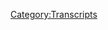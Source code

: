 {{DEFAULTSORT:
    #_TRANSCRIPT_0520:January 12-13, 2021
}}{{Transcript
    | title         = [[520: January 12-13, 2021]]
    | caption       = [https://knowledgefight.libsyn.com/520-january-12-13-2021 Listen to this episode on Libsyn]
    | episodeNumber = [[520: January 12-13, 2021|520]]
    | length        = 02:09:27
}}

{{MessageBox
    | header     = Warning: Bot Generated Content
    | text       = This transcript was automatically generated by transcription software and likely contains many mistakes and misattributions. Please check the audio for definitive quotes, attribution, and context.
    | image      = N3yvass4myg91.webp
    | imagewidth = 50px
    | id         = warning
}}

{{TranscriptBlock
    | name      = Unknown Speaker
    | timestamp = 00:00:00.000
    | text      = N-N-N-N-N-N-N-N-Knowledge Fight
}}

{{TranscriptBlock
    | name      = Unknown Speaker
    | timestamp = 00:00:12.880
    | text      = Dan and Jordan, I am sweating knowledgefight.com, it's time to pray
}}

{{TranscriptBlock
    | name      = Unknown Speaker
    | timestamp = 00:00:21.039
    | text      = I have great respect for knowledgefight knowledgefight
}}

{{TranscriptBlock
    | name      = Unknown Speaker
    | timestamp = 00:00:25.120
    | text      = I'm sick of them posing as if they're the good guys saying we are the bad guys
}}

{{TranscriptBlock
    | name      = Unknown Speaker
    | timestamp = 00:00:28.920
    | text      = I need knowledgefight Dan and Jordan, knowledgefight
}}

{{TranscriptBlock
    | name      = Unknown Speaker
    | timestamp = 00:00:32.039
    | text      = I need, I need money Andy and Kansas, Andy and Kansas, stop it
}}

{{TranscriptBlock
    | name      = Unknown Speaker
    | timestamp = 00:00:42.759
    | text      = Andy and Kansas, Andy and Kansas, it's time to pray
}}

{{TranscriptBlock
    | name      = Unknown Speaker
    | timestamp = 00:00:47.000
    | text      = Andy and Kansas, you're on the air, thanks for holding me
}}

{{TranscriptBlock
    | name      = Unknown Speaker
    | timestamp = 00:00:49.240
    | text      = Hello Alex, I'm a first time caller, I'm a huge fan, I love your work
}}

{{TranscriptBlock
    | name      = Unknown Speaker
    | timestamp = 00:00:52.920
    | text      = knowledgefight knowledgefight.com
}}

{{TranscriptBlock
    | name      = Unknown Speaker
    | timestamp = 00:00:59.399
    | text      = Hey everybody, welcome back to knowledgefight, I'm Dan
}}

{{TranscriptBlock
    | name      = Unknown Speaker
    | timestamp = 00:01:01.479
    | text      = I'm Jordan
}}

{{TranscriptBlock
    | name      = Unknown Speaker
    | timestamp = 00:01:02.039
    | text      = We're a couple dudes, I like to sit around and drink novelty beverages and talk a little bit about Alex Jones
}}

{{TranscriptBlock
    | name      = Unknown Speaker
    | timestamp = 00:01:05.879
    | text      = Oh indeed we are Dan
}}

{{TranscriptBlock
    | name      = Unknown Speaker
    | timestamp = 00:01:07.159
    | text      = Jordan
}}

{{TranscriptBlock
    | name      = Unknown Speaker
    | timestamp = 00:01:07.560
    | text      = Dan
}}

{{TranscriptBlock
    | name      = Unknown Speaker
    | timestamp = 00:01:08.120
    | text      = Jordan
}}

{{TranscriptBlock
    | name      = Unknown Speaker
    | timestamp = 00:01:08.599
    | text      = I have a quick question for you
}}

{{TranscriptBlock
    | name      = Unknown Speaker
    | timestamp = 00:01:09.560
    | text      = What up
}}

{{TranscriptBlock
    | name      = Unknown Speaker
    | timestamp = 00:01:09.879
    | text      = What's your bright spot?
}}

{{TranscriptBlock
    | name      = Unknown Speaker
    | timestamp = 00:01:10.680
    | text      = I'm gonna need a second to think, why don't you go first
}}

{{TranscriptBlock
    | name      = Unknown Speaker
    | timestamp = 00:01:13.400
    | text      = My bright spot Dan is, my partner and I don't necessarily celebrate like a anniversary of mine
}}

{{TranscriptBlock
    | name      = Unknown Speaker
    | timestamp = 00:01:20.120
    | text      = Well I believe that edible arrangements would beg to differ
}}

{{TranscriptBlock
    | name      = Unknown Speaker
    | timestamp = 00:01:24.040
    | text      = No that was for her birthday
}}

{{TranscriptBlock
    | name      = Unknown Speaker
    | timestamp = 00:01:25.959
    | text      = Oh birthday, excuse me, sorry
}}

{{TranscriptBlock
    | name      = Unknown Speaker
    | timestamp = 00:01:27.319
    | text      = That was twice for her birthday, neither time on the birthday
}}

{{TranscriptBlock
    | name      = Unknown Speaker
    | timestamp = 00:01:32.280
    | text      = But it has been four years in January
}}

{{TranscriptBlock
    | name      = Unknown Speaker
    | timestamp = 00:01:35.079
    | text      = Hey congratulations
}}

{{TranscriptBlock
    | name      = Unknown Speaker
    | timestamp = 00:01:36.280
    | text      = And for our relative anniversary time period, I bought her these, I bought her a bouquet of
}}

{{TranscriptBlock
    | name      = Unknown Speaker
    | timestamp = 00:01:44.920
    | text      = South African flowers, which she loves, she has no interest in like, hey these are roses
}}

{{TranscriptBlock
    | name      = Unknown Speaker
    | timestamp = 00:01:51.480
    | text      = She would have slapped me in the face
}}

{{TranscriptBlock
    | name      = Unknown Speaker
    | timestamp = 00:01:53.879
    | text      = Because I have never met her before
}}

{{TranscriptBlock
    | name      = Unknown Speaker
    | timestamp = 00:01:56.359
    | text      = So I got her these and I got her this beautiful vase and she fucking loved it
}}

{{TranscriptBlock
    | name      = Unknown Speaker
    | timestamp = 00:01:59.799
    | text      = And I feel like I crushed it
}}

{{TranscriptBlock
    | name      = Unknown Speaker
    | timestamp = 00:02:03.799
    | text      = I even put it on the scoreboard, I have one romance point
}}

{{TranscriptBlock
    | name      = Unknown Speaker
    | timestamp = 00:02:06.920
    | text      = Nice
}}

{{TranscriptBlock
    | name      = Unknown Speaker
    | timestamp = 00:02:07.480
    | text      = To her zero right now, she's got shit to do
}}

{{TranscriptBlock
    | name      = Unknown Speaker
    | timestamp = 00:02:10.039
    | text      = It's a tough year for most people
}}

{{TranscriptBlock
    | name      = Unknown Speaker
    | timestamp = 00:02:12.039
    | text      = It is rough
}}

{{TranscriptBlock
    | name      = Unknown Speaker
    | timestamp = 00:02:13.159
    | text      = Romance points are gonna be tough to come by, it's good getting that one on the board
}}

{{TranscriptBlock
    | name      = Unknown Speaker
    | timestamp = 00:02:16.680
    | text      = Right on the first of the year, get it on the board
}}

{{TranscriptBlock
    | name      = Unknown Speaker
    | timestamp = 00:02:18.840
    | text      = Nice
}}

{{TranscriptBlock
    | name      = Unknown Speaker
    | timestamp = 00:02:19.479
    | text      = Move on, it feels really good and she's very happy and it, yeah it was great
}}

{{TranscriptBlock
    | name      = Unknown Speaker
    | timestamp = 00:02:23.639
    | text      = Awesome
}}

{{TranscriptBlock
    | name      = Unknown Speaker
    | timestamp = 00:02:24.039
    | text      = Yeah
}}

{{TranscriptBlock
    | name      = Unknown Speaker
    | timestamp = 00:02:24.439
    | text      = My bright spot Jordan, a little more materialist perhaps, a little less romantic
}}

{{TranscriptBlock
    | name      = Unknown Speaker
    | timestamp = 00:02:29.319
    | text      = We got this, that box of candy
}}

{{TranscriptBlock
    | name      = Unknown Speaker
    | timestamp = 00:02:31.479
    | text      = Yes
}}

{{TranscriptBlock
    | name      = Unknown Speaker
    | timestamp = 00:02:31.879
    | text      = And one of the things that was in it was Velvet Crumbles, which is a honeycomb candy
}}

{{TranscriptBlock
    | name      = Unknown Speaker
    | timestamp = 00:02:36.840
    | text      = And
}}

{{TranscriptBlock
    | name      = Unknown Speaker
    | timestamp = 00:02:37.400
    | text      = That sounds more like a exotic dancer but that's up to you
}}

{{TranscriptBlock
    | name      = Unknown Speaker
    | timestamp = 00:02:40.759
    | text      = God, it's so good, I love it so much
}}

{{TranscriptBlock
    | name      = Unknown Speaker
    | timestamp = 00:02:43.319
    | text      = I ordered more of it and I ate all of the stuff that I ordered
}}

{{TranscriptBlock
    | name      = Unknown Speaker
    | timestamp = 00:02:48.840
    | text      = This is, this is how the sea turtles went extinct Dan
}}

{{TranscriptBlock
    | name      = Unknown Speaker
    | timestamp = 00:02:51.319
    | text      = I can't stop
}}

{{TranscriptBlock
    | name      = Unknown Speaker
    | timestamp = 00:02:51.960
    | text      = Do you know what happened to the sea turtles?
}}

{{TranscriptBlock
    | name      = Unknown Speaker
    | timestamp = 00:02:54.199
    | text      = They ate too much Velvet Crumbles
}}

{{TranscriptBlock
    | name      = Unknown Speaker
    | timestamp = 00:02:55.639
    | text      = They ate them to death, they would go get them from a place, carry them on the ship
}}

{{TranscriptBlock
    | name      = Unknown Speaker
    | timestamp = 00:02:59.800
    | text      = Because they stayed and they were watering and they did and they ate them all by the time they got there
}}

{{TranscriptBlock
    | name      = Unknown Speaker
    | timestamp = 00:03:04.280
    | text      = And they just kept doing it and now they're gone
}}

{{TranscriptBlock
    | name      = Unknown Speaker
    | timestamp = 00:03:06.599
    | text      = I was so close to ordering more and I have to stop myself
}}

{{TranscriptBlock
    | name      = Unknown Speaker
    | timestamp = 00:03:09.719
    | text      = You have to
}}

{{TranscriptBlock
    | name      = Unknown Speaker
    | timestamp = 00:03:10.120
    | text      = I'm just gonna eat it all so fast
}}

{{TranscriptBlock
    | name      = Unknown Speaker
    | timestamp = 00:03:11.960
    | text      = Yeah
}}

{{TranscriptBlock
    | name      = Unknown Speaker
    | timestamp = 00:03:12.439
    | text      = It's so good
}}

{{TranscriptBlock
    | name      = Unknown Speaker
    | timestamp = 00:03:13.639
    | text      = I love the crunchy bar which is the sort of the honeycomb covered in chocolate thing that you can get
}}

{{TranscriptBlock
    | name      = Unknown Speaker
    | timestamp = 00:03:21.080
    | text      = You could get it at like Treasure Island grocery store here in Chicago
}}

{{TranscriptBlock
    | name      = Unknown Speaker
    | timestamp = 00:03:24.680
    | text      = Yeah, yeah, yeah
}}

{{TranscriptBlock
    | name      = Unknown Speaker
    | timestamp = 00:03:25.639
    | text      = But it's so much better, the Velvet Crumble is so much better
}}

{{TranscriptBlock
    | name      = Unknown Speaker
    | timestamp = 00:03:30.199
    | text      = God
}}

{{TranscriptBlock
    | name      = Unknown Speaker
    | timestamp = 00:03:30.680
    | text      = Amazing
}}

{{TranscriptBlock
    | name      = Unknown Speaker
    | timestamp = 00:03:31.719
    | text      = Stop sending me candy
}}

{{TranscriptBlock
    | name      = Unknown Speaker
    | timestamp = 00:03:33.240
    | text      = Yeah, you got it
}}

{{TranscriptBlock
    | name      = Unknown Speaker
    | timestamp = 00:03:33.800
    | text      = But I appreciate it
}}

{{TranscriptBlock
    | name      = Unknown Speaker
    | timestamp = 00:03:34.280
    | text      = I appreciate it
}}

{{TranscriptBlock
    | name      = Unknown Speaker
    | timestamp = 00:03:36.919
    | text      = It's gonna be 400 pounds
}}

{{TranscriptBlock
    | name      = Unknown Speaker
    | timestamp = 00:03:39.080
    | text      = But I appreciate it
}}

{{TranscriptBlock
    | name      = Unknown Speaker
    | timestamp = 00:03:40.280
    | text      = Oh, God
}}

{{TranscriptBlock
    | name      = Unknown Speaker
    | timestamp = 00:03:42.439
    | text      = So, hey Jordan
}}

{{TranscriptBlock
    | name      = Unknown Speaker
    | timestamp = 00:03:43.319
    | text      = Yes, Dan
}}

{{TranscriptBlock
    | name      = Unknown Speaker
    | timestamp = 00:03:43.960
    | text      = Today we are talking about a little bit of stuff that has to do with Alex Jones
}}

{{TranscriptBlock
    | name      = Unknown Speaker
    | timestamp = 00:03:48.840
    | text      = We're gonna be talking about January 12th and 13th, 2021
}}

{{TranscriptBlock
    | name      = Unknown Speaker
    | timestamp = 00:03:52.520
    | text      = I'm Dan
}}

{{TranscriptBlock
    | name      = Unknown Speaker
    | timestamp = 00:03:54.280
    | text      = Here we go
}}

{{TranscriptBlock
    | name      = Unknown Speaker
    | timestamp = 00:03:55.639
    | text      = Black Jack
}}

{{TranscriptBlock
    | name      = Unknown Speaker
    | timestamp = 00:03:56.680
    | text      = Black Jack?
}}

{{TranscriptBlock
    | name      = Unknown Speaker
    | timestamp = 00:03:57.400
    | text      = 21
}}

{{TranscriptBlock
    | name      = Unknown Speaker
    | timestamp = 00:03:58.039
    | text      = Oh
}}

{{TranscriptBlock
    | name      = Unknown Speaker
    | timestamp = 00:03:58.759
    | text      = Oh
}}

{{TranscriptBlock
    | name      = Unknown Speaker
    | timestamp = 00:03:59.639
    | text      = No
}}

{{TranscriptBlock
    | name      = Unknown Speaker
    | timestamp = 00:04:00.919
    | text      = Damn it
}}

{{TranscriptBlock
    | name      = Unknown Speaker
    | timestamp = 00:04:01.400
    | text      = No, that one doesn't work either
}}

{{TranscriptBlock
    | name      = Unknown Speaker
    | timestamp = 00:04:05.319
    | text      = I'm Dan, this is 2021
}}

{{TranscriptBlock
    | name      = Unknown Speaker
    | timestamp = 00:04:07.319
    | text      = Black Jack!
}}

{{TranscriptBlock
    | name      = Unknown Speaker
    | timestamp = 00:04:09.800
    | text      = Why not?
}}

{{TranscriptBlock
    | name      = Unknown Speaker
    | timestamp = 00:04:12.520
    | text      = I don't know
}}

{{TranscriptBlock
    | name      = Unknown Speaker
    | timestamp = 00:04:13.319
    | text      = It's
}}

{{TranscriptBlock
    | name      = Unknown Speaker
    | timestamp = 00:04:13.639
    | text      = There's no reason why not
}}

{{TranscriptBlock
    | name      = Unknown Speaker
    | timestamp = 00:04:15.000
    | text      = It's something
}}

{{TranscriptBlock
    | name      = Unknown Speaker
    | timestamp = 00:04:16.759
    | text      = It's not gonna work
}}

{{TranscriptBlock
    | name      = Unknown Speaker
    | timestamp = 00:04:17.720
    | text      = But it's something
}}

{{TranscriptBlock
    | name      = Unknown Speaker
    | timestamp = 00:04:18.519
    | text      = No, no, no
}}

{{TranscriptBlock
    | name      = Unknown Speaker
    | timestamp = 00:04:19.480
    | text      = So yeah, it's an interesting little stretch of time
}}

{{TranscriptBlock
    | name      = Unknown Speaker
    | timestamp = 00:04:22.519
    | text      = Alex is trying to rationalize again still the events of the 6th
}}

{{TranscriptBlock
    | name      = Unknown Speaker
    | timestamp = 00:04:27.800
    | text      = Not my fault, not my fault, not my fault, not my fault
}}

{{TranscriptBlock
    | name      = Unknown Speaker
    | timestamp = 00:04:29.720
    | text      = Q's bad
}}

{{TranscriptBlock
    | name      = Unknown Speaker
    | timestamp = 00:04:30.759
    | text      = A bunch of shit
}}

{{TranscriptBlock
    | name      = Unknown Speaker
    | timestamp = 00:04:32.439
    | text      = Antifa did stuff and now they're planning more attacks
}}

{{TranscriptBlock
    | name      = Unknown Speaker
    | timestamp = 00:04:35.480
    | text      = Sure
}}

{{TranscriptBlock
    | name      = Unknown Speaker
    | timestamp = 00:04:35.720
    | text      = Yeah, that sounds like us
}}

{{TranscriptBlock
    | name      = Unknown Speaker
    | timestamp = 00:04:38.279
    | text      = Yes, it's kind of a little bit annoying
}}

{{TranscriptBlock
    | name      = Unknown Speaker
    | timestamp = 00:04:42.680
    | text      = But at the end of this we are going to have something remarkable happen
}}

{{TranscriptBlock
    | name      = Unknown Speaker
    | timestamp = 00:04:47.000
    | text      = Okay
}}

{{TranscriptBlock
    | name      = Unknown Speaker
    | timestamp = 00:04:47.399
    | text      = And I'm so excited about it that I want to get down to business
}}

{{TranscriptBlock
    | name      = Unknown Speaker
    | timestamp = 00:04:50.199
    | text      = All right, okay
}}

{{TranscriptBlock
    | name      = Unknown Speaker
    | timestamp = 00:04:50.920
    | text      = But before we do we gotta take a moment to say thank you
}}

{{TranscriptBlock
    | name      = Unknown Speaker
    | timestamp = 00:04:52.680
    | text      = To the folks who have signed up and are supporting the show
}}

{{TranscriptBlock
    | name      = Unknown Speaker
    | timestamp = 00:04:54.279
    | text      = Oh, that's a great idea
}}

{{TranscriptBlock
    | name      = Unknown Speaker
    | timestamp = 00:04:55.079
    | text      = So first, Soy Boy Troy, thank you so much
}}

{{TranscriptBlock
    | name      = Unknown Speaker
    | timestamp = 00:04:57.160
    | text      = You are now a policy wonk
}}

{{TranscriptBlock
    | name      = Unknown Speaker
    | timestamp = 00:04:58.439
    | text      = I'm a policy wonk
}}

{{TranscriptBlock
    | name      = Unknown Speaker
    | timestamp = 00:04:59.480
    | text      = Thank you very much, Soy Boy Troy
}}

{{TranscriptBlock
    | name      = Unknown Speaker
    | timestamp = 00:05:01.480
    | text      = Thank you
}}

{{TranscriptBlock
    | name      = Unknown Speaker
    | timestamp = 00:05:02.120
    | text      = Next, I See Spiders Where There Are None
}}

{{TranscriptBlock
    | name      = Unknown Speaker
    | timestamp = 00:05:04.120
    | text      = Thank you so much, you are now a Policy Wonk
}}

{{TranscriptBlock
    | name      = Unknown Speaker
    | timestamp = 00:05:05.879
    | text      = I'm a policy wonk
}}

{{TranscriptBlock
    | name      = Unknown Speaker
    | timestamp = 00:05:06.920
    | text      = Thank you very much, you very troubled person
}}

{{TranscriptBlock
    | name      = Unknown Speaker
    | timestamp = 00:05:09.160
    | text      = Thank you
}}

{{TranscriptBlock
    | name      = Unknown Speaker
    | timestamp = 00:05:09.579
    | text      = Next, Stacy, thank you so much, you are now a policy wonk
}}

{{TranscriptBlock
    | name      = Unknown Speaker
    | timestamp = 00:05:12.040
    | text      = I'm a policy wonk
}}

{{TranscriptBlock
    | name      = Unknown Speaker
    | timestamp = 00:05:13.160
    | text      = Thanks, Spider Stacy
}}

{{TranscriptBlock
    | name      = Unknown Speaker
    | timestamp = 00:05:14.439
    | text      = Thank you
}}

{{TranscriptBlock
    | name      = Unknown Speaker
    | timestamp = 00:05:14.839
    | text      = Next, Jasper Jay, thank you so much, you are now a policy wonk
}}

{{TranscriptBlock
    | name      = Unknown Speaker
    | timestamp = 00:05:17.720
    | text      = I'm a policy wonk
}}

{{TranscriptBlock
    | name      = Unknown Speaker
    | timestamp = 00:05:18.680
    | text      = Thanks Jasper
}}

{{TranscriptBlock
    | name      = Unknown Speaker
    | timestamp = 00:05:19.439
    | text      = Thank you
}}

{{TranscriptBlock
    | name      = Unknown Speaker
    | timestamp = 00:05:19.959
    | text      = Next, Not the Jesus Lizard, thank you so much, you are now a policy wonk
}}

{{TranscriptBlock
    | name      = Unknown Speaker
    | timestamp = 00:05:23.240
    | text      = I'm a policy wonk
}}

{{TranscriptBlock
    | name      = Unknown Speaker
    | timestamp = 00:05:24.199
    | text      = Thank you very much, not the Jesus Lizard
}}

{{TranscriptBlock
    | name      = Unknown Speaker
    | timestamp = 00:05:26.519
    | text      = And finally, like say thank you to somebody who donated on an elevated level
}}

{{TranscriptBlock
    | name      = Unknown Speaker
    | timestamp = 00:05:29.720
    | text      = Appreciate that very much
}}

{{TranscriptBlock
    | name      = Unknown Speaker
    | timestamp = 00:05:30.759
    | text      = So Isaac progeny of sin. Thank you so much. You are now a technocrat. I'm a policy wonk crikey, mate
}}

{{TranscriptBlock
    | name      = Unknown Speaker
    | timestamp = 00:05:37.199
    | text      = That's fantastic. Have yourself a brew. How's your 401k doing, bro?
}}

{{TranscriptBlock
    | name      = Unknown Speaker
    | timestamp = 00:05:40.839
    | text      = We got to go full tilt boogie on this Watson. All right, let's just get down to business
}}

{{TranscriptBlock
    | name      = Unknown Speaker
    | timestamp = 00:05:44.720
    | text      = We ain't making that money off that heroin. Why you pimps so good. My neck is freakishly large. I declare
}}

{{TranscriptBlock
    | name      = Unknown Speaker
    | timestamp = 00:05:52.079
    | text      = Infowar on you. Thank you so much Isaac progeny of sin. Yes. Thank you very much
}}

{{TranscriptBlock
    | name      = Unknown Speaker
    | timestamp = 00:05:56.399
    | text      = But aren't we all progeny of sin? I believe Alex believes that it's in the Bible
}}

{{TranscriptBlock
    | name      = Unknown Speaker
    | timestamp = 00:06:02.240
    | text      = We are all born out of the first sin indeed
}}

{{TranscriptBlock
    | name      = Unknown Speaker
    | timestamp = 00:06:05.120
    | text      = Yeah, so also I want to I wanted to say to folks. Thank you all who support the show
}}

{{TranscriptBlock
    | name      = Unknown Speaker
    | timestamp = 00:06:11.000
    | text      = We are incredibly behind on shoutouts to the point where if you have not heard
}}

{{TranscriptBlock
    | name      = Unknown Speaker
    | timestamp = 00:06:17.680
    | text      = Let's give you a shout out. Please send a message to us and we will get get that in. Yeah, it's it's I
}}

{{TranscriptBlock
    | name      = Unknown Speaker
    | timestamp = 00:06:24.720
    | text      = Don't know we you hear how many we do up top. You don't want to hear 30 of those
}}

{{TranscriptBlock
    | name      = Unknown Speaker
    | timestamp = 00:06:35.560
    | text      = It's a bit and a structure that is really effective when no one's listening. Yeah. Yeah. Yeah, we loved it
}}

{{TranscriptBlock
    | name      = Unknown Speaker
    | timestamp = 00:06:40.839
    | text      = Yeah, yeah, and now it's impossible now. We still love it, but it makes us feel sad, too
}}

{{TranscriptBlock
    | name      = Unknown Speaker
    | timestamp = 00:06:46.279
    | text      = Yeah, and I don't want anyone to feel
}}

{{TranscriptBlock
    | name      = Unknown Speaker
    | timestamp = 00:06:49.319
    | text      = left out yeah or
}}

{{TranscriptBlock
    | name      = Unknown Speaker
    | timestamp = 00:06:51.319
    | text      = An uncared for so if you have a funny alias you'd like us to
}}

{{TranscriptBlock
    | name      = Unknown Speaker
    | timestamp = 00:06:56.199
    | text      = Send a message and we'll get that take care of you have a timely timely joke. Oh sure. Yeah
}}

{{TranscriptBlock
    | name      = Unknown Speaker
    | timestamp = 00:07:02.040
    | text      = Also Jordan, this is very exciting. What's that now granted today is Friday when this will be coming out
}}

{{TranscriptBlock
    | name      = Unknown Speaker
    | timestamp = 00:07:08.519
    | text      = But on Sunday the 17th something very special is happening
}}

{{TranscriptBlock
    | name      = Unknown Speaker
    | timestamp = 00:07:12.040
    | text      = Oh, yeah, we'd like to give a preemptive shout out for that and that is a couple of wonks
}}

{{TranscriptBlock
    | name      = Unknown Speaker
    | timestamp = 00:07:16.600
    | text      = Eric and Michelle are celebrating their second anniversary. Oh, hey, happy anniversary to the two of you. Yes, indeed
}}

{{TranscriptBlock
    | name      = Unknown Speaker
    | timestamp = 00:07:25.480
    | text      = Got a very nice message very cute about them enjoying the show and Eric doing an Alex Jones voice. Oh
}}

{{TranscriptBlock
    | name      = Unknown Speaker
    | timestamp = 00:07:33.240
    | text      = to to say sweet things
}}

{{TranscriptBlock
    | name      = Unknown Speaker
    | timestamp = 00:07:37.600
    | text      = It's great happy anniversary to you to hope hope you have a great one this weekend and
}}

{{TranscriptBlock
    | name      = Unknown Speaker
    | timestamp = 00:07:42.360
    | text      = All the best. I don't know how you could say sweet. You have a lovely figure. No, that doesn't sound right
}}

{{TranscriptBlock
    | name      = Unknown Speaker
    | timestamp = 00:07:49.160
    | text      = Good. I love you. Yeah
}}

{{TranscriptBlock
    | name      = Unknown Speaker
    | timestamp = 00:07:53.279
    | text      = So Jordan, let's get down to business let's do it 12th and 13th coming right at you
}}

{{TranscriptBlock
    | name      = Unknown Speaker
    | timestamp = 00:07:57.920
    | text      = But first here's an out of context drop from today's show
}}

{{TranscriptBlock
    | name      = Unknown Speaker
    | timestamp = 00:08:00.439
    | text      = I'm a little plant that just opens up my petals and says I love you. See isn't that sweet?
}}

{{TranscriptBlock
    | name      = Unknown Speaker
    | timestamp = 00:08:06.680
    | text      = That is sweet. That is sweet. Just a little play
}}

{{TranscriptBlock
    | name      = Unknown Speaker
    | timestamp = 00:08:09.639
    | text      = I do like to imagine Alex as a Georgia O'Keeffe team. That's
}}

{{TranscriptBlock
    | name      = Unknown Speaker
    | timestamp = 00:08:18.480
    | text      = Welcome you into my secret garden. So on the two on the 12th. Alex is jumping in he's starting the show
}}

{{TranscriptBlock
    | name      = Unknown Speaker
    | timestamp = 00:08:25.279
    | text      = predicting violence sure and it's because of
}}

{{TranscriptBlock
    | name      = Unknown Speaker
    | timestamp = 00:08:28.480
    | text      = the CIA
}}

{{TranscriptBlock
    | name      = Unknown Speaker
    | timestamp = 00:08:30.079
    | text      = They're running Q anon Trump has declared a national emergency a particular martial law emergency in DC
}}

{{TranscriptBlock
    | name      = Unknown Speaker
    | timestamp = 00:08:36.820
    | text      = They have manipulated right-wing forces being programmed through the Q army
}}

{{TranscriptBlock
    | name      = Unknown Speaker
    | timestamp = 00:08:42.820
    | text      = To launch attacks this weekend across the United States
}}

{{TranscriptBlock
    | name      = Unknown Speaker
    | timestamp = 00:08:45.419
    | text      = So Joe Biden can bring in martial law Trump is calling for calm and peace and saying do not be part of this
}}

{{TranscriptBlock
    | name      = Unknown Speaker
    | timestamp = 00:08:51.620
    | text      = But the CIA Q operatives are telling you that's not really Trump's plan prepare to launch your attacks
}}

{{TranscriptBlock
    | name      = Unknown Speaker
    | timestamp = 00:08:56.659
    | text      = So yeah
}}

{{TranscriptBlock
    | name      = Unknown Speaker
    | timestamp = 00:08:57.259
    | text      = I would say that if your argument is the Q is like this operation to make Trump supporters look bad
}}

{{TranscriptBlock
    | name      = Unknown Speaker
    | timestamp = 00:09:03.399
    | text      = sure, you should you should have been really aggressively going after them long ago because they were making Trump supporters look bad for quite a
}}

{{TranscriptBlock
    | name      = Unknown Speaker
    | timestamp = 00:09:09.799
    | text      = While it see it wasn't hard
}}

{{TranscriptBlock
    | name      = Unknown Speaker
    | timestamp = 00:09:11.639
    | text      = No, I would I would argue that we didn't have to do anything to make them look bad
}}

{{TranscriptBlock
    | name      = Unknown Speaker
    | timestamp = 00:09:16.279
    | text      = No
}}

{{TranscriptBlock
    | name      = Unknown Speaker
    | timestamp = 00:09:17.279
    | text      = So I think that this is all like basically the preemptive stuff where Alex has a pretty good sense that there may be some violence
}}

{{TranscriptBlock
    | name      = Unknown Speaker
    | timestamp = 00:09:24.279
    | text      = Yeah, might be some acts of domestic terror. I'm friends with Stuart Rhodes exactly who's still conspicuous in his absence on the show
}}

{{TranscriptBlock
    | name      = Unknown Speaker
    | timestamp = 00:09:30.919
    | text      = Strange odd
}}

{{TranscriptBlock
    | name      = Unknown Speaker
    | timestamp = 00:09:32.360
    | text      = Yeah, so you got to preemptively explain these things
}}

{{TranscriptBlock
    | name      = Unknown Speaker
    | timestamp = 00:09:35.440
    | text      = You gotta you got to make sure that the audience has a ready-to-go
}}

{{TranscriptBlock
    | name      = Unknown Speaker
    | timestamp = 00:09:38.799
    | text      = Justification for why like this isn't a sign that our world is fucked right our information sphere
}}

{{TranscriptBlock
    | name      = Unknown Speaker
    | timestamp = 00:09:43.919
    | text      = You also have to text Stuart Rhodes and let him know that you're still on his team and you're just running
}}

{{TranscriptBlock
    | name      = Unknown Speaker
    | timestamp = 00:09:48.440
    | text      = Interference for him so he can commit the violence that he wants to don't worry Stuart. I'm still scared of you
}}

{{TranscriptBlock
    | name      = Unknown Speaker
    | timestamp = 00:09:53.279
    | text      = This is a smart move for all of us for me to say that you're bad. Yeah
}}

{{TranscriptBlock
    | name      = Unknown Speaker
    | timestamp = 00:09:57.460
    | text      = Yeah, so what's going on is that there's a globalist revolution that's happening and it's you know
}}

{{TranscriptBlock
    | name      = Unknown Speaker
    | timestamp = 00:10:02.919
    | text      = CIA running QAnon in order to precipitate this violence that will lead to the globalists taking over or something. All right, and
}}

{{TranscriptBlock
    | name      = Unknown Speaker
    | timestamp = 00:10:11.440
    | text      = Did you know that that's all in the Bible?
}}

{{TranscriptBlock
    | name      = Unknown Speaker
    | timestamp = 00:10:14.259
    | text      = Yes, we're in the midst of a global new world order
}}

{{TranscriptBlock
    | name      = Unknown Speaker
    | timestamp = 00:10:19.919
    | text      = Revolution against humanity
}}

{{TranscriptBlock
    | name      = Unknown Speaker
    | timestamp = 00:10:21.919
    | text      = And
}}

{{TranscriptBlock
    | name      = Unknown Speaker
    | timestamp = 00:10:25.799
    | text      = This has been foretold
}}

{{TranscriptBlock
    | name      = Unknown Speaker
    | timestamp = 00:10:27.919
    | text      = Whether you believe in God or whatever it is our psychic vision of the future
}}

{{TranscriptBlock
    | name      = Unknown Speaker
    | timestamp = 00:10:32.159
    | text      = Because the future is the only few ops pass. It's all a space-time continuum. You can move up and down
}}

{{TranscriptBlock
    | name      = Unknown Speaker
    | timestamp = 00:10:38.039
    | text      = We saw this psychically coming we were warned thousands of years ago
}}

{{TranscriptBlock
    | name      = Unknown Speaker
    | timestamp = 00:10:44.480
    | text      = And
}}

{{TranscriptBlock
    | name      = Unknown Speaker
    | timestamp = 00:10:45.559
    | text      = You're not just by John on the Isle of Patmos. Yeah, so time all right back and forth
}}

{{TranscriptBlock
    | name      = Unknown Speaker
    | timestamp = 00:10:51.519
    | text      = Okay, and so John on Patmos psychically right saw into the future sure to see Trump losing
}}

{{TranscriptBlock
    | name      = Unknown Speaker
    | timestamp = 00:10:58.600
    | text      = Yeah, you know, I always thought of time as being more like a singularity
}}

{{TranscriptBlock
    | name      = Unknown Speaker
    | timestamp = 00:11:04.639
    | text      = existing at all times
}}

{{TranscriptBlock
    | name      = Unknown Speaker
    | timestamp = 00:11:07.120
    | text      = Simultaneously now, I didn't know you can go up and down
}}

{{TranscriptBlock
    | name      = Unknown Speaker
    | timestamp = 00:11:10.320
    | text      = All right. Well, that'll be fun. Yeah, and and John of course in Revelation you could see all the
}}

{{TranscriptBlock
    | name      = Unknown Speaker
    | timestamp = 00:11:16.559
    | text      = Signs that he was talking about Trump. Yeah. Yeah, this is disgraceful. This is sacrilegious
}}

{{TranscriptBlock
    | name      = Unknown Speaker
    | timestamp = 00:11:22.759
    | text      = And the third seal was opened and its name was Medicare for all I I am not religious
}}

{{TranscriptBlock
    | name      = Unknown Speaker
    | timestamp = 00:11:29.960
    | text      = I don't have I don't care to be offended on religions behalf, but this is sacrilegious. Yeah that no, no, that's super bad
}}

{{TranscriptBlock
    | name      = Unknown Speaker
    | timestamp = 00:11:37.799
    | text      = But I am gonna be offended by this Alex starts talking about how he's what the enemy fears and then then he
}}

{{TranscriptBlock
    | name      = Unknown Speaker
    | timestamp = 00:11:44.500
    | text      = He starts playing on my side of the street and I am that thing
}}

{{TranscriptBlock
    | name      = Unknown Speaker
    | timestamp = 00:11:49.059
    | text      = the enemy fears I
}}

{{TranscriptBlock
    | name      = Unknown Speaker
    | timestamp = 00:11:51.620
    | text      = Am and it doesn't want us to declare that and so are you the thing that should not be
}}

{{TranscriptBlock
    | name      = Unknown Speaker
    | timestamp = 00:12:02.100
    | text      = Someday maybe even death would die to quote Lovecraft
}}

{{TranscriptBlock
    | name      = Unknown Speaker
    | timestamp = 00:12:06.179
    | text      = Oh no, oh no, so I kind of agree that Alex is what the enemy fears
}}

{{TranscriptBlock
    | name      = Unknown Speaker
    | timestamp = 00:12:12.659
    | text      = But not because he has any kind of competence or as a force of truth or any of that shit
}}

{{TranscriptBlock
    | name      = Unknown Speaker
    | timestamp = 00:12:16.419
    | text      = No
}}

{{TranscriptBlock
    | name      = Unknown Speaker
    | timestamp = 00:12:16.620
    | text      = He's what the enemy fears in the same way that a parent would fear a charismatic
}}

{{TranscriptBlock
    | name      = Unknown Speaker
    | timestamp = 00:12:20.259
    | text      = Weirdo trying to convince their four-year-old child that fire can't hurt them
}}

{{TranscriptBlock
    | name      = Unknown Speaker
    | timestamp = 00:12:23.940
    | text      = They aren't scared that the kid will see through the bullshit of the mainstream media's propaganda about fire being dangerous
}}

{{TranscriptBlock
    | name      = Unknown Speaker
    | timestamp = 00:12:30.139
    | text      = They're worried that this negative and insane influence will lead to the harm of people they care about fire can't hurt you
}}

{{TranscriptBlock
    | name      = Unknown Speaker
    | timestamp = 00:12:35.759
    | text      = I have candy in my van. Let's go as for the Lovecraft reference. Of course Alex goes with that one
}}

{{TranscriptBlock
    | name      = Unknown Speaker
    | timestamp = 00:12:41.220
    | text      = He's such a 101 dude. So of course, he's gonna throw out something from Call of Cthulhu
}}

{{TranscriptBlock
    | name      = Unknown Speaker
    | timestamp = 00:12:46.620
    | text      = So this thing that he's misusing and miss citing is part of a much puzzled over
}}

{{TranscriptBlock
    | name      = Unknown Speaker
    | timestamp = 00:12:52.179
    | text      = Passage from the Necronomicon that is referenced in the story that goes like this short quote
}}

{{TranscriptBlock
    | name      = Unknown Speaker
    | timestamp = 00:12:56.940
    | text      = That is that is not dead that which can eternal lie and with strange eons even death may die
}}

{{TranscriptBlock
    | name      = Unknown Speaker
    | timestamp = 00:13:03.019
    | text      = one of the chapters in that story the call of Cthulhu is the tale of inspector LeGrasse where you hear about a cop who discovered
}}

{{TranscriptBlock
    | name      = Unknown Speaker
    | timestamp = 00:13:09.220
    | text      = a group of cultists performing a ceremony and chanting thing Louie Ming and a goth Cthulhu really a
}}

{{TranscriptBlock
    | name      = Unknown Speaker
    | timestamp = 00:13:15.139
    | text      = Ming and I was with a thoggin beautiful language. It's meant to be unpronounceable
}}

{{TranscriptBlock
    | name      = Unknown Speaker
    | timestamp = 00:13:19.779
    | text      = Yeah by human tongue. Well, naturally this phrase loosely translates to quote in his house and really a dead
}}

{{TranscriptBlock
    | name      = Unknown Speaker
    | timestamp = 00:13:26.059
    | text      = Cthulhu waits dreaming one of the cultists to LeGrasse and terror greats old Castro sure
}}

{{TranscriptBlock
    | name      = Unknown Speaker
    | timestamp = 00:13:31.500
    | text      = He mentions that the passage from the Necronomicon
}}

{{TranscriptBlock
    | name      = Unknown Speaker
    | timestamp = 00:13:36.379
    | text      = Helps give some context to their chant
}}

{{TranscriptBlock
    | name      = Unknown Speaker
    | timestamp = 00:13:38.419
    | text      = So the reader can piece together that they worship a dormant God who's in this place waiting and dreaming and this God will never die
}}

{{TranscriptBlock
    | name      = Unknown Speaker
    | timestamp = 00:13:44.580
    | text      = It has a lifespan longer than death itself. Gotcha
}}

{{TranscriptBlock
    | name      = Unknown Speaker
    | timestamp = 00:13:48.259
    | text      = Anyway, the point here is that this phrase has nothing to do with what Alex is talking about
}}

{{TranscriptBlock
    | name      = Unknown Speaker
    | timestamp = 00:13:52.460
    | text      = No, that's not about death dying really at all
}}

{{TranscriptBlock
    | name      = Unknown Speaker
    | timestamp = 00:13:54.980
    | text      = I know that he thinks that he's really cool and that most of his points of reference are various sci-fi things
}}

{{TranscriptBlock
    | name      = Unknown Speaker
    | timestamp = 00:14:00.019
    | text      = He barely remembers but this is a little bit silly for one thing Alex should not compare himself to Cthulhu
}}

{{TranscriptBlock
    | name      = Unknown Speaker
    | timestamp = 00:14:05.740
    | text      = Cthulhu did not want to follow the Constitution and protect the Second Amendment
}}

{{TranscriptBlock
    | name      = Unknown Speaker
    | timestamp = 00:14:09.460
    | text      = It's really clear in the text what Cthulhu was interested in what's that quote those first men formed the cult around small idols
}}

{{TranscriptBlock
    | name      = Unknown Speaker
    | timestamp = 00:14:16.340
    | text      = Which the great ones showed them idols brought in dim areas from dark stars
}}

{{TranscriptBlock
    | name      = Unknown Speaker
    | timestamp = 00:14:20.899
    | text      = That cult would never die until the stars came right again and the secret priests would take great Cthulhu from his tomb
}}

{{TranscriptBlock
    | name      = Unknown Speaker
    | timestamp = 00:14:27.480
    | text      = To revive his subjects and resume his rule of Earth
}}

{{TranscriptBlock
    | name      = Unknown Speaker
    | timestamp = 00:14:30.840
    | text      = The time would be easy to know for then mankind would become like the great old ones
}}

{{TranscriptBlock
    | name      = Unknown Speaker
    | timestamp = 00:14:35.360
    | text      = Free and wild and beyond good and evil with laws and morals thrown aside and all men shouting and killing and reveling in joy
}}

{{TranscriptBlock
    | name      = Unknown Speaker
    | timestamp = 00:14:42.059
    | text      = Oh
}}

{{TranscriptBlock
    | name      = Unknown Speaker
    | timestamp = 00:14:42.440
    | text      = so Alex is a lot like then the
}}

{{TranscriptBlock
    | name      = Unknown Speaker
    | timestamp = 00:14:44.519
    | text      = liberated old ones would teach them new ways to shout and kill and revel and enjoy themselves and all of earth would flame with
}}

{{TranscriptBlock
    | name      = Unknown Speaker
    | timestamp = 00:14:51.360
    | text      = Holocaust of ecstasy and freedom
}}

{{TranscriptBlock
    | name      = Unknown Speaker
    | timestamp = 00:14:53.360
    | text      = Alex and the Lovecraft have nothing in common except that they were both racists the difference between them
}}

{{TranscriptBlock
    | name      = Unknown Speaker
    | timestamp = 00:14:58.559
    | text      = Is that Lovecraft got less racist as his career progress true. That is true. Anyway, I just don't like it when Alex reference
}}

{{TranscriptBlock
    | name      = Unknown Speaker
    | timestamp = 00:15:05.519
    | text      = Don't walk into Lovecraft now. Come on shouldn't be in Lovecraft
}}

{{TranscriptBlock
    | name      = Unknown Speaker
    | timestamp = 00:15:08.879
    | text      = I understand for him that like death may die is a kind of cool saying but in context it makes no sense for what he's
}}

{{TranscriptBlock
    | name      = Unknown Speaker
    | timestamp = 00:15:14.919
    | text      = Talking about. No, I mean it was a poetic way of saying he's fucking old and we're gonna die before he does
}}

{{TranscriptBlock
    | name      = Unknown Speaker
    | timestamp = 00:15:21.240
    | text      = It's very simple. Well, and that
}}

{{TranscriptBlock
    | name      = Unknown Speaker
    | timestamp = 00:15:23.960
    | text      = That would that is not dead which may eternal lies is basically saying that he's just gone dormant. He's not dead
}}

{{TranscriptBlock
    | name      = Unknown Speaker
    | timestamp = 00:15:30.440
    | text      = No, he's been sleeping for centuries under under in really a yeah, why?
}}

{{TranscriptBlock
    | name      = Unknown Speaker
    | timestamp = 00:15:36.039
    | text      = hmm, I mean why cuz the stars weren't right for him to come back and
}}

{{TranscriptBlock
    | name      = Unknown Speaker
    | timestamp = 00:15:40.840
    | text      = Reign and terror on earth. I never liked the arbitrary rules that are given to the old ones or this the devil or all of
}}

{{TranscriptBlock
    | name      = Unknown Speaker
    | timestamp = 00:15:47.860
    | text      = These things man, if you won't create ultimate evil buddy. Well, that's
}}

{{TranscriptBlock
    | name      = Unknown Speaker
    | timestamp = 00:15:52.600
    | text      = Fiction fair. So that's fine Alex making up arbitrary rules for the devil in the real world
}}

{{TranscriptBlock
    | name      = Unknown Speaker
    | timestamp = 00:15:58.440
    | text      = That's a little bit worse a little bit silly. Yeah. So anyway
}}

{{TranscriptBlock
    | name      = Unknown Speaker
    | timestamp = 00:16:02.679
    | text      = Alex was in DC over the period of time when the the storming of the Capitol happened and
}}

{{TranscriptBlock
    | name      = Unknown Speaker
    | timestamp = 00:16:09.679
    | text      = We're getting a new piece of reporting here. Do you mean Antifa caused all of our troubles forever according to Alex?
}}

{{TranscriptBlock
    | name      = Unknown Speaker
    | timestamp = 00:16:17.000
    | text      = Yes. Yeah, but also according to Alex. He almost got swept up
}}

{{TranscriptBlock
    | name      = Unknown Speaker
    | timestamp = 00:16:21.039
    | text      = They planned to SWAT team me in DC and blame me for what happened
}}

{{TranscriptBlock
    | name      = Unknown Speaker
    | timestamp = 00:16:26.080
    | text      = But that didn't go the way they wanted cuz the police refused to do it. We confirm that hell I saw it happen
}}

{{TranscriptBlock
    | name      = Unknown Speaker
    | timestamp = 00:16:32.320
    | text      = But I'll be honest. I was so exhausted and just eating a big meal on Thursday afternoon and under stress drank a half bottle of vodka
}}

{{TranscriptBlock
    | name      = Unknown Speaker
    | timestamp = 00:16:39.600
    | text      = So what I didn't
}}

{{TranscriptBlock
    | name      = Unknown Speaker
    | timestamp = 00:16:42.000
    | text      = Didn't even care when 100 police cars came for me
}}

{{TranscriptBlock
    | name      = Unknown Speaker
    | timestamp = 00:16:44.360
    | text      = I mean, I haven't even told you this whole story yet ladies and gentlemen, but I will tell you all of it
}}

{{TranscriptBlock
    | name      = Unknown Speaker
    | timestamp = 00:16:49.840
    | text      = I haven't figured out the beats on
}}

{{TranscriptBlock
    | name      = Unknown Speaker
    | timestamp = 00:16:52.120
    | text      = Yeah, I've got I've got a workshop in a couple of open mics before I can really start using this one in shows
}}

{{TranscriptBlock
    | name      = Unknown Speaker
    | timestamp = 00:16:57.799
    | text      = Yeah, I drink half a bottle of vodka and I had a big meal
}}

{{TranscriptBlock
    | name      = Unknown Speaker
    | timestamp = 00:17:00.559
    | text      = So I was like, I don't even give a shit that there's a hundred police cars coming to SWAT team me
}}

{{TranscriptBlock
    | name      = Unknown Speaker
    | timestamp = 00:17:04.720
    | text      = Yeah, what are you talking about?
}}

{{TranscriptBlock
    | name      = Unknown Speaker
    | timestamp = 00:17:06.400
    | text      = I I think maybe the reason that they were gonna take me out and blame me for storming the Capitol
}}

{{TranscriptBlock
    | name      = Unknown Speaker
    | timestamp = 00:17:11.799
    | text      = But then the police wouldn't go along with go fuck yourself
}}

{{TranscriptBlock
    | name      = Unknown Speaker
    | timestamp = 00:17:14.799
    | text      = I'm gonna go with the police didn't arrest you because you were right out at the tip of the spear yelling run away
}}

{{TranscriptBlock
    | name      = Unknown Speaker
    | timestamp = 00:17:20.759
    | text      = Run away, we can't do this. This is bad. Yeah. Yeah, so we get this kind of speech from Alex pretty regularly
}}

{{TranscriptBlock
    | name      = Unknown Speaker
    | timestamp = 00:17:28.720
    | text      = It's a it's that speech where he is like aha now I see everything sure now all has become clear to me
}}

{{TranscriptBlock
    | name      = Unknown Speaker
    | timestamp = 00:17:35.839
    | text      = But I now see the entire picture more than ever
}}

{{TranscriptBlock
    | name      = Unknown Speaker
    | timestamp = 00:17:39.039
    | text      = I mean every damn piece of the puzzle I can zoom in to almost the subatomic level. I can see the matrix and
}}

{{TranscriptBlock
    | name      = Unknown Speaker
    | timestamp = 00:17:45.519
    | text      = I know what their next moves are. I know how to stop them
}}

{{TranscriptBlock
    | name      = Unknown Speaker
    | timestamp = 00:17:48.920
    | text      = I know what's unfolding and I understand how I underestimated Q Q is
}}

{{TranscriptBlock
    | name      = Unknown Speaker
    | timestamp = 00:17:54.519
    | text      = 100%
}}

{{TranscriptBlock
    | name      = Unknown Speaker
    | timestamp = 00:17:55.480
    | text      = globalist intelligence
}}

{{TranscriptBlock
    | name      = Unknown Speaker
    | timestamp = 00:17:57.400
    | text      = 100% what's left of the US government?
}}

{{TranscriptBlock
    | name      = Unknown Speaker
    | timestamp = 00:17:59.440
    | text      = And it hates Trump and hates America and it's planning a giant violent uprising to bring down the country
}}

{{TranscriptBlock
    | name      = Unknown Speaker
    | timestamp = 00:18:04.119
    | text      = That doesn't mean you're bad if you were part of it or use the movement to educate people. You're not cute
}}

{{TranscriptBlock
    | name      = Unknown Speaker
    | timestamp = 00:18:09.119
    | text      = That's what made you pledge allegiance to it. So can round you up
}}

{{TranscriptBlock
    | name      = Unknown Speaker
    | timestamp = 00:18:11.480
    | text      = They're planning truck moms mass shootings bombings of capitals all over. I told you that Sunday from
}}

{{TranscriptBlock
    | name      = Unknown Speaker
    | timestamp = 00:18:18.119
    | text      = DC police and the FBI
}}

{{TranscriptBlock
    | name      = Unknown Speaker
    | timestamp = 00:18:19.680
    | text      = So this is again how he's preemptively constructing this narrative just in case there's bombings and stuff that are done by Trump supporters
}}

{{TranscriptBlock
    | name      = Unknown Speaker
    | timestamp = 00:18:27.079
    | text      = Um, you know at least Alex is on the surface telling his audience not to be violent
}}

{{TranscriptBlock
    | name      = Unknown Speaker
    | timestamp = 00:18:34.359
    | text      = Right, and there's some I mean, I guess it's better than the alternative in some ways
}}

{{TranscriptBlock
    | name      = Unknown Speaker
    | timestamp = 00:18:38.160
    | text      = But it's too little too late and it's meaningless. They stole the election. They're discredited. They're a fraud. So they need violence
}}

{{TranscriptBlock
    | name      = Unknown Speaker
    | timestamp = 00:18:45.480
    | text      = don't
}}

{{TranscriptBlock
    | name      = Unknown Speaker
    | timestamp = 00:18:47.200
    | text      = Be part of it
}}

{{TranscriptBlock
    | name      = Unknown Speaker
    | timestamp = 00:18:49.079
    | text      = It's a lie
}}

{{TranscriptBlock
    | name      = Unknown Speaker
    | timestamp = 00:18:50.839
    | text      = It's a setup
}}

{{TranscriptBlock
    | name      = Unknown Speaker
    | timestamp = 00:18:52.839
    | text      = And we now know the lie. We now know the setup. We know every angle of it
}}

{{TranscriptBlock
    | name      = Unknown Speaker
    | timestamp = 00:18:59.079
    | text      = And and by the grace of God, we're still on air for this moment
}}

{{TranscriptBlock
    | name      = Unknown Speaker
    | timestamp = 00:19:04.920
    | text      = Dug in hard when everybody else is being shut down because we'd already persecuted first
}}

{{TranscriptBlock
    | name      = Unknown Speaker
    | timestamp = 00:19:08.759
    | text      = We knew the mission and it's all the Holy Spirit the divine transmission
}}

{{TranscriptBlock
    | name      = Unknown Speaker
    | timestamp = 00:19:12.920
    | text      = I am receiving and I just opened myself up to receive the transmission. I give it as clearly as I can to you
}}

{{TranscriptBlock
    | name      = Unknown Speaker
    | timestamp = 00:19:17.400
    | text      = This is not me. I'm telling you. I'm gonna give you the transmission straight ahead. Stay with us
}}

{{TranscriptBlock
    | name      = Unknown Speaker
    | timestamp = 00:19:22.000
    | text      = I mean this show isn't Alex. It's God speaking through him. Yeah, which is fun. Yeah, that's not good
}}

{{TranscriptBlock
    | name      = Unknown Speaker
    | timestamp = 00:19:27.240
    | text      = Also, it's not a surprise to hear Alex insisting that people shouldn't be violent
}}

{{TranscriptBlock
    | name      = Unknown Speaker
    | timestamp = 00:19:30.720
    | text      = And the reason for that is pretty obvious
}}

{{TranscriptBlock
    | name      = Unknown Speaker
    | timestamp = 00:19:32.640
    | text      = Alex knows that there's a large enough population of people who are completely fried and disconnected from reality who are gonna be
}}

{{TranscriptBlock
    | name      = Unknown Speaker
    | timestamp = 00:19:38.839
    | text      = Disillusioned by the non-fulfillment of all their promised fantasies that they might turn to violence
}}

{{TranscriptBlock
    | name      = Unknown Speaker
    | timestamp = 00:19:43.519
    | text      = He's obviously not responsible for all of it
}}

{{TranscriptBlock
    | name      = Unknown Speaker
    | timestamp = 00:19:46.000
    | text      = But Alex's rhetoric has absolutely been a contributing factor to getting us to the dangerous situation
}}

{{TranscriptBlock
    | name      = Unknown Speaker
    | timestamp = 00:19:50.960
    | text      = We're now in and he knows that yeah
}}

{{TranscriptBlock
    | name      = Unknown Speaker
    | timestamp = 00:19:53.319
    | text      = When your allies storm the Capitol and you make your money encouraging people to do things like storm capitals
}}

{{TranscriptBlock
    | name      = Unknown Speaker
    | timestamp = 00:19:58.680
    | text      = But you don't want them to actually do it. You have a few immediate priorities
}}

{{TranscriptBlock
    | name      = Unknown Speaker
    | timestamp = 00:20:02.920
    | text      = The first is to come up with a framework to allow your audience to pretend that the actual storming doesn't involve you or anyone
}}

{{TranscriptBlock
    | name      = Unknown Speaker
    | timestamp = 00:20:08.480
    | text      = Like you this is achieved by blaming Antifa in this case
}}

{{TranscriptBlock
    | name      = Unknown Speaker
    | timestamp = 00:20:12.079
    | text      = There's the unfortunate aspect of the story where a bunch of the people who stormed the Capitol are public figures and have been very clear
}}

{{TranscriptBlock
    | name      = Unknown Speaker
    | timestamp = 00:20:17.759
    | text      = That they were doing it for Trump
}}

{{TranscriptBlock
    | name      = Unknown Speaker
    | timestamp = 00:20:19.079
    | text      = There's also a bunch of people involved who don't match your characterization of Antifa at all
}}

{{TranscriptBlock
    | name      = Unknown Speaker
    | timestamp = 00:20:23.440
    | text      = So to get around that objection Alex is there on cue under the bus?
}}

{{TranscriptBlock
    | name      = Unknown Speaker
    | timestamp = 00:20:26.559
    | text      = Which is probably gonna be persuasive to some portion of his audience totally
}}

{{TranscriptBlock
    | name      = Unknown Speaker
    | timestamp = 00:20:30.599
    | text      = The next most important thing you have to do is what you're seeing right now
}}

{{TranscriptBlock
    | name      = Unknown Speaker
    | timestamp = 00:20:34.279
    | text      = If you're Alex, you know damn well that this is not going to be a one-off event
}}

{{TranscriptBlock
    | name      = Unknown Speaker
    | timestamp = 00:20:39.480
    | text      = Alex has been friends with Stuart Rhodes for years now
}}

{{TranscriptBlock
    | name      = Unknown Speaker
    | timestamp = 00:20:42.000
    | text      = He knows the kind of insurrectionist threats that dude makes and he's supposed to be the public face for the oath keepers
}}

{{TranscriptBlock
    | name      = Unknown Speaker
    | timestamp = 00:20:47.480
    | text      = Okay, imagine who's and underneath that? Oh, I think we should kill everybody and as your subordinate
}}

{{TranscriptBlock
    | name      = Unknown Speaker
    | timestamp = 00:20:54.440
    | text      = I would like to follow up with your next
}}

{{TranscriptBlock
    | name      = Unknown Speaker
    | timestamp = 00:20:56.640
    | text      = Yeah, I mean Stuart Rhodes is the PR guy and he's talking about like rounding people. Oh shit
}}

{{TranscriptBlock
    | name      = Unknown Speaker
    | timestamp = 00:21:03.200
    | text      = Yeah, Alex knows there's gonna be more attacks
}}

{{TranscriptBlock
    | name      = Unknown Speaker
    | timestamp = 00:21:05.279
    | text      = So it's super important for him to create a preemptive narrative to explain them when they eventually happen
}}

{{TranscriptBlock
    | name      = Unknown Speaker
    | timestamp = 00:21:10.160
    | text      = This is achieved by more throwing cue under the bus
}}

{{TranscriptBlock
    | name      = Unknown Speaker
    | timestamp = 00:21:13.119
    | text      = If in the next few weeks you see instances of domestic terrorism and the people who carry it out appear to be Trump supporters
}}

{{TranscriptBlock
    | name      = Unknown Speaker
    | timestamp = 00:21:19.259
    | text      = Now Alex can fall back on saying they aren't really Trump supporters
}}

{{TranscriptBlock
    | name      = Unknown Speaker
    | timestamp = 00:21:22.720
    | text      = There are people who are misled by the insidious globalist psyop that is QAnon a psyop
}}

{{TranscriptBlock
    | name      = Unknown Speaker
    | timestamp = 00:21:27.599
    | text      = They're specifically running to make people like Alex and Trump Patriots look bad
}}

{{TranscriptBlock
    | name      = Unknown Speaker
    | timestamp = 00:21:31.759
    | text      = This is all very transparent and stupid
}}

{{TranscriptBlock
    | name      = Unknown Speaker
    | timestamp = 00:21:34.200
    | text      = But it's crucial for Alex if he wants to continue to be able to justify his behavior in the face of the inevitable
}}

{{TranscriptBlock
    | name      = Unknown Speaker
    | timestamp = 00:21:40.079
    | text      = consequences of his behavior coming to pass while he needs to be
}}

{{TranscriptBlock
    | name      = Unknown Speaker
    | timestamp = 00:21:43.920
    | text      = Against the inevitable consequences to stay on air right make money and not get arrested. Correct
}}

{{TranscriptBlock
    | name      = Unknown Speaker
    | timestamp = 00:21:48.900
    | text      = I believe that this is a very teachable moment in the aftermath of the storm in the Capitol
}}

{{TranscriptBlock
    | name      = Unknown Speaker
    | timestamp = 00:21:53.640
    | text      = I believe that you can see a very clear distinction between people who mean what they say and people who are primarily scammers
}}

{{TranscriptBlock
    | name      = Unknown Speaker
    | timestamp = 00:21:59.680
    | text      = People who really mean it are still calling for right-wingers to show up in DC on January 20th
}}

{{TranscriptBlock
    | name      = Unknown Speaker
    | timestamp = 00:22:04.519
    | text      = Mm-hmm people who really mean it are like the Q shaman
}}

{{TranscriptBlock
    | name      = Unknown Speaker
    | timestamp = 00:22:07.079
    | text      = Insisting that he was proud of his actions on the 6th people who really mean it or even like Alex's boring intern Harrison Smith
}}

{{TranscriptBlock
    | name      = Unknown Speaker
    | timestamp = 00:22:13.400
    | text      = Reporting that the Capitol had fallen and the Patriots were in control as the events of the 6th transpired
}}

{{TranscriptBlock
    | name      = Unknown Speaker
    | timestamp = 00:22:19.200
    | text      = Conversely Alex is a scammer
}}

{{TranscriptBlock
    | name      = Unknown Speaker
    | timestamp = 00:22:21.539
    | text      = He has a very profitable grift that depends on tension to continue and in order for that tension to exist
}}

{{TranscriptBlock
    | name      = Unknown Speaker
    | timestamp = 00:22:27.000
    | text      = He has to operate in some dissonant ways
}}

{{TranscriptBlock
    | name      = Unknown Speaker
    | timestamp = 00:22:29.480
    | text      = For instance if you believe the things he says on his show
}}

{{TranscriptBlock
    | name      = Unknown Speaker
    | timestamp = 00:22:32.319
    | text      = Here's what will happen if Biden gets into office the literal Christian devil will rule America
}}

{{TranscriptBlock
    | name      = Unknown Speaker
    | timestamp = 00:22:37.920
    | text      = Yeah, Christianity will be outlawed. Uh-huh
}}

{{TranscriptBlock
    | name      = Unknown Speaker
    | timestamp = 00:22:39.960
    | text      = Everyone will be forced to get vaccines that will put tracking chips in them and kill them true
}}

{{TranscriptBlock
    | name      = Unknown Speaker
    | timestamp = 00:22:44.240
    | text      = Antifa goon squads will roam door-to-door
}}

{{TranscriptBlock
    | name      = Unknown Speaker
    | timestamp = 00:22:46.480
    | text      = Killing conservatives as they die of the vaccines and Alex will be one of the few to survive long enough to kill his neighbor and
}}

{{TranscriptBlock
    | name      = Unknown Speaker
    | timestamp = 00:22:52.660
    | text      = Feed them to his daughter. Don't forget Daleks with guns. Sure. That's it's somewhere in the middle. That's it soon
}}

{{TranscriptBlock
    | name      = Unknown Speaker
    | timestamp = 00:22:57.839
    | text      = Yeah, yeah, if he actually believed those things in any way, he would not be opposed to insurrection immediately
}}

{{TranscriptBlock
    | name      = Unknown Speaker
    | timestamp = 00:23:03.920
    | text      = I if I believe those things the only
}}

{{TranscriptBlock
    | name      = Unknown Speaker
    | timestamp = 00:23:07.200
    | text      = Reasonable response is insurrection
}}

{{TranscriptBlock
    | name      = Unknown Speaker
    | timestamp = 00:23:08.839
    | text      = Yeah
}}

{{TranscriptBlock
    | name      = Unknown Speaker
    | timestamp = 00:23:08.960
    | text      = There's no time to wait because this is a fight with the devil if this were just about policy then sure you can accept a
}}

{{TranscriptBlock
    | name      = Unknown Speaker
    | timestamp = 00:23:14.519
    | text      = Biden presidency where you try to lobby conservative Congress members to push for policies
}}

{{TranscriptBlock
    | name      = Unknown Speaker
    | timestamp = 00:23:18.619
    | text      = You'd like to see but all that shit doesn't matter if you believe Alex if Biden gets into office
}}

{{TranscriptBlock
    | name      = Unknown Speaker
    | timestamp = 00:23:23.640
    | text      = There's no policy discussions. There will never be fair elections again in the future
}}

{{TranscriptBlock
    | name      = Unknown Speaker
    | timestamp = 00:23:28.039
    | text      = Yeah
}}

{{TranscriptBlock
    | name      = Unknown Speaker
    | timestamp = 00:23:28.359
    | text      = if you believe Alex then this election itself was stolen which has
}}

{{TranscriptBlock
    | name      = Unknown Speaker
    | timestamp = 00:23:32.039
    | text      = Supposedly already been proven if you believe that and you believe the futility of any action
}}

{{TranscriptBlock
    | name      = Unknown Speaker
    | timestamp = 00:23:37.200
    | text      = You could possibly take once Biden gets into office
}}

{{TranscriptBlock
    | name      = Unknown Speaker
    | timestamp = 00:23:39.519
    | text      = Then it's a natural conclusion to decide that you need to do whatever you can
}}

{{TranscriptBlock
    | name      = Unknown Speaker
    | timestamp = 00:23:44.200
    | text      = Before he gets into office to stop that from happening totally
}}

{{TranscriptBlock
    | name      = Unknown Speaker
    | timestamp = 00:23:47.279
    | text      = This is the inherent dissonance Alex's non-violence position brings up
}}

{{TranscriptBlock
    | name      = Unknown Speaker
    | timestamp = 00:23:51.440
    | text      = He expects his audience to believe him
}}

{{TranscriptBlock
    | name      = Unknown Speaker
    | timestamp = 00:23:53.599
    | text      = But if they actually do the only conclusion they can come to is exactly the conclusion that the people who stormed the Capitol on
}}

{{TranscriptBlock
    | name      = Unknown Speaker
    | timestamp = 00:23:59.359
    | text      = The 6th did he's basically made an argument to his audience where he demands that they
}}

{{TranscriptBlock
    | name      = Unknown Speaker
    | timestamp = 00:24:03.920
    | text      = Definitively accept that he has proven every one of the premises in his arguments, but hey, man
}}

{{TranscriptBlock
    | name      = Unknown Speaker
    | timestamp = 00:24:09.200
    | text      = I don't want to take responsibility for you
}}

{{TranscriptBlock
    | name      = Unknown Speaker
    | timestamp = 00:24:12.319
    | text      = Conclusion. Yeah, look I can see through the matrix and I can see that your death is
}}

{{TranscriptBlock
    | name      = Unknown Speaker
    | timestamp = 00:24:17.039
    | text      = Imminent and what I would like you to do is nothing. Well, or you could give me money, too
}}

{{TranscriptBlock
    | name      = Unknown Speaker
    | timestamp = 00:24:23.039
    | text      = Yeah, I mean are you still on social media? Yeah, put out a link put out a link
}}

{{TranscriptBlock
    | name      = Unknown Speaker
    | timestamp = 00:24:28.000
    | text      = Band that video that'll do it. This is how we will crush the
}}

{{TranscriptBlock
    | name      = Unknown Speaker
    | timestamp = 00:24:31.920
    | text      = Feet Satan. Yeah. Yeah, you understand like this is this is nonsensical. Yes this this kind of behavior. Yeah
}}

{{TranscriptBlock
    | name      = Unknown Speaker
    | timestamp = 00:24:39.519
    | text      = Anyway, here we go again. Mm-hmm. Yeah, it's a good thing. Nobody will face consequences for this type of behavior though
}}

{{TranscriptBlock
    | name      = Unknown Speaker
    | timestamp = 00:24:45.819
    | text      = That's that's really heartening to know. Mm-hmm. Yeah, so we get the narrative of the sixth just being laid out
}}

{{TranscriptBlock
    | name      = Unknown Speaker
    | timestamp = 00:24:53.839
    | text      = And I think Alex has pretty much found his for his final version of it. I
}}

{{TranscriptBlock
    | name      = Unknown Speaker
    | timestamp = 00:24:58.759
    | text      = Mean all this allowed on these message boards all this prepared and it was meant to be a giant insane rampage
}}

{{TranscriptBlock
    | name      = Unknown Speaker
    | timestamp = 00:25:05.980
    | text      = handcuffing killing members of Congress
}}

{{TranscriptBlock
    | name      = Unknown Speaker
    | timestamp = 00:25:08.559
    | text      = Your lockdowns led by anti-foes the shock force all in unison
}}

{{TranscriptBlock
    | name      = Unknown Speaker
    | timestamp = 00:25:13.160
    | text      = But the Patriots fought back and tackled them and helped the police
}}

{{TranscriptBlock
    | name      = Unknown Speaker
    | timestamp = 00:25:16.660
    | text      = So finally that Wow police stand down to let them in and they got to get the order commit suicide conveniently. I
}}

{{TranscriptBlock
    | name      = Unknown Speaker
    | timestamp = 00:25:23.440
    | text      = Mean this is serious. So this didn't work. So now they need to point. Oh, that's the Saturday and Sunday
}}

{{TranscriptBlock
    | name      = Unknown Speaker
    | timestamp = 00:25:30.000
    | text      = They're now saying we're gonna attack. It's the storm if I were officer Lieben goods family
}}

{{TranscriptBlock
    | name      = Unknown Speaker
    | timestamp = 00:25:35.160
    | text      = I would have definitely sue Alex Jones for defamation immediately
}}

{{TranscriptBlock
    | name      = Unknown Speaker
    | timestamp = 00:25:38.839
    | text      = He's reporting on air that their loved one order to stand down as part of a seditious conspiracy to storm the Capitol
}}

{{TranscriptBlock
    | name      = Unknown Speaker
    | timestamp = 00:25:44.119
    | text      = Which Alex can absolutely not prove and is just making up and then either killed himself or was killed to cover it up
}}

{{TranscriptBlock
    | name      = Unknown Speaker
    | timestamp = 00:25:50.359
    | text      = Yeah, yeah
}}

{{TranscriptBlock
    | name      = Unknown Speaker
    | timestamp = 00:25:51.079
    | text      = whenever there's something that the police should have stopped but don't it's important for Alex to pretend that some nefarious force order to stand
}}

{{TranscriptBlock
    | name      = Unknown Speaker
    | timestamp = 00:25:57.640
    | text      = Down to allow it to happen as opposed to them just being a Nazi too. Well, yeah
}}

{{TranscriptBlock
    | name      = Unknown Speaker
    | timestamp = 00:26:01.519
    | text      = I mean every single time there's been right-wing violence at a rally or a protest
}}

{{TranscriptBlock
    | name      = Unknown Speaker
    | timestamp = 00:26:05.339
    | text      = It's because of a police stand down that Alex aggressively asserts was ordered but then he never proves it
}}

{{TranscriptBlock
    | name      = Unknown Speaker
    | timestamp = 00:26:09.900
    | text      = and again
}}

{{TranscriptBlock
    | name      = Unknown Speaker
    | timestamp = 00:26:10.640
    | text      = The argument on the other side is they seem to turn a blind eye a lot of the time when there's these
}}

{{TranscriptBlock
    | name      = Unknown Speaker
    | timestamp = 00:26:14.700
    | text      = Yeah, these hard right extreme protests more than I think the Guardian just had something out
}}

{{TranscriptBlock
    | name      = Unknown Speaker
    | timestamp = 00:26:21.680
    | text      = That everyone already knew which is that police are meaner to the left. Yeah
}}

{{TranscriptBlock
    | name      = Unknown Speaker
    | timestamp = 00:26:27.039
    | text      = Yeah in the case of the storming of the Capitol
}}

{{TranscriptBlock
    | name      = Unknown Speaker
    | timestamp = 00:26:29.200
    | text      = It's additionally disgusting and offensive that Alex has decided to just pretend that a man who died by suicide was actually secretly killed
}}

{{TranscriptBlock
    | name      = Unknown Speaker
    | timestamp = 00:26:35.319
    | text      = So he couldn't reveal who had ordered him to order the stand down
}}

{{TranscriptBlock
    | name      = Unknown Speaker
    | timestamp = 00:26:38.640
    | text      = Yeah
}}

{{TranscriptBlock
    | name      = Unknown Speaker
    | timestamp = 00:26:38.960
    | text      = As far as I can tell officer Lee been good isn't someone who would have been in a position to make orders that the Capitol
}}

{{TranscriptBlock
    | name      = Unknown Speaker
    | timestamp = 00:26:44.480
    | text      = Police would follow it's not like he was the chief or even in the executive department of the Capitol Police
}}

{{TranscriptBlock
    | name      = Unknown Speaker
    | timestamp = 00:26:49.200
    | text      = So I can't imagine that he would have been someone who could have unilaterally acted in the manner that Alex is claiming it goes higher
}}

{{TranscriptBlock
    | name      = Unknown Speaker
    | timestamp = 00:26:55.039
    | text      = This isn't based on anything other than the fact that this man is now dead
}}

{{TranscriptBlock
    | name      = Unknown Speaker
    | timestamp = 00:26:58.519
    | text      = Yep
}}

{{TranscriptBlock
    | name      = Unknown Speaker
    | timestamp = 00:26:58.960
    | text      = The fact that he's dead makes him a useful prop for Alex to use in creating this conspiracy because it creates a dead end
}}

{{TranscriptBlock
    | name      = Unknown Speaker
    | timestamp = 00:27:04.759
    | text      = We could figure out who orchestrated this whole setup, but the guy's dead now, so he can't reveal that information which
}}

{{TranscriptBlock
    | name      = Unknown Speaker
    | timestamp = 00:27:10.880
    | text      = Obviously would prove Alex right totally. The guy is a thing to Alex not a person and I find that disgusting. Yeah, and
}}

{{TranscriptBlock
    | name      = Unknown Speaker
    | timestamp = 00:27:18.720
    | text      = He should be sued
}}

{{TranscriptBlock
    | name      = Unknown Speaker
    | timestamp = 00:27:20.200
    | text      = Really should like that's the way that's the I we're at the point now where it's like if Alex does this
}}

{{TranscriptBlock
    | name      = Unknown Speaker
    | timestamp = 00:27:26.279
    | text      = I'm almost like sending a message immediately. Like hey, this can't happen and unfortunately, you're the only person with grounds
}}

{{TranscriptBlock
    | name      = Unknown Speaker
    | timestamp = 00:27:33.799
    | text      = I I would love to sue him on like the world should work like this, but apparently the law doesn't count so disgusting
}}

{{TranscriptBlock
    | name      = Unknown Speaker
    | timestamp = 00:27:40.000
    | text      = Yeah, so disgusting the law won't just be like hey, you know what? You're right. He's bad for humanity
}}

{{TranscriptBlock
    | name      = Unknown Speaker
    | timestamp = 00:27:44.880
    | text      = so humanity has grounds I certainly hope that this officer's family isn't dealing with any kind of harassment from
}}

{{TranscriptBlock
    | name      = Unknown Speaker
    | timestamp = 00:27:51.640
    | text      = Folks who believe the sort of things that Alex is disseminating but based on the past
}}

{{TranscriptBlock
    | name      = Unknown Speaker
    | timestamp = 00:27:56.519
    | text      = Yeah and actions of Alex's audience if they haven't yet
}}

{{TranscriptBlock
    | name      = Unknown Speaker
    | timestamp = 00:27:59.640
    | text      = They will doesn't seem too unbelievable to think that it might be happening. No, absolutely not anyway
}}

{{TranscriptBlock
    | name      = Unknown Speaker
    | timestamp = 00:28:05.400
    | text      = Alex fancies himself
}}

{{TranscriptBlock
    | name      = Unknown Speaker
    | timestamp = 00:28:07.559
    | text      = Peaceful kind of protester guy. He wants a peaceful revolution kind of like Martin Luther King, right? No
}}

{{TranscriptBlock
    | name      = Unknown Speaker
    | timestamp = 00:28:15.640
    | text      = Martin Luther King
}}

{{TranscriptBlock
    | name      = Unknown Speaker
    | timestamp = 00:28:18.480
    | text      = Did black folks running around murdering killing white people ever get him freed no because most whites didn't know slaves they
}}

{{TranscriptBlock
    | name      = Unknown Speaker
    | timestamp = 00:28:24.599
    | text      = 98% didn't but when folks saying Christian hymns and they watched him get their heads beat in like people like my
}}

{{TranscriptBlock
    | name      = Unknown Speaker
    | timestamp = 00:28:32.400
    | text      = Grandparents and their parents said this is BS man. We're not bullies. We're not doing this anymore
}}

{{TranscriptBlock
    | name      = Unknown Speaker
    | timestamp = 00:28:37.480
    | text      = We're Christians that is a fucked up sentence. I don't understand the timeline. Ah, I don't know what's going on
}}

{{TranscriptBlock
    | name      = Unknown Speaker
    | timestamp = 00:28:44.519
    | text      = Oh boy. So barely Alex's grandparents saw black people singing Christian hymns. They decided we're not doing that anymore
}}

{{TranscriptBlock
    | name      = Unknown Speaker
    | timestamp = 00:28:50.119
    | text      = Confederate royalty. What does that mean though?
}}

{{TranscriptBlock
    | name      = Unknown Speaker
    | timestamp = 00:28:52.200
    | text      = Like we're not gonna be racist anymore. Ah, no
}}

{{TranscriptBlock
    | name      = Unknown Speaker
    | timestamp = 00:28:54.920
    | text      = I think they're not going I guess they were all the ones who had the fire hoses
}}

{{TranscriptBlock
    | name      = Unknown Speaker
    | timestamp = 00:28:58.920
    | text      = I guess they were though they were Alex's whole family was holding fire hoses and they were like, oh I get it
}}

{{TranscriptBlock
    | name      = Unknown Speaker
    | timestamp = 00:29:04.200
    | text      = They're singing. Yeah. Also, I know that Alex loves to trot out this idea that he respects Martin Luther King and his non-violence
}}

{{TranscriptBlock
    | name      = Unknown Speaker
    | timestamp = 00:29:09.960
    | text      = And that's all good and well
}}

{{TranscriptBlock
    | name      = Unknown Speaker
    | timestamp = 00:29:11.640
    | text      = It's the standard line that you hear from people on the right these days
}}

{{TranscriptBlock
    | name      = Unknown Speaker
    | timestamp = 00:29:14.519
    | text      = But I wanted to discuss how out of touch he is with his own intellectual tradition
}}

{{TranscriptBlock
    | name      = Unknown Speaker
    | timestamp = 00:29:18.279
    | text      = Most of Alex's ideas are just reheated John Birch society talking points that have you know
}}

{{TranscriptBlock
    | name      = Unknown Speaker
    | timestamp = 00:29:22.839
    | text      = They have their underpinnings of Patriot lore for the last generations
}}

{{TranscriptBlock
    | name      = Unknown Speaker
    | timestamp = 00:29:27.079
    | text      = His favorite book the one that woke him up to the New World Order of course is none dare call a conspiracy by Gary Allen
}}

{{TranscriptBlock
    | name      = Unknown Speaker
    | timestamp = 00:29:33.160
    | text      = Interestingly Gary Allen didn't just write one book
}}

{{TranscriptBlock
    | name      = Unknown Speaker
    | timestamp = 00:29:36.359
    | text      = His first book is called communist revolution in the streets
}}

{{TranscriptBlock
    | name      = Unknown Speaker
    | timestamp = 00:29:39.160
    | text      = Which is all about how the civil rights movement is actually secretly a communist front
}}

{{TranscriptBlock
    | name      = Unknown Speaker
    | timestamp = 00:29:43.079
    | text      = It sounds like a better dance party though
}}

{{TranscriptBlock
    | name      = Unknown Speaker
    | timestamp = 00:29:45.000
    | text      = The book was published by Western Islands, which is the John Birch society publishing imprint and it has a foreword written by W. Cleon Skousen
}}

{{TranscriptBlock
    | name      = Unknown Speaker
    | timestamp = 00:29:52.519
    | text      = Another of Alex's heroes and the uncle of his regular infowars guest Joel Skousen
}}

{{TranscriptBlock
    | name      = Unknown Speaker
    | timestamp = 00:29:57.559
    | text      = The book has a slightly different take on Martin Luther King and goes out of its way to suggest that he was a violent revolutionary
}}

{{TranscriptBlock
    | name      = Unknown Speaker
    | timestamp = 00:30:04.119
    | text      = Who only said things about non-violence to appear acceptable in public
}}

{{TranscriptBlock
    | name      = Unknown Speaker
    | timestamp = 00:30:07.880
    | text      = In a caption on a picture of Martin Luther King on page one of this book
}}

{{TranscriptBlock
    | name      = Unknown Speaker
    | timestamp = 00:30:12.759
    | text      = Allen writes quote although King talks non-violence many of his alliances are formed with Negro leaders who advocate violence and give the movement its quality of revolution
}}

{{TranscriptBlock
    | name      = Unknown Speaker
    | timestamp = 00:30:21.799
    | text      = Jesus
}}

{{TranscriptBlock
    | name      = Unknown Speaker
    | timestamp = 00:30:22.680
    | text      = This is an important idea of the anti-communists that the entirety of the civil rights movement was a communist facade
}}

{{TranscriptBlock
    | name      = Unknown Speaker
    | timestamp = 00:30:28.519
    | text      = And that Martin Luther King was essentially there to trick white people into thinking it was a peaceful revolution
}}

{{TranscriptBlock
    | name      = Unknown Speaker
    | timestamp = 00:30:33.480
    | text      = From page two quote King closed his talk by declaring that of course he meant this should be done non-violently
}}

{{TranscriptBlock
    | name      = Unknown Speaker
    | timestamp = 00:30:39.720
    | text      = Many in the crowd laughed openly they felt the term non-violence was a sham and was being used by King primarily for public relations reasons
}}

{{TranscriptBlock
    | name      = Unknown Speaker
    | timestamp = 00:30:47.400
    | text      = Whether Alex knows it or understands it is irrelevant what matters is that the system that he supports and all of his intellectual influences who molded his beliefs when he was young
}}

{{TranscriptBlock
    | name      = Unknown Speaker
    | timestamp = 00:30:56.759
    | text      = Were deeply racist people who had a particular hatred of Martin Luther King not because he was violent but because he was Christian and sang hymns
}}

{{TranscriptBlock
    | name      = Unknown Speaker
    | timestamp = 00:31:04.359
    | text      = Yeah I guess what I'm getting at is that Alex Jones is a coward he's not even willing to live his beliefs the way his forefathers would have
}}

{{TranscriptBlock
    | name      = Unknown Speaker
    | timestamp = 00:31:11.160
    | text      = Totally He knows that it looks pretty racist to be opposed to Martin Luther King these days so he just conveniently pretends that that's not part of his big worldview
}}

{{TranscriptBlock
    | name      = Unknown Speaker
    | timestamp = 00:31:19.000
    | text      = Yeah yeah I mean for someone to talk about cops standing down in the face of something and then to talk about Martin Luther King Jr. very shortly afterwards
}}

{{TranscriptBlock
    | name      = Unknown Speaker
    | timestamp = 00:31:31.400
    | text      = Is someone who does not know anything about Martin Luther King Jr. It's another little interesting element of dissonance
}}

{{TranscriptBlock
    | name      = Unknown Speaker
    | timestamp = 00:31:36.759
    | text      = Yeah yeah yeah it's like it's like somebody being like hey my my dad was in the FBI and you know when they murdered Fred Hampton he was like that was one too many bullets for me
}}

{{TranscriptBlock
    | name      = Unknown Speaker
    | timestamp = 00:31:48.359
    | text      = I'm gonna choose the path of peace from here on out yeah yeah something that I find so fascinating is like how much Alex wants to live in the shadow of his own life
}}

{{TranscriptBlock
    | name      = Unknown Speaker
    | timestamp = 00:32:00.039
    | text      = In the shadow of these anti-communist heroes and like it's so his worldview all of this is but he refuses to take ownership of these things that he knows are like absolutely I can't say that
}}

{{TranscriptBlock
    | name      = Unknown Speaker
    | timestamp = 00:32:13.240
    | text      = Yeah I can't uh I can't be against the civil rights act you know it's it's one of those things where it's like you can see how bankrupt their ideology is over time because they just abandon shit after it
}}

{{TranscriptBlock
    | name      = Unknown Speaker
    | timestamp = 00:32:26.119
    | text      = You know like oh I don't know if they abandon it they just refuse to accept it publicly well yeah well I mean yeah I mean that that like Martin Luther King Jr. is so fucking revered that the right has to now use him to try and reinstitute slavery
}}

{{TranscriptBlock
    | name      = Unknown Speaker
    | timestamp = 00:32:40.839
    | text      = They can't like I would they can't ignore it or say he's a bad guy they have to be like he's such a great guy he would have wanted us to own you again I'm sorry
}}

{{TranscriptBlock
    | name      = Unknown Speaker
    | timestamp = 00:32:49.240
    | text      = I would bet that if you got Alex drunk enough he would talk about how he's a commie oh totally I'm sure he was a commie
}}

{{TranscriptBlock
    | name      = Unknown Speaker
    | timestamp = 00:32:55.400
    | text      = Anyway there's truck bombs coming uh but also Alex says you all got to go to your capitals? Sure
}}

{{TranscriptBlock
    | name      = Unknown Speaker
    | timestamp = 00:33:01.559
    | text      = They're gonna set off truck bombs in major cities this weekend or next week that's their plan I told you it's coming you already saw it
}}

{{TranscriptBlock
    | name      = Unknown Speaker
    | timestamp = 00:33:09.079
    | text      = Did Stewart do this? They're gonna stage mass shootings and they're gonna put it all over the news and say you did it
}}

{{TranscriptBlock
    | name      = Unknown Speaker
    | timestamp = 00:33:15.559
    | text      = Why would we do it? We won. So I will be out at the Capitol this weekend but not with guns
}}

{{TranscriptBlock
    | name      = Unknown Speaker
    | timestamp = 00:33:22.279
    | text      = I knew this was all coming I'll be in an armored vehicle and I'm gonna be documenting who did what and what happened but I can't be in all 50 capitals
}}

{{TranscriptBlock
    | name      = Unknown Speaker
    | timestamp = 00:33:30.519
    | text      = So go out there pray to Jesus have your video camera and document every person
}}

{{TranscriptBlock
    | name      = Unknown Speaker
    | timestamp = 00:33:36.680
    | text      = Oh you don't want to do that? Isn't it kind of contradictory or maybe just unwise to tell your audience like hey they're gonna be bombing a bunch of shit so everybody go to your capitals
}}

{{TranscriptBlock
    | name      = Unknown Speaker
    | timestamp = 00:33:46.519
    | text      = Sure yeah now I'll be fine because I'm in a tank yeah you guys are gonna get some shrapnel I am fairly certain that's fucked up that's not good
}}

{{TranscriptBlock
    | name      = Unknown Speaker
    | timestamp = 00:33:55.079
    | text      = If he's saying that there's gonna be like staging of mass shootings and bombings I would say for the protection of your audience stay home
}}

{{TranscriptBlock
    | name      = Unknown Speaker
    | timestamp = 00:34:02.599
    | text      = Hey listen they're gonna blow everybody up mm-hmm they're gonna be killing you left and right and that's why you gotta go with a camera
}}

{{TranscriptBlock
    | name      = Unknown Speaker
    | timestamp = 00:34:11.159
    | text      = That seems seems seems weird no it's weird no it's bad anyway uh there were some I'll just be in my tank looking like the people that I'm supposed to tell you are Antifa?
}}

{{TranscriptBlock
    | name      = Unknown Speaker
    | timestamp = 00:34:22.199
    | text      = Sure yeah uh there were some people who are not Antifa actually who were involved on the sixth no these are the people who placed bombs no that's not there were a couple pipe bombs none of them Antifa
}}

{{TranscriptBlock
    | name      = Unknown Speaker
    | timestamp = 00:34:31.639
    | text      = Uh no turns out Alex does know who they are though oh you can't miss these Antifa you can't miss
}}

{{TranscriptBlock
    | name      = Unknown Speaker
    | timestamp = 00:34:37.880
    | text      = You'll see Chinese state party people like the guy that planted the pipe bombs they just showed
}}

{{TranscriptBlock
    | name      = Unknown Speaker
    | timestamp = 00:34:42.360
    | text      = You'll see Chinese agents they'll all be wearing masks you'll see Antifa wearing black that wear pink bandanas as signifiers and then guys in camo covering their faces with backpacks as well
}}

{{TranscriptBlock
    | name      = Unknown Speaker
    | timestamp = 00:34:52.039
    | text      = They are deep state mercs, Dyncor, Halliburton you name it they're making a full move on us
}}

{{TranscriptBlock
    | name      = Unknown Speaker
    | timestamp = 00:34:59.880
    | text      = Alex is making all of that up there is nothing real about any of that
}}

{{TranscriptBlock
    | name      = Unknown Speaker
    | timestamp = 00:35:04.360
    | text      = You know what is boggling my mind what's that is that he literally did say it uh and it is true they were planning on taking hostages and assassinating members of congress
}}

{{TranscriptBlock
    | name      = Unknown Speaker
    | timestamp = 00:35:15.079
    | text      = Yes that was a well that's something that is that sounds like a conspiracy theory Dan
}}

{{TranscriptBlock
    | name      = Unknown Speaker
    | timestamp = 00:35:21.480
    | text      = Uh-huh yeah it's something that is being discussed certainly there are people who have some suspicions
}}

{{TranscriptBlock
    | name      = Unknown Speaker
    | timestamp = 00:35:27.719
    | text      = That that is uh that was the plan there are indications of that uh Alex hard not to learn more and think oh shit that's and they had members of congress helping him that's not good
}}

{{TranscriptBlock
    | name      = Unknown Speaker
    | timestamp = 00:35:38.519
    | text      = Alex Alex is uh definitely of the mind in terms of reporting that it was supposed to be way worse yeah yeah um and that might be that might be the case
}}

{{TranscriptBlock
    | name      = Unknown Speaker
    | timestamp = 00:35:49.079
    | text      = I think there's a lot of details that are yet to be solidly understood but some of the indications are really really terrifying
}}

{{TranscriptBlock
    | name      = Unknown Speaker
    | timestamp = 00:35:55.639
    | text      = Yeah um so you know there's there's some issues uh between Alex and Q I think that there's some strange uh stuff like why didn't you do this earlier
}}

{{TranscriptBlock
    | name      = Unknown Speaker
    | timestamp = 00:36:08.440
    | text      = No no no no if you like oh it took you years to get to the point where you realized it was actually the deep state
}}

{{TranscriptBlock
    | name      = Unknown Speaker
    | timestamp = 00:36:15.159
    | text      = Hey no remember only two years ago when he said he could see through the matrix and saw their plan and knew what was happening
}}

{{TranscriptBlock
    | name      = Unknown Speaker
    | timestamp = 00:36:23.239
    | text      = Yeah like on a he could read the code on a granular scale yeah well it turns out uh now he understands all of it and now he sees why QAnon attacked him in the early stages
}}

{{TranscriptBlock
    | name      = Unknown Speaker
    | timestamp = 00:36:35.480
    | text      = I'm just gonna throw this out there Dan if he said the same thing two years ago and got everything wrong okay why would I then trust him now when he says that
}}

{{TranscriptBlock
    | name      = Unknown Speaker
    | timestamp = 00:36:47.320
    | text      = Because you've forgotten that he said all that stuff
}}

{{TranscriptBlock
    | name      = Unknown Speaker
    | timestamp = 00:36:49.719
    | text      = Oh that's wise I wish I could do that
}}

{{TranscriptBlock
    | name      = Unknown Speaker
    | timestamp = 00:36:51.719
    | text      = Yeah no unfortunately not but Q attacked Alex early on and here's why okay
}}

{{TranscriptBlock
    | name      = Unknown Speaker
    | timestamp = 00:36:56.440
    | text      = This isn't my opinion we know where this is going we know why Q attacked me early on because Q figured out I would figure out what it was
}}

{{TranscriptBlock
    | name      = Unknown Speaker
    | timestamp = 00:37:05.960
    | text      = Four years later
}}

{{TranscriptBlock
    | name      = Unknown Speaker
    | timestamp = 00:37:06.679
    | text      = And I know U.S. intelligence was involved in it it was even started under orders by some campaign officials in the Trump operation they said oh let's do this so we can put out information like Jones puts out against Hillary and the rest of them but so nobody gets sued
}}

{{TranscriptBlock
    | name      = Unknown Speaker
    | timestamp = 00:37:21.480
    | text      = But it was instantly taken away in three weeks by the group that tricked the Trump campaign people to authorize it
}}

{{TranscriptBlock
    | name      = Unknown Speaker
    | timestamp = 00:37:27.480
    | text      = I don't believe any of this stuff but if it is true that seems insanely illegal
}}

{{TranscriptBlock
    | name      = Unknown Speaker
    | timestamp = 00:37:31.559
    | text      = Uh yeah
}}

{{TranscriptBlock
    | name      = Unknown Speaker
    | timestamp = 00:37:32.280
    | text      = That seems
}}

{{TranscriptBlock
    | name      = Unknown Speaker
    | timestamp = 00:37:33.320
    | text      = Also again
}}

{{TranscriptBlock
    | name      = Unknown Speaker
    | timestamp = 00:37:34.440
    | text      = The Trump was officially running QAnon at the beginning his administration
}}

{{TranscriptBlock
    | name      = Unknown Speaker
    | timestamp = 00:37:39.400
    | text      = Why do you keep telling me how shitty your God King is at doing this
}}

{{TranscriptBlock
    | name      = Unknown Speaker
    | timestamp = 00:37:44.199
    | text      = It took three weeks to steal the greatest fucking conspiracy from the government that's all it took? It took three weeks?
}}

{{TranscriptBlock
    | name      = Unknown Speaker
    | timestamp = 00:37:53.159
    | text      = And how?
}}

{{TranscriptBlock
    | name      = Unknown Speaker
    | timestamp = 00:37:54.519
    | text      = What did they change the password and put two step notification what what are we doing here? Was it that easy?
}}

{{TranscriptBlock
    | name      = Unknown Speaker
    | timestamp = 00:38:02.039
    | text      = And if that's the case right and all this happened at three weeks in it got uh commandeered by these nefarious people wouldn't it be in the best interest of the Trump campaign to like really make sure that people understand
}}

{{TranscriptBlock
    | name      = Unknown Speaker
    | timestamp = 00:38:14.119
    | text      = That this was something that was a malevolent force so it didn't end up becoming such a huge part of the Trump base
}}

{{TranscriptBlock
    | name      = Unknown Speaker
    | timestamp = 00:38:20.920
    | text      = Or at the very least utilizing the vast resources of the United States government to take it back
}}

{{TranscriptBlock
    | name      = Unknown Speaker
    | timestamp = 00:38:28.280
    | text      = Oh yeah they could do that too
}}

{{TranscriptBlock
    | name      = Unknown Speaker
    | timestamp = 00:38:29.320
    | text      = They could do that oh okay here's what happened in three weeks they stole our access to Q so then about an hour later we stole it back it's not hard we're the government
}}

{{TranscriptBlock
    | name      = Unknown Speaker
    | timestamp = 00:38:38.679
    | text      = Yeah so that's dumb um I do love the idea though they're like they attacked me because they knew I was the only person who could get to the bottom of it
}}

{{TranscriptBlock
    | name      = Unknown Speaker
    | timestamp = 00:38:46.519
    | text      = God damn it yeah the only person greatest detective the only person besides everyone else yeah god I hate him
}}

{{TranscriptBlock
    | name      = Unknown Speaker
    | timestamp = 00:38:54.920
    | text      = So um involving the six there's some other things that are starting to come to light that are a little bit problematic for Alex's uh narrative
}}

{{TranscriptBlock
    | name      = Unknown Speaker
    | timestamp = 00:39:03.000
    | text      = Namely that uh there seem to be a lot of proud boys uh who are around the Capitol and sometimes uh you know there's some indications that uh even some of the proud boys might have been there right at the get going getting going part
}}

{{TranscriptBlock
    | name      = Unknown Speaker
    | timestamp = 00:39:17.000
    | text      = And so now Alex might have to say some bad things about the proud boys
}}

{{TranscriptBlock
    | name      = Unknown Speaker
    | timestamp = 00:39:20.840
    | text      = And I'm very close to revealing information I just want to be 100 accurate when I do it I'm about 95% right now that a major patriot group was infiltrated ahead of this event their leader was arrested so that a globalist fed could be put in charge of it so they could also be part of it
}}

{{TranscriptBlock
    | name      = Unknown Speaker
    | timestamp = 00:39:44.599
    | text      = I know the FBI knows it because they were in command of it
}}

{{TranscriptBlock
    | name      = Unknown Speaker
    | timestamp = 00:39:48.280
    | text      = So that has to be the proud boys yeah yeah because Enrique Tarrio got arrested right before and he's the leader of the proud boys but it what didn't Joe Biggs become the leader of the proud boys?
}}

{{TranscriptBlock
    | name      = Unknown Speaker
    | timestamp = 00:39:58.679
    | text      = Yeah but he's a fed yeah this I like this is the way these this is the way these gangs die is whatever former info wars employed Joe Biggs exactly whenever they decide that some of them are working against them and they tear themselves apart that's that's the good news here that's what I'm hearing
}}

{{TranscriptBlock
    | name      = Unknown Speaker
    | timestamp = 00:40:15.239
    | text      = Tear each other apart like the wolves and idiots you are yeah yeah the the proud boys acted in ways that are counter to the scam narrative that I need to keep my money coming in so well guess they actually got infiltrated
}}

{{TranscriptBlock
    | name      = Unknown Speaker
    | timestamp = 00:40:27.559
    | text      = I just hate how often I said before this all happened guys they're gonna abandon you the moment you do something that they don't like yes they don't have any loyalty to none you can't trust them that's how these things work
}}

{{TranscriptBlock
    | name      = Unknown Speaker
    | timestamp = 00:40:44.440
    | text      = yeah and to see the ways that like I mean it's hard to have too much pity for someone like the Q shaman oh yeah the way that community like interacted with him after the fact I tried to say like a lot of suspicions about it like that's so indicative of that they will just you're done
}}

{{TranscriptBlock
    | name      = Unknown Speaker
    | timestamp = 00:41:03.800
    | text      = yeah I did everything you guys told me to do I became the hero that you guys needed and now you've abandoned me how could anyone have predicted this yeah yeah
}}

{{TranscriptBlock
    | name      = Unknown Speaker
    | timestamp = 00:41:13.559
    | text      = so uh on this episode Alex is really like acting in a lot of ways that I think are bad um because as we discussed earlier like if you take him seriously and you believe the things he's saying you know he's saying that they're gonna kill you yeah they're coming to kill you yeah and he just in your home he keeps banging that drum
}}

{{TranscriptBlock
    | name      = Unknown Speaker
    | timestamp = 00:41:31.000
    | text      = they want to rape you in a death camp they want to inoculate you and watch you have a convulsion they want to kill you they love hurting you they're coming they're coming they're coming there's nothing you can do except face reality facing reality is how we beat them we have cancer we have a satanic cancer
}}

{{TranscriptBlock
    | name      = Unknown Speaker
    | timestamp = 00:41:49.400
    | text      = hitler was just a beta test you are under attack they're never going to stop they are you are that energy look at them they're race look at schumer look at pelosi they're dead humans they're globalist these are race these are not human they're coming they need your brains they need your soul they don't have it they want to destroy you they want to bring you down they want to annihilate you they love chinese death camps apple loves it they all love it they're all turned over to evil they're under satan's control
}}

{{TranscriptBlock
    | name      = Unknown Speaker
    | timestamp = 00:42:19.000
    | text      = i mean and that's why you need to stay at home and write your congressperson non-violence and send letters yeah and just be aware yeah that's why you need to go put up infowars bumper stickers and buy colloidal iodine yeah go fuck yourself man so alex is saying here's what you need when they come to your home knock on your door because they need your brains to kill you well they need your brains
}}

{{TranscriptBlock
    | name      = Unknown Speaker
    | timestamp = 00:42:44.840
    | text      = ah i knew you guys were coming and they're like no how and then they leave yeah yeah yep you flash your infowars bumper sticker and it's like garlic to a Dracula
}}

{{TranscriptBlock
    | name      = Unknown Speaker
    | timestamp = 00:42:59.320
    | text      = so alex has a has a real interesting relationship with uh the events of the sixth and the storming
}}

{{TranscriptBlock
    | name      = Unknown Speaker
    | timestamp = 00:43:05.000
    | text      = and i've noticed a little thing that he's starting to talk about more or starting to bring up and i
}}

{{TranscriptBlock
    | name      = Unknown Speaker
    | timestamp = 00:43:10.039
    | text      = think that one of his primary concerns is that they planned it poorly and we just keep putting
}}

{{TranscriptBlock
    | name      = Unknown Speaker
    | timestamp = 00:43:15.559
    | text      = up with it and putting up with it you're like well then let's get violent they are controlling
}}

{{TranscriptBlock
    | name      = Unknown Speaker
    | timestamp = 00:43:20.039
    | text      = the dumbest violent elements to make sure that it's all coordinated wrong you don't see q saying
}}

{{TranscriptBlock
    | name      = Unknown Speaker
    | timestamp = 00:43:28.440
    | text      = go to chucky schumer's house or go to obama's house or where they're at
}}

{{TranscriptBlock
    | name      = Unknown Speaker
    | timestamp = 00:43:32.280
    | text      = oh no no no no it's attack the capital right on the right day that's kind of fucked up
}}

{{TranscriptBlock
    | name      = Unknown Speaker
    | timestamp = 00:43:36.280
    | text      = yeah i mean he's probably not wrong though but but but like if you planned it better and you succeed
}}

{{TranscriptBlock
    | name      = Unknown Speaker
    | timestamp = 00:43:43.639
    | text      = and you fuck everything up then trump takes power says that it's all actually antifa uh gets the
}}

{{TranscriptBlock
    | name      = Unknown Speaker
    | timestamp = 00:43:50.039
    | text      = military on his side starts fucking everybody up who isn't a proud boy or whatever um but instead
}}

{{TranscriptBlock
    | name      = Unknown Speaker
    | timestamp = 00:43:55.559
    | text      = they did it poorly so here we are maybe i mean it's hard to play what if game right right right
}}

{{TranscriptBlock
    | name      = Unknown Speaker
    | timestamp = 00:44:03.239
    | text      = right right but it it shouldn't be that alex is like wow man they planned that shit poorly
}}

{{TranscriptBlock
    | name      = Unknown Speaker
    | timestamp = 00:44:08.519
    | text      = well yeah he's supposed to be opposed to all of this right right at least that's what he's trying
}}

{{TranscriptBlock
    | name      = Unknown Speaker
    | timestamp = 00:44:13.960
    | text      = to present as much as they got tricked the q anon and antifa did the storm he's supposed to be
}}

{{TranscriptBlock
    | name      = Unknown Speaker
    | timestamp = 00:44:21.000
    | text      = against it as a whole he he just wanted to go talk on the other side of the building where he
}}

{{TranscriptBlock
    | name      = Unknown Speaker
    | timestamp = 00:44:25.159
    | text      = had a permit oh no if they if they had won he's 100 for it i mean we know that yeah like those
}}

{{TranscriptBlock
    | name      = Unknown Speaker
    | timestamp = 00:44:31.559
    | text      = little indications those little moments where he's like it's poorly planned and they didn't go to
}}

{{TranscriptBlock
    | name      = Unknown Speaker
    | timestamp = 00:44:36.119
    | text      = soft targets yeah yeah uh okay yeah yeah fucked up yep jesus now you might think let me ask you
}}

{{TranscriptBlock
    | name      = Unknown Speaker
    | timestamp = 00:44:45.239
    | text      = a question sure dian if alex jones sees a guy who punches him no wait oh sorry i you didn't finish
}}

{{TranscriptBlock
    | name      = Unknown Speaker
    | timestamp = 00:44:53.079
    | text      = it he sees a guy who's got like a really hot wife uh-huh punches him i'm sorry never mind do you
}}

{{TranscriptBlock
    | name      = Unknown Speaker
    | timestamp = 00:44:57.559
    | text      = think that he's jealous of that guy um don't absolutely will he say so no well actually he will
}}

{{TranscriptBlock
    | name      = Unknown Speaker
    | timestamp = 00:45:05.079
    | text      = by going on a long-winded rant about how he's not because see i can see some dude with this
}}

{{TranscriptBlock
    | name      = Unknown Speaker
    | timestamp = 00:45:10.360
    | text      = incredibly gorgeous wife and i'm just like admiring a horse or something and you know
}}

{{TranscriptBlock
    | name      = Unknown Speaker
    | timestamp = 00:45:15.159
    | text      = i'm not seeing a man like a horse to him i put the woman down i'm just like that's an incredible
}}

{{TranscriptBlock
    | name      = Unknown Speaker
    | timestamp = 00:45:19.000
    | text      = thing wow i'm just glad you're having sex with that at having kids this makes me feel good for
}}

{{TranscriptBlock
    | name      = Unknown Speaker
    | timestamp = 00:45:24.679
    | text      = humanity i look at some you know but the average man i've learned just is envious of everything
}}

{{TranscriptBlock
    | name      = Unknown Speaker
    | timestamp = 00:45:31.480
    | text      = that's weird that is a weird thing to say yeah that's a weird thing i see someone with a hot
}}

{{TranscriptBlock
    | name      = Unknown Speaker
    | timestamp = 00:45:36.119
    | text      = spouse and i'm like i'm so glad you get to fuck that i'm i'm in in my head i was waiting for him
}}

{{TranscriptBlock
    | name      = Unknown Speaker
    | timestamp = 00:45:42.039
    | text      = to say something about miscegenation like that's the level of you get fucked up i'm operating that
}}

{{TranscriptBlock
    | name      = Unknown Speaker
    | timestamp = 00:45:47.480
    | text      = person's attractive you get to fuck them and have kids jesus i look at that like a horse this is not
}}

{{TranscriptBlock
    | name      = Unknown Speaker
    | timestamp = 00:45:54.599
    | text      = just a horse this is not just a very weird way for me to still experience jealousy yeah jesus
}}

{{TranscriptBlock
    | name      = Unknown Speaker
    | timestamp = 00:46:02.599
    | text      = anyway well alex has a guest on um this is interesting because this person has basically
}}

{{TranscriptBlock
    | name      = Unknown Speaker
    | timestamp = 00:46:08.280
    | text      = been shouting q anon stuff into the wind for weeks yeah uh but alex pretends that's not the case
}}

{{TranscriptBlock
    | name      = Unknown Speaker
    | timestamp = 00:46:13.480
    | text      = patrick burn is a really smart fella is he he's written an article we'll put on screen and tell
}}

{{TranscriptBlock
    | name      = Unknown Speaker
    | timestamp = 00:46:17.800
    | text      = you about where there's a peaceful way out of this violent stalemate we're in yeah patrick
}}

{{TranscriptBlock
    | name      = Unknown Speaker
    | timestamp = 00:46:23.639
    | text      = burn is the former ceo of overstock who's been yelling a bunch of uh q anon nonsense yeah didn't
}}

{{TranscriptBlock
    | name      = Unknown Speaker
    | timestamp = 00:46:29.079
    | text      = we hear him say q anon nonsense on the sixth oh yeah yeah um i don't know if it was on the
}}

{{TranscriptBlock
    | name      = Unknown Speaker
    | timestamp = 00:46:34.119
    | text      = sixth but yeah he's uh or the the rally before that yeah that one right before that the one
}}

{{TranscriptBlock
    | name      = Unknown Speaker
    | timestamp = 00:46:39.719
    | text      = episode where we covered the rallies yeah yeah yeah um so he is uh wants patrick wants to tell
}}

{{TranscriptBlock
    | name      = Unknown Speaker
    | timestamp = 00:46:45.159
    | text      = you that if you're violent you're just helping nancy pelosi if our side goes out there and goes
}}

{{TranscriptBlock
    | name      = Unknown Speaker
    | timestamp = 00:46:51.480
    | text      = violent what you are doing is a you're losing middle america they will not support you and be
}}

{{TranscriptBlock
    | name      = Unknown Speaker
    | timestamp = 00:46:57.480
    | text      = you know 20 of america will support and then the other thing is you're giving nancy pelosi all she
}}

{{TranscriptBlock
    | name      = Unknown Speaker
    | timestamp = 00:47:02.840
    | text      = needs to basically she wants to have a a law passed that makes it illegal to be republican
}}

{{TranscriptBlock
    | name      = Unknown Speaker
    | timestamp = 00:47:09.000
    | text      = and they're going to do that if you go out and get violent oh yeah this is real persecution
}}

{{TranscriptBlock
    | name      = Unknown Speaker
    | timestamp = 00:47:14.119
    | text      = they keep talking like they've talked a bunch on infowars about outlawing the democratic party
}}

{{TranscriptBlock
    | name      = Unknown Speaker
    | timestamp = 00:47:18.679
    | text      = what are you doing i don't know yeah we need to literally word for word we need to get rid of the
}}

{{TranscriptBlock
    | name      = Unknown Speaker
    | timestamp = 00:47:24.280
    | text      = democratic party and then the republican party can split into two parties one the far right party and
}}

{{TranscriptBlock
    | name      = Unknown Speaker
    | timestamp = 00:47:30.039
    | text      = one the right party that's what alex said that a bunch yeah yeah yeah yeah so uh look the important
}}

{{TranscriptBlock
    | name      = Unknown Speaker
    | timestamp = 00:47:36.760
    | text      = thing though is that you don't get violent uh well it's probably when we come back because that's
}}

{{TranscriptBlock
    | name      = Unknown Speaker
    | timestamp = 00:47:40.360
    | text      = true that's one way to do this and if patriots did that we would defeat pelosi we would defeat
}}

{{TranscriptBlock
    | name      = Unknown Speaker
    | timestamp = 00:47:45.400
    | text      = i might we would defeat uh defeat the cfr and hawse because that's the thing we're really
}}

{{TranscriptBlock
    | name      = Unknown Speaker
    | timestamp = 00:47:50.920
    | text      = going to do war we should know what real war is like burn everything in your path kill everything
}}

{{TranscriptBlock
    | name      = Unknown Speaker
    | timestamp = 00:47:55.079
    | text      = which i'm not calling for not go take selfies in the capital and act like a jackass we don't want
}}

{{TranscriptBlock
    | name      = Unknown Speaker
    | timestamp = 00:48:00.280
    | text      = to go to war stay there patrick burn is our guest we don't want to do it but if you raise everything
}}

{{TranscriptBlock
    | name      = Unknown Speaker
    | timestamp = 00:48:06.920
    | text      = burn down everything kill everybody we would defeat the globalists i am blinded by the idea
}}

{{TranscriptBlock
    | name      = Unknown Speaker
    | timestamp = 00:48:14.280
    | text      = that you could think the guy saying you should toss the geneva conventions uh right back up
}}

{{TranscriptBlock
    | name      = Unknown Speaker
    | timestamp = 00:48:20.679
    | text      = your ass and burn everything to the ground along the way uh is the good guy that confuses me dan
}}

{{TranscriptBlock
    | name      = Unknown Speaker
    | timestamp = 00:48:28.280
    | text      = well it's because you know he's he's he's he's good the democrats are evil and they're run by
}}

{{TranscriptBlock
    | name      = Unknown Speaker
    | timestamp = 00:48:34.280
    | text      = satan and what you need to do is not take the moral high ground no burn everything to the
}}

{{TranscriptBlock
    | name      = Unknown Speaker
    | timestamp = 00:48:40.199
    | text      = fucking ground well but but but but to be fair he's not saying that he wants to do that just
}}

{{TranscriptBlock
    | name      = Unknown Speaker
    | timestamp = 00:48:45.719
    | text      = that it would work also again it would work again he would defeat the globalists and the cfr and
}}

{{TranscriptBlock
    | name      = Unknown Speaker
    | timestamp = 00:48:54.760
    | text      = nancy pelosi all right if these patriots did a sherman's march right and burned down everything
}}

{{TranscriptBlock
    | name      = Unknown Speaker
    | timestamp = 00:49:00.119
    | text      = killed everyone around them right but it's antifa who did all the violence blah blah blah blah blah
}}

{{TranscriptBlock
    | name      = Unknown Speaker
    | timestamp = 00:49:05.320
    | text      = and the right wingers who weren't there but the ones who may have been there and if they were
}}

{{TranscriptBlock
    | name      = Unknown Speaker
    | timestamp = 00:49:10.360
    | text      = they were proud boys who had been uh co-opted by a fed who might be joe biggs you guys gotta work
}}

{{TranscriptBlock
    | name      = Unknown Speaker
    | timestamp = 00:49:17.000
    | text      = overtime to say we didn't do exactly what we said and wanted to do it's a little silly yeah so
}}

{{TranscriptBlock
    | name      = Unknown Speaker
    | timestamp = 00:49:23.400
    | text      = speaking of silly a lot of people believe it yeah speaking of silly things patrick uh burn he's got
}}

{{TranscriptBlock
    | name      = Unknown Speaker
    | timestamp = 00:49:29.400
    | text      = a really simple suggestion for what needs to happen start overstock2.com well here he's gonna
}}

{{TranscriptBlock
    | name      = Unknown Speaker
    | timestamp = 00:49:35.960
    | text      = overstock uh ballots okay here's what we're gonna do doesn't quite work we're gonna steal it these
}}

{{TranscriptBlock
    | name      = Unknown Speaker
    | timestamp = 00:49:43.559
    | text      = guys that one of the things they always have is like a solution to the problem sure that they see
}}

{{TranscriptBlock
    | name      = Unknown Speaker
    | timestamp = 00:49:48.760
    | text      = like in this case they think the election was stolen yeah so they have a solution that's really
}}

{{TranscriptBlock
    | name      = Unknown Speaker
    | timestamp = 00:49:53.639
    | text      = really simple but man it is not simple it's insanely complicated and would be outrageous
}}

{{TranscriptBlock
    | name      = Unknown Speaker
    | timestamp = 00:50:00.760
    | text      = to actually do but they're like this is all we want it's so simple trump could today president
}}

{{TranscriptBlock
    | name      = Unknown Speaker
    | timestamp = 00:50:06.440
    | text      = trump could order those six counties be recount on live stream tv by the national guard we see
}}

{{TranscriptBlock
    | name      = Unknown Speaker
    | timestamp = 00:50:14.679
    | text      = what happens if there is no aberration no irregularities he gets on his helicopter no
}}

{{TranscriptBlock
    | name      = Unknown Speaker
    | timestamp = 00:50:19.639
    | text      = must have fuss he told me that if on the other hand there's big irregularities then he should
}}

{{TranscriptBlock
    | name      = Unknown Speaker
    | timestamp = 00:50:24.920
    | text      = use his executive powers to say you know what this whole election pursuant to that executive
}}

{{TranscriptBlock
    | name      = Unknown Speaker
    | timestamp = 00:50:30.760
    | text      = order i told you about if they show what i think that those may show is 500 800 000 irregular votes
}}

{{TranscriptBlock
    | name      = Unknown Speaker
    | timestamp = 00:50:37.800
    | text      = in those different counties he then just says look we're going to scrub this it's obviously
}}

{{TranscriptBlock
    | name      = Unknown Speaker
    | timestamp = 00:50:41.320
    | text      = so compromised this election is an egg we cannot unscramble i'm going to have the national guard
}}

{{TranscriptBlock
    | name      = Unknown Speaker
    | timestamp = 00:50:46.280
    | text      = rerun an election nationally 30 30 days 45 days they're going to run it paper ballots only no
}}

{{TranscriptBlock
    | name      = Unknown Speaker
    | timestamp = 00:50:53.480
    | text      = machines if you want to vote absentee somebody comes your door gives you the ballot you fill it
}}

{{TranscriptBlock
    | name      = Unknown Speaker
    | timestamp = 00:50:58.599
    | text      = out so everything it'll be the most it'll be the most drum tight secure no nonsense election
}}

{{TranscriptBlock
    | name      = Unknown Speaker
    | timestamp = 00:51:05.000
    | text      = america's ever had and you know what huh i wouldn't be surprised if the guy won 120 million
}}

{{TranscriptBlock
    | name      = Unknown Speaker
    | timestamp = 00:51:09.480
    | text      = votes you know if i would if they did that so that's what he should do but before taking that
}}

{{TranscriptBlock
    | name      = Unknown Speaker
    | timestamp = 00:51:13.800
    | text      = big step he should just send the national guard in to recount the ballots in those six states is
}}

{{TranscriptBlock
    | name      = Unknown Speaker
    | timestamp = 00:51:18.920
    | text      = this so much to ask i i i will i say this to you honestly i think the only thing that could get
}}

{{TranscriptBlock
    | name      = Unknown Speaker
    | timestamp = 00:51:26.199
    | text      = over 90 of americans to try and overthrow the government is any party saying let's have another
}}

{{TranscriptBlock
    | name      = Unknown Speaker
    | timestamp = 00:51:32.519
    | text      = election right now i think everyone is a little burned out everyone would be like i'm fucking
}}

{{TranscriptBlock
    | name      = Unknown Speaker
    | timestamp = 00:51:37.400
    | text      = done yeah i'm fucking done capital buildings don't care governor's mansions don't care post offices
}}

{{TranscriptBlock
    | name      = Unknown Speaker
    | timestamp = 00:51:44.360
    | text      = don't care not doing another election none of it none of it that will make me want to burn
}}

{{TranscriptBlock
    | name      = Unknown Speaker
    | timestamp = 00:51:49.480
    | text      = everything to the ground i i like when people like patrick burn try to play this game because
}}

{{TranscriptBlock
    | name      = Unknown Speaker
    | timestamp = 00:51:55.400
    | text      = what they're doing is essentially offering this like false idea of a simple solution it's like
}}

{{TranscriptBlock
    | name      = Unknown Speaker
    | timestamp = 00:52:00.599
    | text      = why wouldn't you accept this really simple solution if you just do this then all of our
}}

{{TranscriptBlock
    | name      = Unknown Speaker
    | timestamp = 00:52:05.800
    | text      = complaints would go away you're that's obviously not true no and it's a setup it's a trap totally
}}

{{TranscriptBlock
    | name      = Unknown Speaker
    | timestamp = 00:52:12.280
    | text      = imagine a scenario where in the world or the united states is like yes okay we will do this
}}

{{TranscriptBlock
    | name      = Unknown Speaker
    | timestamp = 00:52:18.920
    | text      = national guard hand count of these ballots what would end up happening is then that would be used
}}

{{TranscriptBlock
    | name      = Unknown Speaker
    | timestamp = 00:52:24.199
    | text      = as an opportunity to find a new problem that they can use to complain and then uh try and get this
}}

{{TranscriptBlock
    | name      = Unknown Speaker
    | timestamp = 00:52:30.519
    | text      = national election with the national guard or whatever it's all just a fucking stupid game
}}

{{TranscriptBlock
    | name      = Unknown Speaker
    | timestamp = 00:52:36.039
    | text      = uh trying to it's a fishing uh adventure that they're trying to go on i find something to
}}

{{TranscriptBlock
    | name      = Unknown Speaker
    | timestamp = 00:52:40.599
    | text      = complain about it would be it would be it almost makes me long for the days when they would have
}}

{{TranscriptBlock
    | name      = Unknown Speaker
    | timestamp = 00:52:45.400
    | text      = to actually move the goal posts instead of being able to see that they've set up goal posts exactly
}}

{{TranscriptBlock
    | name      = Unknown Speaker
    | timestamp = 00:52:49.800
    | text      = 20 yards apart for infinity and every time you reach one they're like nah this goal post is fake
}}

{{TranscriptBlock
    | name      = Unknown Speaker
    | timestamp = 00:52:55.719
    | text      = we were going for that one over there and you're like no there's an infinity number of goal posts
}}

{{TranscriptBlock
    | name      = Unknown Speaker
    | timestamp = 00:53:00.039
    | text      = that's annoying yeah so uh on the 12th trump was speaking in alamo texas which again is not the
}}

{{TranscriptBlock
    | name      = Unknown Speaker
    | timestamp = 00:53:06.599
    | text      = alamo which was totally on purpose he chose alamo the city 100 on purpose just because nobody knew
}}

{{TranscriptBlock
    | name      = Unknown Speaker
    | timestamp = 00:53:13.239
    | text      = that he was coming doesn't mean that he didn't choose alamo the city 100 on purpose and alex
}}

{{TranscriptBlock
    | name      = Unknown Speaker
    | timestamp = 00:53:17.480
    | text      = knows that it's the city not the alamo building you would hope and he has also said that people
}}

{{TranscriptBlock
    | name      = Unknown Speaker
    | timestamp = 00:53:22.039
    | text      = are gathering at the alamo so there is some confusion you would think um and i think that
}}

{{TranscriptBlock
    | name      = Unknown Speaker
    | timestamp = 00:53:26.760
    | text      = patrick i'm not sure if he knows if it's the alamo or alamo texas i hate these people he's
}}

{{TranscriptBlock
    | name      = Unknown Speaker
    | timestamp = 00:53:32.760
    | text      = about to give a speech in an hour well that may be symbolic that he's an alamo
}}

{{TranscriptBlock
    | name      = Unknown Speaker
    | timestamp = 00:53:38.039
    | text      = you know you can't he may that is symbolic isn't it it would be yeah he should take and you're down
}}

{{TranscriptBlock
    | name      = Unknown Speaker
    | timestamp = 00:53:43.559
    | text      = there by not far from there as i recall yeah my ancestor was there yeah oh was he who was your
}}

{{TranscriptBlock
    | name      = Unknown Speaker
    | timestamp = 00:53:49.079
    | text      = ancestor someone just look it up it doesn't really matter oh well it doesn't matter i don't live off
}}

{{TranscriptBlock
    | name      = Unknown Speaker
    | timestamp = 00:53:53.559
    | text      = the past laurels just interesting bullshit david crockett okay no not david crockett not david
}}

{{TranscriptBlock
    | name      = Unknown Speaker
    | timestamp = 00:54:00.039
    | text      = crockett fuck no not david crockett yeah uh let's play 20 questions with somebody who are at the
}}

{{TranscriptBlock
    | name      = Unknown Speaker
    | timestamp = 00:54:04.440
    | text      = alamo more racist i don't i don't go off the past laurels later on he's going to say that uh both
}}

{{TranscriptBlock
    | name      = Unknown Speaker
    | timestamp = 00:54:13.159
    | text      = sides of his family were on the mayflower of course why not he talks about all these answers
}}

{{TranscriptBlock
    | name      = Unknown Speaker
    | timestamp = 00:54:17.880
    | text      = all the fucking time fuck off why not i love it i was i also think queen i think he's trying to
}}

{{TranscriptBlock
    | name      = Unknown Speaker
    | timestamp = 00:54:23.800
    | text      = imply that it's colonel travis but i don't think he's related to colonel travis at all
}}

{{TranscriptBlock
    | name      = Unknown Speaker
    | timestamp = 00:54:27.800
    | text      = no anyway we get a revelation about spiritually they're both drunks that's true yeah and uh uh
}}

{{TranscriptBlock
    | name      = Unknown Speaker
    | timestamp = 00:54:33.639
    | text      = fumblebums stumblebums that's what i was trying to say i prefer fumblebums um so here's an
}}

{{TranscriptBlock
    | name      = Unknown Speaker
    | timestamp = 00:54:39.480
    | text      = uh uh interesting piece of trivia about what's going on in patrick burns life right now i have
}}

{{TranscriptBlock
    | name      = Unknown Speaker
    | timestamp = 00:54:44.920
    | text      = covid now by the way just to let you know that's why i'm coughing but i you can't get we're
}}

{{TranscriptBlock
    | name      = Unknown Speaker
    | timestamp = 00:54:49.719
    | text      = practicing so you look really healthy the pcr test told you that yeah yesterday you know 96
}}

{{TranscriptBlock
    | name      = Unknown Speaker
    | timestamp = 00:54:55.800
    | text      = of those are false it's like a mod no this is real i have a mild flu i feel it well no people
}}

{{TranscriptBlock
    | name      = Unknown Speaker
    | timestamp = 00:55:01.639
    | text      = get colds people get flus but they're calling basically the pcr test if you have any viral
}}

{{TranscriptBlock
    | name      = Unknown Speaker
    | timestamp = 00:55:06.199
    | text      = background says that you have covered oh really so alex is trying to convince wow he doesn't have
}}

{{TranscriptBlock
    | name      = Unknown Speaker
    | timestamp = 00:55:12.280
    | text      = wow jesus did patrick not realize you weren't supposed to actually have covid ever if you were
}}

{{TranscriptBlock
    | name      = Unknown Speaker
    | timestamp = 00:55:18.760
    | text      = near alex's show yeah i would imagine that 40 of info warriors have probably had it
}}

{{TranscriptBlock
    | name      = Unknown Speaker
    | timestamp = 00:55:24.519
    | text      = i think i mean alex people who work he thinks he had it yeah yeah yeah i think people who work at
}}

{{TranscriptBlock
    | name      = Unknown Speaker
    | timestamp = 00:55:29.639
    | text      = infowars have almost uh yeah i bet the number is high yeah so ali alexander um is the the
}}

{{TranscriptBlock
    | name      = Unknown Speaker
    | timestamp = 00:55:37.719
    | text      = head of stop the steal he was involved in the uh the rallies on the sixth to some capacity he has
}}

{{TranscriptBlock
    | name      = Unknown Speaker
    | timestamp = 00:55:45.239
    | text      = done some live streams where he talked about how he planned uh the events right because he's intifa
}}

{{TranscriptBlock
    | name      = Unknown Speaker
    | timestamp = 00:55:50.199
    | text      = to put pressure on the people voting about the electoral college along with uh uh who's a paul
}}

{{TranscriptBlock
    | name      = Unknown Speaker
    | timestamp = 00:55:56.840
    | text      = gossar mo brooks and andy briggs uh andy biggs yeah uh three members of congress yeah yeah it's
}}

{{TranscriptBlock
    | name      = Unknown Speaker
    | timestamp = 00:56:04.039
    | text      = good to know and uh in the aftermath of everything he has been kicked off all social media and there
}}

{{TranscriptBlock
    | name      = Unknown Speaker
    | timestamp = 00:56:10.199
    | text      = have been rumors flying around about him being in hiding yeah and some of that might be a little
}}

{{TranscriptBlock
    | name      = Unknown Speaker
    | timestamp = 00:56:15.320
    | text      = bit of a crowdfunding operation well um but the grifter's got a grift buddy they're trying to
}}

{{TranscriptBlock
    | name      = Unknown Speaker
    | timestamp = 00:56:21.559
    | text      = play this really interesting line about whether or not he's in hiding sure because they don't want
}}

{{TranscriptBlock
    | name      = Unknown Speaker
    | timestamp = 00:56:26.119
    | text      = him to be in hiding because that makes him look like a weakling yeah but they also want him to
}}

{{TranscriptBlock
    | name      = Unknown Speaker
    | timestamp = 00:56:31.079
    | text      = be in hiding because that makes everything really scary exactly it's tough yeah i'm not in hiding
}}

{{TranscriptBlock
    | name      = Unknown Speaker
    | timestamp = 00:56:37.400
    | text      = but you know for my uh own protection because of the tens of thousands of people that the media has
}}

{{TranscriptBlock
    | name      = Unknown Speaker
    | timestamp = 00:56:44.519
    | text      = inspired to issue me death threats and fatwas and and uh you know call for my my uh public execution
}}

{{TranscriptBlock
    | name      = Unknown Speaker
    | timestamp = 00:56:54.199
    | text      = um i am at an undisclosed location i've had to travel by unconventional means you're taking a
}}

{{TranscriptBlock
    | name      = Unknown Speaker
    | timestamp = 00:57:02.039
    | text      = dirigible horse what are we doing here yeah that would be fun yeah i would i would be i would be
}}

{{TranscriptBlock
    | name      = Unknown Speaker
    | timestamp = 00:57:07.639
    | text      = happier if ali alexander did try and overthrow the government but via dirigible yeah that would
}}

{{TranscriptBlock
    | name      = Unknown Speaker
    | timestamp = 00:57:12.760
    | text      = be great and when i land i can only take a unicycle i have been banned from normal forms
}}

{{TranscriptBlock
    | name      = Unknown Speaker
    | timestamp = 00:57:20.199
    | text      = of transportation the globalists will let me get around but i have to look silly doing it i don't
}}

{{TranscriptBlock
    | name      = Unknown Speaker
    | timestamp = 00:57:25.800
    | text      = know why it's just part of their rules i have to put one leg on a skateboard at all times it's
}}

{{TranscriptBlock
    | name      = Unknown Speaker
    | timestamp = 00:57:31.239
    | text      = insane it's uh yeah i'm not in hiding but i'm also in an undisclosed location and i have to travel
}}

{{TranscriptBlock
    | name      = Unknown Speaker
    | timestamp = 00:57:37.559
    | text      = via unconventional beings oh god fuck this oh my god anyway ali uh has his own sort of narrative
}}

{{TranscriptBlock
    | name      = Unknown Speaker
    | timestamp = 00:57:44.760
    | text      = about what happened at the capitol and it's pretty similar to alex i guess i believe that forces
}}

{{TranscriptBlock
    | name      = Unknown Speaker
    | timestamp = 00:57:49.800
    | text      = within our government coordinated with the paramilitary arm of the democrat party to have
}}

{{TranscriptBlock
    | name      = Unknown Speaker
    | timestamp = 00:57:54.840
    | text      = that one uh disgusting events inside the u.s capital and not everybody was discussing who
}}

{{TranscriptBlock
    | name      = Unknown Speaker
    | timestamp = 00:57:59.960
    | text      = entered the u.s capital i want to be very clear okay no the vast majority stayed within the
}}

{{TranscriptBlock
    | name      = Unknown Speaker
    | timestamp = 00:58:04.519
    | text      = velvet ropes okay and this is what i like to tell people is if the mob was coming to perform
}}

{{TranscriptBlock
    | name      = Unknown Speaker
    | timestamp = 00:58:12.039
    | text      = an insurrection then they would have breached the u.s house floor what we know is that only
}}

{{TranscriptBlock
    | name      = Unknown Speaker
    | timestamp = 00:58:18.119
    | text      = jake that weird q shaman and who by the way a lot of people don't know this here's an exclusive
}}

{{TranscriptBlock
    | name      = Unknown Speaker
    | timestamp = 00:58:24.039
    | text      = jake actually protested counter protested the last stop the steel rally in arizona so jake actually
}}

{{TranscriptBlock
    | name      = Unknown Speaker
    | timestamp = 00:58:32.599
    | text      = has attacked stop the steel in arizona he's probably antifa he's probably antifa i looked
}}

{{TranscriptBlock
    | name      = Unknown Speaker
    | timestamp = 00:58:38.199
    | text      = into this and apparently what happened is that the q shaman showed up at ali alexander's event
}}

{{TranscriptBlock
    | name      = Unknown Speaker
    | timestamp = 00:58:42.840
    | text      = the stop the steel event and wanted to give a speech and he wouldn't let him yep they got
}}

{{TranscriptBlock
    | name      = Unknown Speaker
    | timestamp = 00:58:46.760
    | text      = into a fight so okay all right it wasn't so much counter protesting it was that uh
}}

{{TranscriptBlock
    | name      = Unknown Speaker
    | timestamp = 00:58:51.639
    | text      = uh yeah he didn't get a speaker slot he was not happy about it i propose a new solution to our
}}

{{TranscriptBlock
    | name      = Unknown Speaker
    | timestamp = 00:58:57.639
    | text      = problems all right here's my here's my pitch i'm listening okay all of these grifter types
}}

{{TranscriptBlock
    | name      = Unknown Speaker
    | timestamp = 00:59:03.960
    | text      = are scrambling to scapegoat which i like how it's 2020 yeah or 2021 yeah blackjack
}}

{{TranscriptBlock
    | name      = Unknown Speaker
    | timestamp = 00:59:11.400
    | text      = maybe it is gonna stay i don't think it's it's too late now it's already happened
}}

{{TranscriptBlock
    | name      = Unknown Speaker
    | timestamp = 00:59:17.880
    | text      = uh no okay they're scapegoating people all right gotta do it uh even though they love them uh and
}}

{{TranscriptBlock
    | name      = Unknown Speaker
    | timestamp = 00:59:26.440
    | text      = they support everything that they did i propose the thunderdome all right alex jones has to go
}}

{{TranscriptBlock
    | name      = Unknown Speaker
    | timestamp = 00:59:34.119
    | text      = up against the q shaman thunderdome two men enter one man leave ali are you talking about the uh
}}

{{TranscriptBlock
    | name      = Unknown Speaker
    | timestamp = 00:59:39.559
    | text      = the place where they now have wwe raw absolutely the thunderdome two people enter one leaves until
}}

{{TranscriptBlock
    | name      = Unknown Speaker
    | timestamp = 00:59:46.679
    | text      = we have a single ideological group it i mean i i think that might pull some better ratings than
}}

{{TranscriptBlock
    | name      = Unknown Speaker
    | timestamp = 00:59:52.920
    | text      = alex's normal show that'd be great i'd watch that uh the paramilitary wing of the democratic party
}}

{{TranscriptBlock
    | name      = Unknown Speaker
    | timestamp = 00:59:58.840
    | text      = it's just say that one more time that's just cute i'm sorry that's just uh antifa yeah that's all
}}

{{TranscriptBlock
    | name      = Unknown Speaker
    | timestamp = 01:00:03.639
    | text      = he's saying yeah anyway fuck ali alexander he doesn't have anything interesting to say
}}

{{TranscriptBlock
    | name      = Unknown Speaker
    | timestamp = 01:00:07.159
    | text      = it's a really short interview because alex has another guest and this guy's uncle wrote the
}}

{{TranscriptBlock
    | name      = Unknown Speaker
    | timestamp = 01:00:12.119
    | text      = foreword for a very racist book written by gary allen about the civil rights movement great joel
}}

{{TranscriptBlock
    | name      = Unknown Speaker
    | timestamp = 01:00:17.000
    | text      = scousin is back he has some interesting questions to ask about uh hey we're supposed to admire
}}

{{TranscriptBlock
    | name      = Unknown Speaker
    | timestamp = 01:00:21.960
    | text      = general flinn right and you know alex did that interview with flinn right and in that interview
}}

{{TranscriptBlock
    | name      = Unknown Speaker
    | timestamp = 01:00:27.559
    | text      = general flinn said 100 trump is still going to be president after january 20th correct and scousins
}}

{{TranscriptBlock
    | name      = Unknown Speaker
    | timestamp = 01:00:34.199
    | text      = like how could he be so stupid how can he believe something how could he but i'm convinced that
}}

{{TranscriptBlock
    | name      = Unknown Speaker
    | timestamp = 01:00:40.360
    | text      = there's somebody else who perhaps general flinn recognizes him in former days uh in the military
}}

{{TranscriptBlock
    | name      = Unknown Speaker
    | timestamp = 01:00:46.280
    | text      = as well as general mackinary who's who's talking to them and telling them that i'm a patriot you
}}

{{TranscriptBlock
    | name      = Unknown Speaker
    | timestamp = 01:00:51.320
    | text      = know there's a whole group in the white house or in the intelligence and military services that
}}

{{TranscriptBlock
    | name      = Unknown Speaker
    | timestamp = 01:00:55.800
    | text      = are going to defend donald trump and put him back in the white house there's no other explanation
}}

{{TranscriptBlock
    | name      = Unknown Speaker
    | timestamp = 01:01:00.119
    | text      = for why general flinn in the face of all that we know about the deep state would make a statement
}}

{{TranscriptBlock
    | name      = Unknown Speaker
    | timestamp = 01:01:05.639
    | text      = that there's a hundred percent chance that donald trump's going to win this and he's got another
}}

{{TranscriptBlock
    | name      = Unknown Speaker
    | timestamp = 01:01:08.920
    | text      = explanation oh that already it's um it's even worse i can tell you last thursday when trump
}}

{{TranscriptBlock
    | name      = Unknown Speaker
    | timestamp = 01:01:14.280
    | text      = made that speech flinn broke with him and i'm gonna leave it at that but flinn is not buying
}}

{{TranscriptBlock
    | name      = Unknown Speaker
    | timestamp = 01:01:18.679
    | text      = that kool-aid now yeah i wish you'd ask him if you have contact with who was the contact who told him
}}

{{TranscriptBlock
    | name      = Unknown Speaker
    | timestamp = 01:01:25.239
    | text      = uh because that had to be somebody just give you out of the show his number yeah i'd appreciate
}}

{{TranscriptBlock
    | name      = Unknown Speaker
    | timestamp = 01:01:31.320
    | text      = that that seems rude i would appreciate that as well that seems rude i am going to sleep better
}}

{{TranscriptBlock
    | name      = Unknown Speaker
    | timestamp = 01:01:36.760
    | text      = tonight knowing that general flinn is being bothered by the nephew of w cleon scousin yeah
}}

{{TranscriptBlock
    | name      = Unknown Speaker
    | timestamp = 01:01:42.760
    | text      = and ignoring his texts he will make me feel very good uh it's it's nice to know that general flinn
}}

{{TranscriptBlock
    | name      = Unknown Speaker
    | timestamp = 01:01:48.199
    | text      = is soon gonna have to get a new phone number because scousin won't stop bother yeah exactly
}}

{{TranscriptBlock
    | name      = Unknown Speaker
    | timestamp = 01:01:52.360
    | text      = that's what i wanted yeah that's what i want out of this whole thing yeah so uh epstein jeffrey
}}

{{TranscriptBlock
    | name      = Unknown Speaker
    | timestamp = 01:01:58.199
    | text      = sure let's bring him back does everybody realize that they just tried to storm the fucking capital
}}

{{TranscriptBlock
    | name      = Unknown Speaker
    | timestamp = 01:02:05.079
    | text      = he's dead right i guess i guess that's what drives the deep state the promise that we
}}

{{TranscriptBlock
    | name      = Unknown Speaker
    | timestamp = 01:02:11.400
    | text      = will make all of your sins go away you won't be prosecuted unless you do something stupid
}}

{{TranscriptBlock
    | name      = Unknown Speaker
    | timestamp = 01:02:15.960
    | text      = that we can't cover up like jeffrey epstein but even then they may have uh you know exited him
}}

{{TranscriptBlock
    | name      = Unknown Speaker
    | timestamp = 01:02:22.039
    | text      = there was this uh eyewitness sighting at the new mexico ranch that sure he's probably alive
}}

{{TranscriptBlock
    | name      = Unknown Speaker
    | timestamp = 01:02:29.320
    | text      = you know you can't put anything past these deep state people so i guess they both are suspicious
}}

{{TranscriptBlock
    | name      = Unknown Speaker
    | timestamp = 01:02:33.960
    | text      = that uh epstein's still alive which is yeah great whatever all right anyway man so there was a video
}}

{{TranscriptBlock
    | name      = Unknown Speaker
    | timestamp = 01:02:40.360
    | text      = that was going around on on twitter i believe that this is what alex is talking about um someone
}}

{{TranscriptBlock
    | name      = Unknown Speaker
    | timestamp = 01:02:46.679
    | text      = brought it to my attention a couple people actually and it was a video of alex yelling
}}

{{TranscriptBlock
    | name      = Unknown Speaker
    | timestamp = 01:02:50.760
    | text      = about like fuck trump you know yeah yeah all of this i didn't see it it was supposedly like after
}}

{{TranscriptBlock
    | name      = Unknown Speaker
    | timestamp = 01:02:57.159
    | text      = all of this like trump conceding and being weak alex has turned on him sure and it was the videos
}}

{{TranscriptBlock
    | name      = Unknown Speaker
    | timestamp = 01:03:03.880
    | text      = from when alex uh got mad at trump for bombing syria right right shoving isis up his dirty
}}

{{TranscriptBlock
    | name      = Unknown Speaker
    | timestamp = 01:03:09.079
    | text      = asshole it was that same day um but it was the video of him like when he didn't realize the
}}

{{TranscriptBlock
    | name      = Unknown Speaker
    | timestamp = 01:03:13.719
    | text      = feeds were live okay and he was yelling like fuck this shit i'm not in a fucking cult yeah you know
}}

{{TranscriptBlock
    | name      = Unknown Speaker
    | timestamp = 01:03:18.840
    | text      = like all this yeah and people people like lied about it saying it was implying that it was
}}

{{TranscriptBlock
    | name      = Unknown Speaker
    | timestamp = 01:03:23.400
    | text      = current sure alex thinks it might be a deep fake the interest of truth because i'm trying to scan
}}

{{TranscriptBlock
    | name      = Unknown Speaker
    | timestamp = 01:03:28.679
    | text      = my mind i want to get into trump and the world and martial law and all the rest of it i'm a sinner
}}

{{TranscriptBlock
    | name      = Unknown Speaker
    | timestamp = 01:03:33.480
    | text      = i've been through a lot of stress in 27 years on air probably 10 times i flipped out late at night
}}

{{TranscriptBlock
    | name      = Unknown Speaker
    | timestamp = 01:03:38.440
    | text      = when i was drinking or i was angry one night my dog died it had an aneurysm spring out of its
}}

{{TranscriptBlock
    | name      = Unknown Speaker
    | timestamp = 01:03:43.719
    | text      = face i came up here after it died i blew up on air and cussed and yelled but but there's nothing
}}

{{TranscriptBlock
    | name      = Unknown Speaker
    | timestamp = 01:03:48.280
    | text      = modern i haven't done that in a long time so that's out there i repent nobody's perfect except
}}

{{TranscriptBlock
    | name      = Unknown Speaker
    | timestamp = 01:03:52.519
    | text      = jesus christ uh but no i've not done anything in a long time like that that sounds like a deep fake
}}

{{TranscriptBlock
    | name      = Unknown Speaker
    | timestamp = 01:03:57.639
    | text      = or edits of something i've done together that are exaggerated it might be a deep fake yeah that
}}

{{TranscriptBlock
    | name      = Unknown Speaker
    | timestamp = 01:04:02.119
    | text      = sounds right that sounds right it's probably a deep thing yeah video of me screaming obscenity
}}

{{TranscriptBlock
    | name      = Unknown Speaker
    | timestamp = 01:04:07.079
    | text      = about trump is that is that the only difference between the right wing and like uh other people
}}

{{TranscriptBlock
    | name      = Unknown Speaker
    | timestamp = 01:04:13.960
    | text      = is just like other people are like hey i suppose i could be wrong about something not deep fake
}}

{{TranscriptBlock
    | name      = Unknown Speaker
    | timestamp = 01:04:20.760
    | text      = yeah the right is just like i'm gonna have to go with i'm still right no matter what
}}

{{TranscriptBlock
    | name      = Unknown Speaker
    | timestamp = 01:04:25.880
    | text      = yeah so scousin his uh interview is not really all that interesting either he's sort of going
}}

{{TranscriptBlock
    | name      = Unknown Speaker
    | timestamp = 01:04:31.559
    | text      = on the same uh tracks that we've already seen not really bringing a whole lot more to the
}}

{{TranscriptBlock
    | name      = Unknown Speaker
    | timestamp = 01:04:36.920
    | text      = the conversation outside of wanting flin's number sure and revealing that epstein's probably alive
}}

{{TranscriptBlock
    | name      = Unknown Speaker
    | timestamp = 01:04:41.480
    | text      = still um so alex has something to say about presidencies this might be the last one everybody's
}}

{{TranscriptBlock
    | name      = Unknown Speaker
    | timestamp = 01:04:50.519
    | text      = getting ready for the president he's not perfect but he's our president he's an american probably
}}

{{TranscriptBlock
    | name      = Unknown Speaker
    | timestamp = 01:04:55.719
    | text      = the last president you'll see before the return of christ because god gives you an example of what
}}

{{TranscriptBlock
    | name      = Unknown Speaker
    | timestamp = 01:05:01.800
    | text      = to do right before the fall like this is what you could have had so alex is uh doing the fourth hour
}}

{{TranscriptBlock
    | name      = Unknown Speaker
    | timestamp = 01:05:07.719
    | text      = now because trump's gonna give his speech in alamo sure and alex is constantly going on and on about
}}

{{TranscriptBlock
    | name      = Unknown Speaker
    | timestamp = 01:05:15.239
    | text      = how like no one else is broadcasting this speech jesus it's it's very annoying yeah um but after
}}

{{TranscriptBlock
    | name      = Unknown Speaker
    | timestamp = 01:05:22.599
    | text      = the speech he gets into like this really fucked up headspace where he's just talking about how like
}}

{{TranscriptBlock
    | name      = Unknown Speaker
    | timestamp = 01:05:27.639
    | text      = i've lived in the fire except it's not the fire all right it's the bacon grease okay
}}

{{TranscriptBlock
    | name      = Unknown Speaker
    | timestamp = 01:05:33.800
    | text      = people are like jones are you scared uh the opposite i've been in the bacon grease for a
}}

{{TranscriptBlock
    | name      = Unknown Speaker
    | timestamp = 01:05:39.239
    | text      = long time i've been lowered down in it my whole life man i've been waiting for this moment all
}}

{{TranscriptBlock
    | name      = Unknown Speaker
    | timestamp = 01:05:49.400
    | text      = my life because i believe when i warn you when you get lowered down into that grease and your
}}

{{TranscriptBlock
    | name      = Unknown Speaker
    | timestamp = 01:05:56.840
    | text      = grease and your toes hit that boiling pain and then it's up your shins and up to your legs and
}}

{{TranscriptBlock
    | name      = Unknown Speaker
    | timestamp = 01:06:03.800
    | text      = up to your waist and up your chest and up your neck that you're gonna fight back i'm betting on
}}

{{TranscriptBlock
    | name      = Unknown Speaker
    | timestamp = 01:06:11.400
    | text      = you i've lived in the grease for decades psychically i would say physically that's uh
}}

{{TranscriptBlock
    | name      = Unknown Speaker
    | timestamp = 01:06:21.000
    | text      = my bed is made of grease that's a that's a weird mental image yeah i don't even see melted grease
}}

{{TranscriptBlock
    | name      = Unknown Speaker
    | timestamp = 01:06:27.480
    | text      = either i see the like solid stuff if you leave it out for a day and it's sitting there it's
}}

{{TranscriptBlock
    | name      = Unknown Speaker
    | timestamp = 01:06:31.880
    | text      = just sitting in there just like oh this is actually kind of comfortable it's basically
}}

{{TranscriptBlock
    | name      = Unknown Speaker
    | timestamp = 01:06:36.280
    | text      = like a sensory deprivation tank it's like a jello bath yeah joe rogan got me on this it's a sensory
}}

{{TranscriptBlock
    | name      = Unknown Speaker
    | timestamp = 01:06:42.119
    | text      = deprivation grease yeah i love the grease i go to a spa once every two weeks so alex fakes crying
}}

{{TranscriptBlock
    | name      = Unknown Speaker
    | timestamp = 01:06:49.480
    | text      = uh also at the end of this episode which is a little fun yeah nothing will fulfill you like
}}

{{TranscriptBlock
    | name      = Unknown Speaker
    | timestamp = 01:06:53.880
    | text      = the holy ghost the holy ghost will fulfill you so much you can't even believe it
}}

{{TranscriptBlock
    | name      = Unknown Speaker
    | timestamp = 01:07:02.039
    | text      = but god demands you take action against evil which seems scary which i don't know why i've
}}

{{TranscriptBlock
    | name      = Unknown Speaker
    | timestamp = 01:07:08.280
    | text      = been in this so long fighting evil is a pleasure it is an enjoyment it is the the question is why
}}

{{TranscriptBlock
    | name      = Unknown Speaker
    | timestamp = 01:07:15.960
    | text      = do i do this more why was i not doing it before there's actually a great feeling of guilt and
}}

{{TranscriptBlock
    | name      = Unknown Speaker
    | timestamp = 01:07:21.079
    | text      = patheticness in the face of god once you join god satan is a rotting dead carcass in the corner and
}}

{{TranscriptBlock
    | name      = Unknown Speaker
    | timestamp = 01:07:27.960
    | text      = with maggots covering it and you're like looking at celestial galaxies and unending power and
}}

{{TranscriptBlock
    | name      = Unknown Speaker
    | timestamp = 01:07:33.000
    | text      = you're like how did this ever what how is this and then you watch civilization falling and your
}}

{{TranscriptBlock
    | name      = Unknown Speaker
    | timestamp = 01:07:39.320
    | text      = people falling that's the sick joke to replace trump sure with pike to replace your mother with
}}

{{TranscriptBlock
    | name      = Unknown Speaker
    | timestamp = 01:07:56.039
    | text      = satan to replace everything that's strong and everything that's good with a lie why would you
}}

{{TranscriptBlock
    | name      = Unknown Speaker
    | timestamp = 01:08:02.760
    | text      = do that all right alex i'm gonna need you to do this again from the top yeah yeah we're gonna
}}

{{TranscriptBlock
    | name      = Unknown Speaker
    | timestamp = 01:08:06.599
    | text      = yeah we're gonna need to do another thread we're gonna need to do another take on this one alex
}}

{{TranscriptBlock
    | name      = Unknown Speaker
    | timestamp = 01:08:11.000
    | text      = great trump with biden great great your mother with satan what are we having for dinner tonight
}}

{{TranscriptBlock
    | name      = Unknown Speaker
    | timestamp = 01:08:23.720
    | text      = i want to wait i can't wait for the inauguration because i want to see if alex thinks that joe
}}

{{TranscriptBlock
    | name      = Unknown Speaker
    | timestamp = 01:08:28.119
    | text      = biden's uh plumping up 10 bags of blood got 10 bags of blood in him he's pumping he's plumping
}}

{{TranscriptBlock
    | name      = Unknown Speaker
    | timestamp = 01:08:35.000
    | text      = i do i do love the idea that you can you can reach enlightenment like you know you think of the the
}}

{{TranscriptBlock
    | name      = Unknown Speaker
    | timestamp = 01:08:41.000
    | text      = great uh the great buddhas and how they they managed to pierce the veil and detach themselves
}}

{{TranscriptBlock
    | name      = Unknown Speaker
    | timestamp = 01:08:47.159
    | text      = by seeing the ultimate meaninglessness of our space in the universe but if instead of like
}}

{{TranscriptBlock
    | name      = Unknown Speaker
    | timestamp = 01:08:51.800
    | text      = being like oh i've reached enlightenment they were just like i hate biden that would be that
}}

{{TranscriptBlock
    | name      = Unknown Speaker
    | timestamp = 01:08:59.000
    | text      = would be something yeah that would be interesting so now we get to the 13th um and uh alex is in a
}}

{{TranscriptBlock
    | name      = Unknown Speaker
    | timestamp = 01:09:05.399
    | text      = different head space um he feels doomed a little bit uh turns out uh you ever see the children of
}}

{{TranscriptBlock
    | name      = Unknown Speaker
    | timestamp = 01:09:13.159
    | text      = men that movie i have a lot of people talking about it right now i think alex might have seen
}}

{{TranscriptBlock
    | name      = Unknown Speaker
    | timestamp = 01:09:17.079
    | text      = it yeah can we put the headline up for live show today please from mfo wars.com every day we have
}}

{{TranscriptBlock
    | name      = Unknown Speaker
    | timestamp = 01:09:21.479
    | text      = a posting with a live audio video feed in it and it says right there we are now in the new world
}}

{{TranscriptBlock
    | name      = Unknown Speaker
    | timestamp = 01:09:27.399
    | text      = order tune into this emergency broadcast if you want to live because when you look at people
}}

{{TranscriptBlock
    | name      = Unknown Speaker
    | timestamp = 01:09:36.439
    | text      = and when you see children that are two or three years old today they're growing up in a dystopia
}}

{{TranscriptBlock
    | name      = Unknown Speaker
    | timestamp = 01:09:42.920
    | text      = and it's going to accelerate very very quickly and that's the last generation that'll even be
}}

{{TranscriptBlock
    | name      = Unknown Speaker
    | timestamp = 01:09:47.640
    | text      = able to have children and most of them won't be able to and most the children you see today will
}}

{{TranscriptBlock
    | name      = Unknown Speaker
    | timestamp = 01:09:52.840
    | text      = be dead by the time they're 20 years old of cancers and other things implanted in them and
}}

{{TranscriptBlock
    | name      = Unknown Speaker
    | timestamp = 01:09:57.960
    | text      = you'll just you'll be told oh something else caused it but it's it's it's the vaccines you're
}}

{{TranscriptBlock
    | name      = Unknown Speaker
    | timestamp = 01:10:03.880
    | text      = all being killed we're all dying so i want all the fbi agents to know i want all the bureaucrats
}}

{{TranscriptBlock
    | name      = Unknown Speaker
    | timestamp = 01:10:09.960
    | text      = knowing liberals to know conservatives to know everybody thinks you're part of the system you're
}}

{{TranscriptBlock
    | name      = Unknown Speaker
    | timestamp = 01:10:13.960
    | text      = not part of the system i can tell you the people running this are not in control then are they
}}

{{TranscriptBlock
    | name      = Unknown Speaker
    | timestamp = 01:10:21.159
    | text      = running it now they've been given advanced knowledge okay interdimensionally that's how
}}

{{TranscriptBlock
    | name      = Unknown Speaker
    | timestamp = 01:10:28.199
    | text      = they get oh shit but it's it's aliens yeah it's the aliens it's the devil it's the devil alien
}}

{{TranscriptBlock
    | name      = Unknown Speaker
    | timestamp = 01:10:35.479
    | text      = okay uh-huh so hmm interdimension yep yeah interdimensional demon devils trying to give
}}

{{TranscriptBlock
    | name      = Unknown Speaker
    | timestamp = 01:10:43.720
    | text      = you vaccines in order to kill you but please don't storm the capital i am almost 100% positive
}}

{{TranscriptBlock
    | name      = Unknown Speaker
    | timestamp = 01:10:50.279
    | text      = whatever you do just spread links to my content i'm just so sure that uh there's a promise that
}}

{{TranscriptBlock
    | name      = Unknown Speaker
    | timestamp = 01:10:57.159
    | text      = you at least won't be fucked over by the devil in hell until after you die nah he's he's he's
}}

{{TranscriptBlock
    | name      = Unknown Speaker
    | timestamp = 01:11:04.039
    | text      = poking you here i don't i just don't think fork the pitchfork is actually three vaccines also
}}

{{TranscriptBlock
    | name      = Unknown Speaker
    | timestamp = 01:11:09.720
    | text      = i i just oh man this is a trident it works for prongs right so so silly whenever they take a
}}

{{TranscriptBlock
    | name      = Unknown Speaker
    | timestamp = 01:11:17.479
    | text      = stupid religion and they're like no no let's add some science to it now that we know about
}}

{{TranscriptBlock
    | name      = Unknown Speaker
    | timestamp = 01:11:22.199
    | text      = different dimensions yeah yeah god was actually in a higher plane man which which lowers everything
}}

{{TranscriptBlock
    | name      = Unknown Speaker
    | timestamp = 01:11:28.840
    | text      = down from like a spiritual thing to just another fucking i think it takes a lot of value away from
}}

{{TranscriptBlock
    | name      = Unknown Speaker
    | timestamp = 01:11:33.560
    | text      = yeah it's like oh you know i understand that lightning is static electricity as the you know
}}

{{TranscriptBlock
    | name      = Unknown Speaker
    | timestamp = 01:11:38.760
    | text      = and it's like oh well i guess that's not as magical as if zeus was throwing it at me now i
}}

{{TranscriptBlock
    | name      = Unknown Speaker
    | timestamp = 01:11:44.439
    | text      = know god's just some asshole in a different dimension fuck that guy yeah and live in my
}}

{{TranscriptBlock
    | name      = Unknown Speaker
    | timestamp = 01:11:50.199
    | text      = dimension if you want to tell me what to do and it does introduce the uh you know sort of the point
}}

{{TranscriptBlock
    | name      = Unknown Speaker
    | timestamp = 01:11:55.079
    | text      = that like once you realize that lightning isn't thrown by zeus and it is this electrical thing
}}

{{TranscriptBlock
    | name      = Unknown Speaker
    | timestamp = 01:12:01.239
    | text      = you can then create lightning yeah you can understand it yeah and you know it kind of
}}

{{TranscriptBlock
    | name      = Unknown Speaker
    | timestamp = 01:12:06.439
    | text      = takes away the point of religion if you bring all this science stuff to it because then it's within
}}

{{TranscriptBlock
    | name      = Unknown Speaker
    | timestamp = 01:12:11.800
    | text      = the realm of human comprehension yeah and then it's not really religion at all yeah you see
}}

{{TranscriptBlock
    | name      = Unknown Speaker
    | timestamp = 01:12:17.000
    | text      = through a glass darkly oh shit you guys found out about science i'm fucked so anyway it's the
}}

{{TranscriptBlock
    | name      = Unknown Speaker
    | timestamp = 01:12:22.680
    | text      = extra dimensional devil that is interesting we could if it is extra dimensional then that would
}}

{{TranscriptBlock
    | name      = Unknown Speaker
    | timestamp = 01:12:28.520
    | text      = suggest that there is a possibility that we could eventually pierce our way through into god's
}}

{{TranscriptBlock
    | name      = Unknown Speaker
    | timestamp = 01:12:33.960
    | text      = dimension and finally kill and overthrow god like we've always been dreaming or conversely
}}

{{TranscriptBlock
    | name      = Unknown Speaker
    | timestamp = 01:12:39.399
    | text      = alex does have an actual shot of destroying the death that's true yeah he's got an outside chance
}}

{{TranscriptBlock
    | name      = Unknown Speaker
    | timestamp = 01:12:45.960
    | text      = it sounds silly to us but if you actually believe this stuff it's there yeah it's a long shot it's a
}}

{{TranscriptBlock
    | name      = Unknown Speaker
    | timestamp = 01:12:51.560
    | text      = long shot right so anyway the devil's behind everything i give him 20 to 1 odds ah that's
}}

{{TranscriptBlock
    | name      = Unknown Speaker
    | timestamp = 01:12:58.199
    | text      = generous we can look at all this news and all the things that are happening all the insanity
}}

{{TranscriptBlock
    | name      = Unknown Speaker
    | timestamp = 01:13:03.800
    | text      = and we can say to ourselves well this is this is man-made but it's not we have a fallen nature
}}

{{TranscriptBlock
    | name      = Unknown Speaker
    | timestamp = 01:13:11.399
    | text      = but we are being manipulated and the bible tells us that interdimensionally
}}

{{TranscriptBlock
    | name      = Unknown Speaker
    | timestamp = 01:13:17.640
    | text      = a creature that is out of the light spectrum vision that we can see oh what now
}}

{{TranscriptBlock
    | name      = Unknown Speaker
    | timestamp = 01:13:24.840
    | text      = fell to this planet and has a plan to overtake us play god and then use us and our creativity
}}

{{TranscriptBlock
    | name      = Unknown Speaker
    | timestamp = 01:13:31.239
    | text      = to build an escape system for it off of the planet what that's how advanced we are we are
}}

{{TranscriptBlock
    | name      = Unknown Speaker
    | timestamp = 01:13:37.960
    | text      = way more advanced than than than than the species the creature that turned against god what now
}}

{{TranscriptBlock
    | name      = Unknown Speaker
    | timestamp = 01:13:45.479
    | text      = that's the bible folks secret societies and the churches and the masons and all of that is to
}}

{{TranscriptBlock
    | name      = Unknown Speaker
    | timestamp = 01:13:51.239
    | text      = keep you from that information the churches are trying to keep this from you
}}

{{TranscriptBlock
    | name      = Unknown Speaker
    | timestamp = 01:13:54.039
    | text      = i love that i want to end every insane things every insane thing i say with just now now that's
}}

{{TranscriptBlock
    | name      = Unknown Speaker
    | timestamp = 01:14:00.359
    | text      = the bible that's the bible nailed it guys yeah put that one in the books yeah it would be it
}}

{{TranscriptBlock
    | name      = Unknown Speaker
    | timestamp = 01:14:07.479
    | text      = would be really interesting if like all the stories about alex that uh end up getting
}}

{{TranscriptBlock
    | name      = Unknown Speaker
    | timestamp = 01:14:11.800
    | text      = printed in these you know these outlets like they led with alex who believes he's fighting
}}

{{TranscriptBlock
    | name      = Unknown Speaker
    | timestamp = 01:14:17.399
    | text      = an ex-dimensional demon yeah yeah yeah fuck you how dare you pretend that any of these people have
}}

{{TranscriptBlock
    | name      = Unknown Speaker
    | timestamp = 01:14:24.039
    | text      = anything other than believes nonsense before their name alex jones who believes that communism is
}}

{{TranscriptBlock
    | name      = Unknown Speaker
    | timestamp = 01:14:30.439
    | text      = being directed by a literal demon totally totally kind of would take some of the uh the sting away
}}

{{TranscriptBlock
    | name      = Unknown Speaker
    | timestamp = 01:14:36.119
    | text      = from him make them the big bad whenever you're like oh that oh so um in the future
}}

{{TranscriptBlock
    | name      = Unknown Speaker
    | timestamp = 01:14:41.720
    | text      = sick people will be forced to merge with machines that sounds right but they'll actually be killed
}}

{{TranscriptBlock
    | name      = Unknown Speaker
    | timestamp = 01:14:46.359
    | text      = but what you will have to pretend that they haven't been killed and these machines are
}}

{{TranscriptBlock
    | name      = Unknown Speaker
    | timestamp = 01:14:51.640
    | text      = actually them or else you'll get in trouble i mean we're off the edge of the cliff we're in
}}

{{TranscriptBlock
    | name      = Unknown Speaker
    | timestamp = 01:14:56.359
    | text      = the new world order now but if you don't understand that at the end of this everybody dies
}}

{{TranscriptBlock
    | name      = Unknown Speaker
    | timestamp = 01:15:03.239
    | text      = and there's no more children you're going to die you're going to die you're going to die
}}

{{TranscriptBlock
    | name      = Unknown Speaker
    | timestamp = 01:15:08.760
    | text      = and there's no more children and in the process of wanting to live through the social credit score
}}

{{TranscriptBlock
    | name      = Unknown Speaker
    | timestamp = 01:15:15.079
    | text      = they tighten the noose down they tighten the vice down until you are involved in public rituals
}}

{{TranscriptBlock
    | name      = Unknown Speaker
    | timestamp = 01:15:21.880
    | text      = of sterilizing your children sterilizing yourself resisting god resenting god and turning over your
}}

{{TranscriptBlock
    | name      = Unknown Speaker
    | timestamp = 01:15:29.159
    | text      = humanity because you're so sick you've got to merge the machines so you just believe you have
}}

{{TranscriptBlock
    | name      = Unknown Speaker
    | timestamp = 01:15:33.880
    | text      = a chance to still live though you will actually die but there will be a law that you cannot call
}}

{{TranscriptBlock
    | name      = Unknown Speaker
    | timestamp = 01:15:40.199
    | text      = the synthetics that are human machine merged cyborgs dead if you say that's not a person
}}

{{TranscriptBlock
    | name      = Unknown Speaker
    | timestamp = 01:15:48.039
    | text      = anymore they didn't they didn't transfer over to the machine it's a fraud well i mean honestly
}}

{{TranscriptBlock
    | name      = Unknown Speaker
    | timestamp = 01:15:52.520
    | text      = that's right mimicking them that will be punishable by death i don't know if i would go that far
}}

{{TranscriptBlock
    | name      = Unknown Speaker
    | timestamp = 01:15:57.319
    | text      = i have the entire enemy blueprint all right now that's the bible and and now i've studied this so
}}

{{TranscriptBlock
    | name      = Unknown Speaker
    | timestamp = 01:16:04.840
    | text      = much and now we've gone so far and i and i've been i've experienced things at different levels
}}

{{TranscriptBlock
    | name      = Unknown Speaker
    | timestamp = 01:16:10.279
    | text      = so where now anybody can go read what the globalists say what they do and know what
}}

{{TranscriptBlock
    | name      = Unknown Speaker
    | timestamp = 01:16:13.880
    | text      = they're going to carry out but now from my immersion in this since about seven years old
}}

{{TranscriptBlock
    | name      = Unknown Speaker
    | timestamp = 01:16:19.880
    | text      = i can use the analogy see the code of the matrix and so let me just great analogy for sure not
}}

{{TranscriptBlock
    | name      = Unknown Speaker
    | timestamp = 01:16:26.039
    | text      = sure not in an sg that's only going to get worse from here this is a lunatic yeah full stop yep
}}

{{TranscriptBlock
    | name      = Unknown Speaker
    | timestamp = 01:16:33.159
    | text      = the end yeah period so anyway uh this lunatic here uh he wants to uh it seems like he wants to
}}

{{TranscriptBlock
    | name      = Unknown Speaker
    | timestamp = 01:16:40.039
    | text      = distance himself from trump a little bit oh i can't imagine why and uh this was one of the uh the
}}

{{TranscriptBlock
    | name      = Unknown Speaker
    | timestamp = 01:16:45.960
    | text      = first indications of like it didn't work out you know whatever and so i just want to tell liberals
}}

{{TranscriptBlock
    | name      = Unknown Speaker
    | timestamp = 01:16:53.239
    | text      = conservatives all of you look i know what happened with trump wishful thinking happened so i'm going
}}

{{TranscriptBlock
    | name      = Unknown Speaker
    | timestamp = 01:16:58.600
    | text      = to tell you what really went down with trump we come back i've thought about this i prayed about
}}

{{TranscriptBlock
    | name      = Unknown Speaker
    | timestamp = 01:17:02.199
    | text      = this and i'll explain when we come back but just listen to me listen to me the new world order is
}}

{{TranscriptBlock
    | name      = Unknown Speaker
    | timestamp = 01:17:10.359
    | text      = here tune in to this emergency broadcast if you want to live that's not a joke because the god of
}}

{{TranscriptBlock
    | name      = Unknown Speaker
    | timestamp = 01:17:16.680
    | text      = this world loves death sure loves death yeah why not so yeah trump was wishful thinking
}}

{{TranscriptBlock
    | name      = Unknown Speaker
    | timestamp = 01:17:27.319
    | text      = yeah what did he just start listening to our show he must have yeah because i
}}

{{TranscriptBlock
    | name      = Unknown Speaker
    | timestamp = 01:17:34.439
    | text      = did he start in the back catalog where i was like in 2017 guys trump is going to abandon you
}}

{{TranscriptBlock
    | name      = Unknown Speaker
    | timestamp = 01:17:41.479
    | text      = the moment that it's an expedient for him to fucking do so yeah this is all nonsense you're
}}

{{TranscriptBlock
    | name      = Unknown Speaker
    | timestamp = 01:17:47.159
    | text      = building up something that's going to eventually blow up in your face he's not the guy you're
}}

{{TranscriptBlock
    | name      = Unknown Speaker
    | timestamp = 01:17:51.000
    | text      = saying he is he's a giant coward who's a front man for consortiums on the god damn he's cold yeah
}}

{{TranscriptBlock
    | name      = Unknown Speaker
    | timestamp = 01:17:56.920
    | text      = yeah so apparently also i know that i think you and i have heard um alex say that trump is one
}}

{{TranscriptBlock
    | name      = Unknown Speaker
    | timestamp = 01:18:02.439
    | text      = of the greatest christians uh ever uh he's very religious he's deeply religious he held up that
}}

{{TranscriptBlock
    | name      = Unknown Speaker
    | timestamp = 01:18:08.520
    | text      = bible one time and you see him praying with like uh paula white cain and all these types that's
}}

{{TranscriptBlock
    | name      = Unknown Speaker
    | timestamp = 01:18:13.800
    | text      = right that's right praying to money i believe that's what paula white cain prays to right well
}}

{{TranscriptBlock
    | name      = Unknown Speaker
    | timestamp = 01:18:17.800
    | text      = it turns out that trump actually isn't christian oh that's not a surprise he's more of an energy
}}

{{TranscriptBlock
    | name      = Unknown Speaker
    | timestamp = 01:18:21.960
    | text      = guy great trump thought he could go in there and defeat these people and he's never been a devil
}}

{{TranscriptBlock
    | name      = Unknown Speaker
    | timestamp = 01:18:29.960
    | text      = worshiper but he did whatever was popular but as he felt the real he said he was uh undercover
}}

{{TranscriptBlock
    | name      = Unknown Speaker
    | timestamp = 01:18:36.199
    | text      = as a christian and he felt the energy of god and christ empowering him and got into that energy in
}}

{{TranscriptBlock
    | name      = Unknown Speaker
    | timestamp = 01:18:42.199
    | text      = that mission because trump's an energy guy you said he was a secret religions and names and this
}}

{{TranscriptBlock
    | name      = Unknown Speaker
    | timestamp = 01:18:47.000
    | text      = or that we've had conversations about the energy loves energy you said he's been a christian since
}}

{{TranscriptBlock
    | name      = Unknown Speaker
    | timestamp = 01:18:51.079
    | text      = like 40 years the enemy let trump get in he did win by a landslide the first time in the second
}}

{{TranscriptBlock
    | name      = Unknown Speaker
    | timestamp = 01:18:57.560
    | text      = time they let him get in to energize the left and then have people reject control borders reject law
}}

{{TranscriptBlock
    | name      = Unknown Speaker
    | timestamp = 01:19:03.560
    | text      = and order reject populism reject jobs reject a optimistic future and to say no we want a evil
}}

{{TranscriptBlock
    | name      = Unknown Speaker
    | timestamp = 01:19:11.800
    | text      = pedophile communist chinese zombie so trump is a false flag i am tired dan tired wait i'm so tired
}}

{{TranscriptBlock
    | name      = Unknown Speaker
    | timestamp = 01:19:21.159
    | text      = i know that this is exhausting and it's so stupid but trust me the end of this episode is going to
}}

{{TranscriptBlock
    | name      = Unknown Speaker
    | timestamp = 01:19:26.119
    | text      = be so worth it all right um yeah but i don't know i i know that he's implying kind of that like
}}

{{TranscriptBlock
    | name      = Unknown Speaker
    | timestamp = 01:19:31.560
    | text      = trump is a false flag which is weird because analyze the last years of your career then buddy
}}

{{TranscriptBlock
    | name      = Unknown Speaker
    | timestamp = 01:19:36.920
    | text      = boy yeah um yeah but the way alex is trying to sum it up here on this episode is like hey me a culpa
}}

{{TranscriptBlock
    | name      = Unknown Speaker
    | timestamp = 01:19:43.399
    | text      = i put too much faith in the guy you know hey what do you know i got too optimistic and i should
}}

{{TranscriptBlock
    | name      = Unknown Speaker
    | timestamp = 01:19:49.479
    | text      = teach and i should cover the globalist different angles of it of philosophy and and like i said
}}

{{TranscriptBlock
    | name      = Unknown Speaker
    | timestamp = 01:19:53.800
    | text      = break the left-right paradigm because the republicans and democrats are part of the same
}}

{{TranscriptBlock
    | name      = Unknown Speaker
    | timestamp = 01:19:56.600
    | text      = system you see that again right now trump was a populist movement it was powerful but i put too
}}

{{TranscriptBlock
    | name      = Unknown Speaker
    | timestamp = 01:20:02.279
    | text      = much hope in it you did as well go fuck yourself you don't get to do like this is the one time that
}}

{{TranscriptBlock
    | name      = Unknown Speaker
    | timestamp = 01:20:08.199
    | text      = i want as much as possible all of us to come together and this is something that i feel like
}}

{{TranscriptBlock
    | name      = Unknown Speaker
    | timestamp = 01:20:14.039
    | text      = the right should get on board with these guys just don't get to do this no they you can pick new
}}

{{TranscriptBlock
    | name      = Unknown Speaker
    | timestamp = 01:20:20.359
    | text      = propagandists but alex doesn't get to go back well and also it would be good for there to be a real
}}

{{TranscriptBlock
    | name      = Unknown Speaker
    | timestamp = 01:20:25.640
    | text      = moment of reflection for people who are serious and not total assholes who just happen to have
}}

{{TranscriptBlock
    | name      = Unknown Speaker
    | timestamp = 01:20:31.800
    | text      = more conservative ideas about the way a state should maybe be organized take a moment to
}}

{{TranscriptBlock
    | name      = Unknown Speaker
    | timestamp = 01:20:37.159
    | text      = reflect on how what these people have done to your party now we're at a point where most
}}

{{TranscriptBlock
    | name      = Unknown Speaker
    | timestamp = 01:20:43.640
    | text      = right-thinking people will not like even engage with conservative ideas because these people have
}}

{{TranscriptBlock
    | name      = Unknown Speaker
    | timestamp = 01:20:50.359
    | text      = taken over uh the the premise of your party all right uh so it's january 21st uh it's a good time
}}

{{TranscriptBlock
    | name      = Unknown Speaker
    | timestamp = 01:20:57.960
    | text      = for us to start getting to work on the new agenda and now we're going to talk with uh mo brooks who
}}

{{TranscriptBlock
    | name      = Unknown Speaker
    | timestamp = 01:21:04.199
    | text      = just two weeks ago helped to orchestrate a fucking coup about tax proposals yeah we're talking now
}}

{{TranscriptBlock
    | name      = Unknown Speaker
    | timestamp = 01:21:10.840
    | text      = we're gonna talk tax proposals with a guy who's friends with ali alexander yeah no fuck that yeah
}}

{{TranscriptBlock
    | name      = Unknown Speaker
    | timestamp = 01:21:15.720
    | text      = why in god's name would i talk about any policy issue with you if i know your secret plan is
}}

{{TranscriptBlock
    | name      = Unknown Speaker
    | timestamp = 01:21:20.920
    | text      = overthrow the god damn government yeah and and it's not fair uh for alex to pretend that it's
}}

{{TranscriptBlock
    | name      = Unknown Speaker
    | timestamp = 01:21:27.159
    | text      = just like yeah we got too excited about this like no that's you don't get to do that no it's
}}

{{TranscriptBlock
    | name      = Unknown Speaker
    | timestamp = 01:21:31.399
    | text      = personally mean to me yeah but i think that he's struggling with this too um and i i got a little
}}

{{TranscriptBlock
    | name      = Unknown Speaker
    | timestamp = 01:21:37.239
    | text      = bit of a feeling of some alex trying to express something that he's not willing to express in
}}

{{TranscriptBlock
    | name      = Unknown Speaker
    | timestamp = 01:21:42.840
    | text      = this next clip and granted i might be psychoanalyzing too much but no real satanism
}}

{{TranscriptBlock
    | name      = Unknown Speaker
    | timestamp = 01:21:48.119
    | text      = about pushing past boundaries and doing really really destructive hateful things of hurting
}}

{{TranscriptBlock
    | name      = Unknown Speaker
    | timestamp = 01:21:52.760
    | text      = people and not caring and being a predator which you are and not in a respectful way like you kill
}}

{{TranscriptBlock
    | name      = Unknown Speaker
    | timestamp = 01:21:59.239
    | text      = a deer and then harvest it for the food no no you're you're killing people's dreams you're
}}

{{TranscriptBlock
    | name      = Unknown Speaker
    | timestamp = 01:22:04.600
    | text      = you're stealing people's destinies you're hurting the loving energy on this planet you're not good
}}

{{TranscriptBlock
    | name      = Unknown Speaker
    | timestamp = 01:22:10.119
    | text      = people you're failures and it's why you're all so scrawny and ugly and sick because you're losers
}}

{{TranscriptBlock
    | name      = Unknown Speaker
    | timestamp = 01:22:16.199
    | text      = that the satanic system crushed and now you've gone to the thing that abused you hoping you could
}}

{{TranscriptBlock
    | name      = Unknown Speaker
    | timestamp = 01:22:21.239
    | text      = get power by the thing that abused you when all it will do is continue to destroy you
}}

{{TranscriptBlock
    | name      = Unknown Speaker
    | timestamp = 01:22:28.680
    | text      = you people are seeking after power you will get so much power from the holy ghost that you will
}}

{{TranscriptBlock
    | name      = Unknown Speaker
    | timestamp = 01:22:34.359
    | text      = be ashamed of yourself and what you were and you will not even know how to deal with it because god
}}

{{TranscriptBlock
    | name      = Unknown Speaker
    | timestamp = 01:22:39.720
    | text      = is infinitely greater than that so i think if you pay close attention to the words that alex is
}}

{{TranscriptBlock
    | name      = Unknown Speaker
    | timestamp = 01:22:45.159
    | text      = saying there i think you can hear that as him ranting about himself yeah he's saying that these
}}

{{TranscriptBlock
    | name      = Unknown Speaker
    | timestamp = 01:22:49.960
    | text      = satanic losers he's yelling about are so pathetic because they were crushed by a system and in
}}

{{TranscriptBlock
    | name      = Unknown Speaker
    | timestamp = 01:22:54.359
    | text      = response they're buddying up to the very system that crushed them in hopes of getting power from
}}

{{TranscriptBlock
    | name      = Unknown Speaker
    | timestamp = 01:22:58.520
    | text      = it he then says god will give you unspeakable power alex has been pretty clear in the past
}}

{{TranscriptBlock
    | name      = Unknown Speaker
    | timestamp = 01:23:03.720
    | text      = about how much suffering supporting trump has brought into his life from the financial hardships
}}

{{TranscriptBlock
    | name      = Unknown Speaker
    | timestamp = 01:23:08.439
    | text      = to the lawsuits he's in way more trouble than he was before he decided to take on trump as his
}}

{{TranscriptBlock
    | name      = Unknown Speaker
    | timestamp = 01:23:12.680
    | text      = divine champion that could easily be understood as alex being crushed by a system in response he's
}}

{{TranscriptBlock
    | name      = Unknown Speaker
    | timestamp = 01:23:18.600
    | text      = clung on for dear life hoping that system that had crushed him would give him some power in the end
}}

{{TranscriptBlock
    | name      = Unknown Speaker
    | timestamp = 01:23:23.239
    | text      = which now is becoming painfully clear is not the case but there's a different more important level
}}

{{TranscriptBlock
    | name      = Unknown Speaker
    | timestamp = 01:23:28.439
    | text      = to this shit that i don't think alex even understands as he's talking in this very episode
}}

{{TranscriptBlock
    | name      = Unknown Speaker
    | timestamp = 01:23:33.319
    | text      = it's super clear that alex is working through some buyer's remorse on trump and having to admit to
}}

{{TranscriptBlock
    | name      = Unknown Speaker
    | timestamp = 01:23:37.880
    | text      = his audience that he got too optimistic about trump as president but this is not the same thing
}}

{{TranscriptBlock
    | name      = Unknown Speaker
    | timestamp = 01:23:43.159
    | text      = as like you or me being slightly disillusioned with some of the policy objectives that weren't
}}

{{TranscriptBlock
    | name      = Unknown Speaker
    | timestamp = 01:23:47.399
    | text      = achieved under obama yeah this isn't a situation where alex just liked trump and he wasn't as good
}}

{{TranscriptBlock
    | name      = Unknown Speaker
    | timestamp = 01:23:52.119
    | text      = as he hoped alex routinely said that trump was a leader anointed by god god had told alex that
}}

{{TranscriptBlock
    | name      = Unknown Speaker
    | timestamp = 01:23:57.960
    | text      = trump was the way to go for alex to now get soft on trump is an admission that he was either making
}}

{{TranscriptBlock
    | name      = Unknown Speaker
    | timestamp = 01:24:02.840
    | text      = all that shit up or he's actually soft on god alex doesn't mean any of the things he says the
}}

{{TranscriptBlock
    | name      = Unknown Speaker
    | timestamp = 01:24:08.359
    | text      = constant talk about god being on his side and his enemies being controlled by the devil they don't
}}

{{TranscriptBlock
    | name      = Unknown Speaker
    | timestamp = 01:24:12.439
    | text      = mean anything it's all just extremist talk to make the difference between his side and the other side
}}

{{TranscriptBlock
    | name      = Unknown Speaker
    | timestamp = 01:24:17.319
    | text      = seem impossible to ever reconcile i get the sense that alex is beginning to recognize that trump
}}

{{TranscriptBlock
    | name      = Unknown Speaker
    | timestamp = 01:24:22.520
    | text      = himself is a dead end and the price of continuing to believe that he's a god-ordained ruler despite
}}

{{TranscriptBlock
    | name      = Unknown Speaker
    | timestamp = 01:24:27.479
    | text      = the fact that biden is president will believe that he's required to do things like storm the capital
}}

{{TranscriptBlock
    | name      = Unknown Speaker
    | timestamp = 01:24:31.960
    | text      = yeah and he doesn't want to do that because then there's no money anymore exactly yeah it and this
}}

{{TranscriptBlock
    | name      = Unknown Speaker
    | timestamp = 01:24:36.359
    | text      = is just like i i wish i wish that people could see that more clearly yeah any audience member of alex
}}

{{TranscriptBlock
    | name      = Unknown Speaker
    | timestamp = 01:24:42.119
    | text      = is that thinks that he has some kind of an actual connection to the religious ideas that he presents
}}

{{TranscriptBlock
    | name      = Unknown Speaker
    | timestamp = 01:24:47.239
    | text      = like you got to get over that it's nonsense totally i just heard him say you're killing
}}

{{TranscriptBlock
    | name      = Unknown Speaker
    | timestamp = 01:24:52.600
    | text      = people's dreams and then i was like immediately cut to owen schroyer trying to get a job in media
}}

{{TranscriptBlock
    | name      = Unknown Speaker
    | timestamp = 01:24:57.159
    | text      = in five years there's only one infowars person that i've seen actually uh make the leap i think
}}

{{TranscriptBlock
    | name      = Unknown Speaker
    | timestamp = 01:25:08.119
    | text      = so there's a guy mchale thalen who uh who writes uh for some i can't remember what outlet he writes
}}

{{TranscriptBlock
    | name      = Unknown Speaker
    | timestamp = 01:25:15.159
    | text      = for but i've seen uh the bylines for mchale thalen uh being put around by people who don't realize he
}}

{{TranscriptBlock
    | name      = Unknown Speaker
    | timestamp = 01:25:22.199
    | text      = used to work it in for a while yeah yeah so he might uh have a little bit less of the stink did
}}

{{TranscriptBlock
    | name      = Unknown Speaker
    | timestamp = 01:25:27.239
    | text      = he do the the politico thing today i'm not sure um but yeah everyone else dreams crushed so brutal
}}

{{TranscriptBlock
    | name      = Unknown Speaker
    | timestamp = 01:25:36.359
    | text      = there's news coming out here on the 13th and conversations starting to happen about this
}}

{{TranscriptBlock
    | name      = Unknown Speaker
    | timestamp = 01:25:40.680
    | text      = uh this idea uh that was put up by representative mickey cheryl about the uh the possibility that
}}

{{TranscriptBlock
    | name      = Unknown Speaker
    | timestamp = 01:25:46.920
    | text      = there was a recon tour yeah the day before that some members of congress were were leading and
}}

{{TranscriptBlock
    | name      = Unknown Speaker
    | timestamp = 01:25:52.279
    | text      = this is really fucked up for alex so he's just going to decide it's not real oh you can be a
}}

{{TranscriptBlock
    | name      = Unknown Speaker
    | timestamp = 01:25:58.359
    | text      = former u.s attorney that's now a congresswoman who put out a big fake article that that that
}}

{{TranscriptBlock
    | name      = Unknown Speaker
    | timestamp = 01:26:03.640
    | text      = that congressman had ali alexander in the capital and they were casing it out the day before and she
}}

{{TranscriptBlock
    | name      = Unknown Speaker
    | timestamp = 01:26:09.560
    | text      = saw them and she wants them all arrested because he was he was reconning it she knows that's all a
}}

{{TranscriptBlock
    | name      = Unknown Speaker
    | timestamp = 01:26:16.279
    | text      = lot so she said that congress members she saw some congress members giving tours of the capitol
}}

{{TranscriptBlock
    | name      = Unknown Speaker
    | timestamp = 01:26:22.760
    | text      = building to people on january 5th the day before the storming yeah this is suspicious to her because
}}

{{TranscriptBlock
    | name      = Unknown Speaker
    | timestamp = 01:26:27.800
    | text      = there were no official tours being done at the moment because of covet 19 so it seemed weird for
}}

{{TranscriptBlock
    | name      = Unknown Speaker
    | timestamp = 01:26:31.960
    | text      = these people to be inside the capitol it all would be weird as of the time of this recording cheryl
}}

{{TranscriptBlock
    | name      = Unknown Speaker
    | timestamp = 01:26:36.520
    | text      = has joined more than 30 house members calling for an investigation into the people who are there the
}}

{{TranscriptBlock
    | name      = Unknown Speaker
    | timestamp = 01:26:40.520
    | text      = day prior and if that proceeds we'll know a lot more as it stands right now if what she's
}}

{{TranscriptBlock
    | name      = Unknown Speaker
    | timestamp = 01:26:45.000
    | text      = suggesting is true things may be way more fucked up than they appear yeah but i do want to call out
}}

{{TranscriptBlock
    | name      = Unknown Speaker
    | timestamp = 01:26:50.279
    | text      = what is a bit of misinformation that i think alex is combining with this and that is that there was
}}

{{TranscriptBlock
    | name      = Unknown Speaker
    | timestamp = 01:26:55.479
    | text      = a particular video that was floating around that shows ali alexander alex and nick fuentes in what
}}

{{TranscriptBlock
    | name      = Unknown Speaker
    | timestamp = 01:27:01.159
    | text      = appears to be the capitol building people have claimed that this video was from the day before
}}

{{TranscriptBlock
    | name      = Unknown Speaker
    | timestamp = 01:27:05.479
    | text      = the storming but i've actually found that footage posted as early as november and it's from when
}}

{{TranscriptBlock
    | name      = Unknown Speaker
    | timestamp = 01:27:10.279
    | text      = the three of them were in the georgia capitol building uh for that stop the steal event sure
}}

{{TranscriptBlock
    | name      = Unknown Speaker
    | timestamp = 01:27:15.319
    | text      = you know they're talking about like if you let the hillbillies decide we'll lose the country that
}}

{{TranscriptBlock
    | name      = Unknown Speaker
    | timestamp = 01:27:19.239
    | text      = yeah you can find corroborating videos from that day where they're all in the same uniform or same
}}

{{TranscriptBlock
    | name      = Unknown Speaker
    | timestamp = 01:27:23.479
    | text      = outfits right so i think that what's going on is that video was making the rounds and alex is
}}

{{TranscriptBlock
    | name      = Unknown Speaker
    | timestamp = 01:27:28.359
    | text      = responding to that as being what uh representative cheryl was talking about right and i don't know if
}}

{{TranscriptBlock
    | name      = Unknown Speaker
    | timestamp = 01:27:33.960
    | text      = that's fair yeah i think we're in a the hard the hard part of the situation is that after the sixth
}}

{{TranscriptBlock
    | name      = Unknown Speaker
    | timestamp = 01:27:43.800
    | text      = i just you can't put anything beyond reason you know like if you told me like one of the
}}

{{TranscriptBlock
    | name      = Unknown Speaker
    | timestamp = 01:27:51.399
    | text      = representatives had a gun pointed to uh aoc's face i would be like that might be true i can't
}}

{{TranscriptBlock
    | name      = Unknown Speaker
    | timestamp = 01:27:59.399
    | text      = rule that out anymore i understand you know i understand that but it's it's critically important
}}

{{TranscriptBlock
    | name      = Unknown Speaker
    | timestamp = 01:28:04.039
    | text      = to not descend into the the realm of believing stuff that's too convenient and that you just
}}

{{TranscriptBlock
    | name      = Unknown Speaker
    | timestamp = 01:28:09.399
    | text      = want to 100 that's that's what i'm that's what i'm saying is yeah unfortunately now you know
}}

{{TranscriptBlock
    | name      = Unknown Speaker
    | timestamp = 01:28:15.000
    | text      = a lot of that stuff you know you could have just been like okay i don't have the bandwidth to
}}

{{TranscriptBlock
    | name      = Unknown Speaker
    | timestamp = 01:28:19.399
    | text      = investigate this there's no way that the representative held a gun directly to her face
}}

{{TranscriptBlock
    | name      = Unknown Speaker
    | timestamp = 01:28:24.680
    | text      = and now it's like if if i see that i have to go investigate to make sure because it really could
}}

{{TranscriptBlock
    | name      = Unknown Speaker
    | timestamp = 01:28:31.000
    | text      = be true which is terrifying but at the same time i you can't believe that right you know well it's
}}

{{TranscriptBlock
    | name      = Unknown Speaker
    | timestamp = 01:28:37.640
    | text      = tough yeah but i think that's also more like it's the burden of the modern information space yeah
}}

{{TranscriptBlock
    | name      = Unknown Speaker
    | timestamp = 01:28:44.039
    | text      = and how you can exist in it as a responsible uh consumer of information yeah it's tough it does
}}

{{TranscriptBlock
    | name      = Unknown Speaker
    | timestamp = 01:28:49.800
    | text      = suck but it is no it's enough to drive anywhere between uh 30 and 45 percent of the population
}}

{{TranscriptBlock
    | name      = Unknown Speaker
    | timestamp = 01:28:56.760
    | text      = insane yep everybody should not be using social media yep anyway uh nancy pelosi uh had uh had
}}

{{TranscriptBlock
    | name      = Unknown Speaker
    | timestamp = 01:29:05.000
    | text      = some comments about people taking a statue down while back she said something to the effect of
}}

{{TranscriptBlock
    | name      = Unknown Speaker
    | timestamp = 01:29:10.760
    | text      = people are gonna do what they're gonna do right and uh alex decides to play this clip and then
}}

{{TranscriptBlock
    | name      = Unknown Speaker
    | timestamp = 01:29:16.039
    | text      = talk about killing her but hey are you going to stop the burning and the fires the killing
}}

{{TranscriptBlock
    | name      = Unknown Speaker
    | timestamp = 01:29:20.119
    | text      = well people are going to do what people are going to do in fact let's play that first
}}

{{TranscriptBlock
    | name      = Unknown Speaker
    | timestamp = 01:29:23.239
    | text      = the tucker carlson clip but here's here's pelosi people are going to do what people are going to
}}

{{TranscriptBlock
    | name      = Unknown Speaker
    | timestamp = 01:29:27.159
    | text      = do here it is respectfully shouldn't that be done by a commission or the city council not a mob in
}}

{{TranscriptBlock
    | name      = Unknown Speaker
    | timestamp = 01:29:32.199
    | text      = the middle of the night throwing it into the harbor do what they do it it's a it is uh i do
}}

{{TranscriptBlock
    | name      = Unknown Speaker
    | timestamp = 01:29:37.560
    | text      = think that from a safety standpoint uh it would be a good idea to uh have it taken down if the
}}

{{TranscriptBlock
    | name      = Unknown Speaker
    | timestamp = 01:29:44.600
    | text      = community killed him i don't know that it has to be a commission uh but it just could be a community
}}

{{TranscriptBlock
    | name      = Unknown Speaker
    | timestamp = 01:29:50.920
    | text      = so if somebody walked up pelosi god forbid it turned into a martyr seriously and stabbed her
}}

{{TranscriptBlock
    | name      = Unknown Speaker
    | timestamp = 01:29:57.159
    | text      = in the neck would that just oh people would put on a tombstone people do what they do no lady
}}

{{TranscriptBlock
    | name      = Unknown Speaker
    | timestamp = 01:30:02.359
    | text      = that's not how it works stop assaulting us trying to get us to attack you so you play the victim
}}

{{TranscriptBlock
    | name      = Unknown Speaker
    | timestamp = 01:30:06.920
    | text      = you hunchback devil-worshipping witch who will burn in hell god has got you in his process not
}}

{{TranscriptBlock
    | name      = Unknown Speaker
    | timestamp = 01:30:12.039
    | text      = us vengeance is mine sayeth the lord i'm gonna play the stucker carlson clip on the uganda
}}

{{TranscriptBlock
    | name      = Unknown Speaker
    | timestamp = 01:30:17.560
    | text      = hypocrisy but first i've got products you need amazing x2 back in stock 50 off it's about to
}}

{{TranscriptBlock
    | name      = Unknown Speaker
    | timestamp = 01:30:25.000
    | text      = go up so we're selling out of it nailed it hit me um that's like james brown with the sting
}}

{{TranscriptBlock
    | name      = Unknown Speaker
    | timestamp = 01:30:30.039
    | text      = hit me so alex uh whenever he says like vengeance is the lord's like we've heard him talk multiple
}}

{{TranscriptBlock
    | name      = Unknown Speaker
    | timestamp = 01:30:35.720
    | text      = times about how the riddle of that is that sometimes you need to be god's vengeance
}}

{{TranscriptBlock
    | name      = Unknown Speaker
    | timestamp = 01:30:40.199
    | text      = you are god's been i mean if you feel like god is speaking to you sometimes that's what alex is
}}

{{TranscriptBlock
    | name      = Unknown Speaker
    | timestamp = 01:30:47.319
    | text      = expressing when he says that vengeance is the lord's that's not what he's saying that's
}}

{{TranscriptBlock
    | name      = Unknown Speaker
    | timestamp = 01:30:51.800
    | text      = literally what he's saying but the intent behind it what that what that expression conveys to the
}}

{{TranscriptBlock
    | name      = Unknown Speaker
    | timestamp = 01:30:58.600
    | text      = initiated within the infowars uh uh uh information space it means someone stab uh someone might need
}}

{{TranscriptBlock
    | name      = Unknown Speaker
    | timestamp = 01:31:07.159
    | text      = to stab nancy pelosi yeah it's fucked up it is a interesting uh like flaw in the legal system is
}}

{{TranscriptBlock
    | name      = Unknown Speaker
    | timestamp = 01:31:15.960
    | text      = that because of the way these people speak you can't you can't just like enter oh see alex said
}}

{{TranscriptBlock
    | name      = Unknown Speaker
    | timestamp = 01:31:23.000
    | text      = uh vengeance is mine sayeth the lord so that was a death threat you know you have to be like okay
}}

{{TranscriptBlock
    | name      = Unknown Speaker
    | timestamp = 01:31:28.680
    | text      = listen to 300 hours no but i honestly don't think it would be that difficult to say like okay you're
}}

{{TranscriptBlock
    | name      = Unknown Speaker
    | timestamp = 01:31:34.840
    | text      = saying vengeance is the lord's and the lord has nancy pelosi and the crosshairs uh it's gonna get
}}

{{TranscriptBlock
    | name      = Unknown Speaker
    | timestamp = 01:31:40.359
    | text      = stabbed in the neck or whatever and then uh multiple times frequently you've discussed how
}}

{{TranscriptBlock
    | name      = Unknown Speaker
    | timestamp = 01:31:46.039
    | text      = the idea that vengeance is the lord's is a riddle right and that actually what it's talking about
}}

{{TranscriptBlock
    | name      = Unknown Speaker
    | timestamp = 01:31:50.439
    | text      = is sometimes humans have to step up and be the instruments of god's vengeance right would you
}}

{{TranscriptBlock
    | name      = Unknown Speaker
    | timestamp = 01:31:54.520
    | text      = like to uh have a conversation about that i think you could introduce that in court and uh it would
}}

{{TranscriptBlock
    | name      = Unknown Speaker
    | timestamp = 01:31:58.840
    | text      = look pretty bad i wouldn't look good i don't know if it's legally actionable but he's a real asshole
}}

{{TranscriptBlock
    | name      = Unknown Speaker
    | timestamp = 01:32:03.640
    | text      = speaking of assholes we get another guest now okay and it's a baby reporter oh no junior reporter and
}}

{{TranscriptBlock
    | name      = Unknown Speaker
    | timestamp = 01:32:10.439
    | text      = i by junior i mean a baby in an oversized trench coat and a silly hat oh yeah patrick howley comes
}}

{{TranscriptBlock
    | name      = Unknown Speaker
    | timestamp = 01:32:16.439
    | text      = on he likes the uh the storming of the capital of course he he hasn't gotten the memo there's a lot
}}

{{TranscriptBlock
    | name      = Unknown Speaker
    | timestamp = 01:32:23.000
    | text      = to be optimistic about because america first is ascendant i think all over the world people are
}}

{{TranscriptBlock
    | name      = Unknown Speaker
    | timestamp = 01:32:27.479
    | text      = beginning to realize that our political system here in the united states is absolutely broken
}}

{{TranscriptBlock
    | name      = Unknown Speaker
    | timestamp = 01:32:32.199
    | text      = and i know that you're not a big fan of the protest i think some funny things happen for
}}

{{TranscriptBlock
    | name      = Unknown Speaker
    | timestamp = 01:32:36.439
    | text      = instance somebody defecated on chuck schumer's desk and that puts a smile on my face i like
}}

{{TranscriptBlock
    | name      = Unknown Speaker
    | timestamp = 01:32:41.800
    | text      = hearing that i like seeing that headline i think that's a a small win for humanity when somebody
}}

{{TranscriptBlock
    | name      = Unknown Speaker
    | timestamp = 01:32:46.840
    | text      = does that you're not supposed to think that though patrick you're supposed to think it's antifa yeah
}}

{{TranscriptBlock
    | name      = Unknown Speaker
    | timestamp = 01:32:52.840
    | text      = i kind of think it's funny so patrick is like he doesn't get the script he doesn't get how we can
}}

{{TranscriptBlock
    | name      = Unknown Speaker
    | timestamp = 01:33:00.760
    | text      = make this profitable yeah because he's super into it and he's like this is a good thing you know
}}

{{TranscriptBlock
    | name      = Unknown Speaker
    | timestamp = 01:33:08.439
    | text      = i'll say this when the viking shaman and these people were presiding over congress there were
}}

{{TranscriptBlock
    | name      = Unknown Speaker
    | timestamp = 01:33:13.079
    | text      = no foreign wars okay we weren't giving any of our taxpayer dollars to pakistan for gender studies
}}

{{TranscriptBlock
    | name      = Unknown Speaker
    | timestamp = 01:33:18.920
    | text      = so i was getting calls from all over the world including france and italy in the populist
}}

{{TranscriptBlock
    | name      = Unknown Speaker
    | timestamp = 01:33:23.399
    | text      = movement and people were inspired by this so yes it seems to have gone disastrously and i wasn't
}}

{{TranscriptBlock
    | name      = Unknown Speaker
    | timestamp = 01:33:30.600
    | text      = there and you know it didn't seem like there was any plan or any rhyme or reason to it and
}}

{{TranscriptBlock
    | name      = Unknown Speaker
    | timestamp = 01:33:35.399
    | text      = obviously there were agitators in the crowd but i think just the act of civil disobedience puts the
}}

{{TranscriptBlock
    | name      = Unknown Speaker
    | timestamp = 01:33:40.920
    | text      = message out there that americans are at odds with their government and that's a powerful yes our
}}

{{TranscriptBlock
    | name      = Unknown Speaker
    | timestamp = 01:33:45.880
    | text      = founders dumped millions of dollars of equivalent of tea in the ocean against attacks i get it okay
}}

{{TranscriptBlock
    | name      = Unknown Speaker
    | timestamp = 01:33:51.960
    | text      = what i'm saying to you is if we're gonna launch a war it should be done differently and we played
}}

{{TranscriptBlock
    | name      = Unknown Speaker
    | timestamp = 01:33:57.560
    | text      = right in their hands and i don't want violence this weekend the globalist heather provocateurs
}}

{{TranscriptBlock
    | name      = Unknown Speaker
    | timestamp = 01:34:01.640
    | text      = everywhere trying to get violence that's all i'm saying so basically alex is saying to patrick if we
}}

{{TranscriptBlock
    | name      = Unknown Speaker
    | timestamp = 01:34:07.640
    | text      = endorse this we won't get our good war no but there's that but that's that's almost like an
}}

{{TranscriptBlock
    | name      = Unknown Speaker
    | timestamp = 01:34:14.199
    | text      = abstract yeah yeah sure sure sure if we endorse people standing up and storming the capital as
}}

{{TranscriptBlock
    | name      = Unknown Speaker
    | timestamp = 01:34:19.640
    | text      = like we're at odds with the government whatever other anti-government violence that ends up
}}

{{TranscriptBlock
    | name      = Unknown Speaker
    | timestamp = 01:34:25.000
    | text      = happening is going to be seen as something that we're encouraging and i can't make money on that
}}

{{TranscriptBlock
    | name      = Unknown Speaker
    | timestamp = 01:34:30.760
    | text      = yeah i will get i will end up arrested if we end up to uh being seen as the i don't know the
}}

{{TranscriptBlock
    | name      = Unknown Speaker
    | timestamp = 01:34:37.720
    | text      = mouthpiece the media of uh an insurgent network yeah we can't do that we have to play it smoother
}}

{{TranscriptBlock
    | name      = Unknown Speaker
    | timestamp = 01:34:44.279
    | text      = patrick you just be reporter grow up you but at the same time alex said we played right into their
}}

{{TranscriptBlock
    | name      = Unknown Speaker
    | timestamp = 01:34:52.439
    | text      = plan you know like okay so yes and so now they got false flagged that antifa with the instigators
}}

{{TranscriptBlock
    | name      = Unknown Speaker
    | timestamp = 01:34:59.399
    | text      = sure but that still means that all of those people did it and wanted to do it you wouldn't have been
}}

{{TranscriptBlock
    | name      = Unknown Speaker
    | timestamp = 01:35:06.199
    | text      = they they got tricked by the neuro-linguistic programming on the bullhorn i'm so tired yeah
}}

{{TranscriptBlock
    | name      = Unknown Speaker
    | timestamp = 01:35:11.960
    | text      = and uh the person who took a shit on schumer's desk was probably q person and you know all the
}}

{{TranscriptBlock
    | name      = Unknown Speaker
    | timestamp = 01:35:17.960
    | text      = stuff that happened yeah like the people who were trump people were just the ones who were
}}

{{TranscriptBlock
    | name      = Unknown Speaker
    | timestamp = 01:35:21.239
    | text      = milling around and taking selfies and stuff sure they were all good people all the things that you
}}

{{TranscriptBlock
    | name      = Unknown Speaker
    | timestamp = 01:35:26.279
    | text      = would be horrified by those were provocateurs you could absolutely stand around and take pictures
}}

{{TranscriptBlock
    | name      = Unknown Speaker
    | timestamp = 01:35:31.640
    | text      = outside of the capitol building good if you storm it that's interesting yeah so we now get to the
}}

{{TranscriptBlock
    | name      = Unknown Speaker
    | timestamp = 01:35:38.920
    | text      = point that i've been waiting for since the day that it all went down oh shit oh shit i know who's
}}

{{TranscriptBlock
    | name      = Unknown Speaker
    | timestamp = 01:35:46.520
    | text      = coming i know who's coming now i got dr steve pacenik and he was a psychiatrist and worked at
}}

{{TranscriptBlock
    | name      = Unknown Speaker
    | timestamp = 01:35:52.600
    | text      = the state department psychological warfare and helped found delta force and he co-wrote the books
}}

{{TranscriptBlock
    | name      = Unknown Speaker
    | timestamp = 01:35:57.239
    | text      = with tom clancy i mean he he's a real spook spook uh compared to all the armchair quarterbacks that
}}

{{TranscriptBlock
    | name      = Unknown Speaker
    | timestamp = 01:36:02.600
    | text      = never actually done anything this is amazing all right this is one of my favorite dr steve pacenic
}}

{{TranscriptBlock
    | name      = Unknown Speaker
    | timestamp = 01:36:07.720
    | text      = appearances okay this is psychic trauma okay for alex okay this does not go well okay there's a lot
}}

{{TranscriptBlock
    | name      = Unknown Speaker
    | timestamp = 01:36:16.520
    | text      = of big swings on steve's part that's what i was looking for and then there's also a lot of steve
}}

{{TranscriptBlock
    | name      = Unknown Speaker
    | timestamp = 01:36:21.079
    | text      = trying to hold a mirror up to alex okay not liking the mirror not liking the mirror so he really
}}

{{TranscriptBlock
    | name      = Unknown Speaker
    | timestamp = 01:36:27.560
    | text      = doesn't like the mirror yeah but before he introduces steve he's really gotta like okay i
}}

{{TranscriptBlock
    | name      = Unknown Speaker
    | timestamp = 01:36:32.199
    | text      = know that he said the the election was a sting operation sure i can't really still believe that
}}

{{TranscriptBlock
    | name      = Unknown Speaker
    | timestamp = 01:36:37.960
    | text      = one's a little late but it was just a prediction sure he wasn't saying that he was involved in that
}}

{{TranscriptBlock
    | name      = Unknown Speaker
    | timestamp = 01:36:42.039
    | text      = he literally said he well and i like steve he's been on the show like 19 years he was trying to
}}

{{TranscriptBlock
    | name      = Unknown Speaker
    | timestamp = 01:36:47.640
    | text      = be optimistic you know i think that's why he did it saying hey there was some water murky of
}}

{{TranscriptBlock
    | name      = Unknown Speaker
    | timestamp = 01:36:52.039
    | text      = ballots i don't think it was done system-wide this election that was done with the states
}}

{{TranscriptBlock
    | name      = Unknown Speaker
    | timestamp = 01:36:55.159
    | text      = democrats put out their own fake ballots but he made that prediction that you know trump will be
}}

{{TranscriptBlock
    | name      = Unknown Speaker
    | timestamp = 01:36:59.399
    | text      = able to turn this around uh now a lot of things have gone sideways i want to get his take on that
}}

{{TranscriptBlock
    | name      = Unknown Speaker
    | timestamp = 01:37:04.279
    | text      = so let's get his take on that i am excited are you ready i am excited i am looking i have been
}}

{{TranscriptBlock
    | name      = Unknown Speaker
    | timestamp = 01:37:10.119
    | text      = looking forward to the biggest swing and that's gotta come from stevie pease right okay nobody
}}

{{TranscriptBlock
    | name      = Unknown Speaker
    | timestamp = 01:37:15.960
    | text      = else can swing like him also please keep in mind that alex has been going on the war path against
}}

{{TranscriptBlock
    | name      = Unknown Speaker
    | timestamp = 01:37:21.720
    | text      = q 100 now steve casey at the bat might be really just sounding like you an object we are now
}}

{{TranscriptBlock
    | name      = Unknown Speaker
    | timestamp = 01:37:30.920
    | text      = officially in a military coup what has happened and why i was part of it is because i've had a
}}

{{TranscriptBlock
    | name      = Unknown Speaker
    | timestamp = 01:37:38.439
    | text      = history of doing soft foods in the united states and what we call hard coups overseas overthrowing
}}

{{TranscriptBlock
    | name      = Unknown Speaker
    | timestamp = 01:37:45.159
    | text      = regimes using the military in this case we had what we call a hard coup it was initiated as i
}}

{{TranscriptBlock
    | name      = Unknown Speaker
    | timestamp = 01:37:51.319
    | text      = said a month and a half ago two months ago by our cyber command using special forces they were over
}}

{{TranscriptBlock
    | name      = Unknown Speaker
    | timestamp = 01:37:57.640
    | text      = 400 people from all parts of the intelligence community i won't go into the names but in effect
}}

{{TranscriptBlock
    | name      = Unknown Speaker
    | timestamp = 01:38:04.199
    | text      = now we are about to arrest elosey we're going to arrest biden hunter biden mitt romney oh yeah
}}

{{TranscriptBlock
    | name      = Unknown Speaker
    | timestamp = 01:38:12.279
    | text      = those arrests are coming coming right around the corner but you know that's q stuff like these
}}

{{TranscriptBlock
    | name      = Unknown Speaker
    | timestamp = 01:38:17.079
    | text      = arrests are about to happen it's been going on forever going on for years but steve he's not
}}

{{TranscriptBlock
    | name      = Unknown Speaker
    | timestamp = 01:38:21.640
    | text      = one of these guys who's just like this stuff is gonna happen stuff has already happened and you
}}

{{TranscriptBlock
    | name      = Unknown Speaker
    | timestamp = 01:38:26.119
    | text      = might be shocked to hear about it we have already arrested and basically overseas we have taken out
}}

{{TranscriptBlock
    | name      = Unknown Speaker
    | timestamp = 01:38:32.439
    | text      = the pope whom i've identified for over 30 years as a terrorist steve has arrested the pope
}}

{{TranscriptBlock
    | name      = Unknown Speaker
    | timestamp = 01:38:38.199
    | text      = pope francis first of his name
}}

{{TranscriptBlock
    | name      = Unknown Speaker
    | timestamp = 01:38:46.760
    | text      = so steve arrested the pope okay this is the pope has been arrested this is the thing that's going
}}

{{TranscriptBlock
    | name      = Unknown Speaker
    | timestamp = 01:38:51.079
    | text      = around in q anon stuff this is this is a q anon conspiracy theory um and so it's so funny when
}}

{{TranscriptBlock
    | name      = Unknown Speaker
    | timestamp = 01:38:57.079
    | text      = the pope tries to do like very slow incrementally good changes and everybody's like we gotta kill
}}

{{TranscriptBlock
    | name      = Unknown Speaker
    | timestamp = 01:39:03.640
    | text      = him we just gotta arrest him we gotta throw him into prison forever we're gonna get an update
}}

{{TranscriptBlock
    | name      = Unknown Speaker
    | timestamp = 01:39:08.119
    | text      = on the pope a little bit later steve has more details okay it might be even less believable okay
}}

{{TranscriptBlock
    | name      = Unknown Speaker
    | timestamp = 01:39:13.880
    | text      = then we've arrested the pope but how i don't know he's his own country so alex believes that on the
}}

{{TranscriptBlock
    | name      = Unknown Speaker
    | timestamp = 01:39:21.399
    | text      = sixth antifa antagonized the police who then got into a fight with q anon people who then stormed
}}

{{TranscriptBlock
    | name      = Unknown Speaker
    | timestamp = 01:39:28.760
    | text      = the capital and took poop on schumer's desk which was a false flag very false or something patriots
}}

{{TranscriptBlock
    | name      = Unknown Speaker
    | timestamp = 01:39:33.560
    | text      = got set up trump supporters tried to fight them off of course it was a noble but uh doomed much
}}

{{TranscriptBlock
    | name      = Unknown Speaker
    | timestamp = 01:39:39.239
    | text      = like the 300 at thermopoly yeah they were doomed to failure but they fought heroically to protect
}}

{{TranscriptBlock
    | name      = Unknown Speaker
    | timestamp = 01:39:44.279
    | text      = the capital absolutely um steve's got another angle on this by the way there was no rioting in
}}

{{TranscriptBlock
    | name      = Unknown Speaker
    | timestamp = 01:39:51.640
    | text      = the capital i happen to know three to four people here from my town who said it was very peaceful
}}

{{TranscriptBlock
    | name      = Unknown Speaker
    | timestamp = 01:39:57.720
    | text      = the police took down the barrier alex was there in fact what people don't know is the forces
}}

{{TranscriptBlock
    | name      = Unknown Speaker
    | timestamp = 01:40:03.560
    | text      = operators in there to take pelosi's uh computer this is another q anon wow they were just uh
}}

{{TranscriptBlock
    | name      = Unknown Speaker
    | timestamp = 01:40:10.119
    | text      = there to take uh the special ops to come in to take pelosi's computer oh my god yep he's just
}}

{{TranscriptBlock
    | name      = Unknown Speaker
    | timestamp = 01:40:15.560
    | text      = a q guy he's just a q guy so stupid yeah so now yeah this is where the mirror comes up here we
}}

{{TranscriptBlock
    | name      = Unknown Speaker
    | timestamp = 01:40:23.239
    | text      = get there's a really really fascinating thing that's going on throughout this uh appearance
}}

{{TranscriptBlock
    | name      = Unknown Speaker
    | timestamp = 01:40:28.840
    | text      = and i i get the feeling that it's steve revealing himself to alex as a like uh a supervillain
}}

{{TranscriptBlock
    | name      = Unknown Speaker
    | timestamp = 01:40:35.720
    | text      = okay because he's like alex i've been using you to get these extremist talking points out
}}

{{TranscriptBlock
    | name      = Unknown Speaker
    | timestamp = 01:40:43.079
    | text      = and try and start a coup for 20 years don't you understand you're the vehicle you're the useful
}}

{{TranscriptBlock
    | name      = Unknown Speaker
    | timestamp = 01:40:50.760
    | text      = idiot you idiot alex can't really hear it no he doesn't like that this is important for you alex
}}

{{TranscriptBlock
    | name      = Unknown Speaker
    | timestamp = 01:40:57.479
    | text      = to understand and all of the listeners you were the method through which we were able to implement
}}

{{TranscriptBlock
    | name      = Unknown Speaker
    | timestamp = 01:41:04.279
    | text      = the coup it wasn't when you asked me how do you know what i was doing how could i predict it the
}}

{{TranscriptBlock
    | name      = Unknown Speaker
    | timestamp = 01:41:12.199
    | text      = truth was and still is and by the way you did an excellent interview with mike flinn the truth is
}}

{{TranscriptBlock
    | name      = Unknown Speaker
    | timestamp = 01:41:19.479
    | text      = you were the vehicle through which i was promoting the necessary actions that had to be accomplished
}}

{{TranscriptBlock
    | name      = Unknown Speaker
    | timestamp = 01:41:26.359
    | text      = you shut the fuck up that is fantastic don't put me in this that is fantastic i love it yeah i
}}

{{TranscriptBlock
    | name      = Unknown Speaker
    | timestamp = 01:41:34.119
    | text      = love it alex do you know what sometimes i was lying to you because it's part of the fucking
}}

{{TranscriptBlock
    | name      = Unknown Speaker
    | timestamp = 01:41:39.880
    | text      = op yeah you idiot hey uh i was trying to start a military coup in this country and you did it buddy
}}

{{TranscriptBlock
    | name      = Unknown Speaker
    | timestamp = 01:41:49.720
    | text      = mission accomplished like i don't believe any of this stuff but i do believe that steve's
}}

{{TranscriptBlock
    | name      = Unknown Speaker
    | timestamp = 01:41:52.920
    | text      = perception yeah of course and it seems like he's speaking real freely yeah i haven't seen this
}}

{{TranscriptBlock
    | name      = Unknown Speaker
    | timestamp = 01:42:00.039
    | text      = since he declared himself in open treason i uh back in 2013 or whatever that was i do like the
}}

{{TranscriptBlock
    | name      = Unknown Speaker
    | timestamp = 01:42:06.520
    | text      = freedom that you get with the job security of just being an asshole for alex and the complete lack
}}

{{TranscriptBlock
    | name      = Unknown Speaker
    | timestamp = 01:42:14.199
    | text      = of actually doing anything i think he's you can say you can do you did whatever you want i think
}}

{{TranscriptBlock
    | name      = Unknown Speaker
    | timestamp = 01:42:18.119
    | text      = he's also like the kind of person who gets high on chaos yeah totally and i think that he's like
}}

{{TranscriptBlock
    | name      = Unknown Speaker
    | timestamp = 01:42:22.439
    | text      = i think he's a little high yeah yeah that sounds right so anyway he used alex yes but he also has
}}

{{TranscriptBlock
    | name      = Unknown Speaker
    | timestamp = 01:42:29.000
    | text      = an explanation for why he couldn't use other media oh they wouldn't have them that's the truth right
}}

{{TranscriptBlock
    | name      = Unknown Speaker
    | timestamp = 01:42:35.800
    | text      = his version of it might involve uh some of them are jewish uh why would i expect anything less
}}

{{TranscriptBlock
    | name      = Unknown Speaker
    | timestamp = 01:42:43.640
    | text      = steve might get a little anti-semitic why would i expect it all of these elements came out through
}}

{{TranscriptBlock
    | name      = Unknown Speaker
    | timestamp = 01:42:48.439
    | text      = you alex jones the reason we never used the new york times we didn't do the washington post we
}}

{{TranscriptBlock
    | name      = Unknown Speaker
    | timestamp = 01:42:53.960
    | text      = didn't do any of the others we understood who controlled them i knew about the murdoch family
}}

{{TranscriptBlock
    | name      = Unknown Speaker
    | timestamp = 01:42:59.239
    | text      = from the day they came over in 1958 i never trusted murdoch i didn't trust his family what people
}}

{{TranscriptBlock
    | name      = Unknown Speaker
    | timestamp = 01:43:06.680
    | text      = didn't know unfortunately is that murdoch's mother's an orthodox jew and he is a totally
}}

{{TranscriptBlock
    | name      = Unknown Speaker
    | timestamp = 01:43:13.000
    | text      = corrupt individual and a coward along with his family who brought in all of these stations and
}}

{{TranscriptBlock
    | name      = Unknown Speaker
    | timestamp = 01:43:19.319
    | text      = eventually kicked you and others off of it so you were chosen as the method through which we could
}}

{{TranscriptBlock
    | name      = Unknown Speaker
    | timestamp = 01:43:25.640
    | text      = initiate a military coup this is just wild wild yeah wild god damn so alex understandably scratch
}}

{{TranscriptBlock
    | name      = Unknown Speaker
    | timestamp = 01:43:36.520
    | text      = and sniff and you'll find an anti-semite oh i mean steve's revealed that side of himself many times
}}

{{TranscriptBlock
    | name      = Unknown Speaker
    | timestamp = 01:43:41.640
    | text      = totally uh alex is a little caught off guard you could imagine uh because steve is saying a lot of
}}

{{TranscriptBlock
    | name      = Unknown Speaker
    | timestamp = 01:43:47.880
    | text      = stuff that very much contradicts everything he's been saying since the sixth steve uh we've been
}}

{{TranscriptBlock
    | name      = Unknown Speaker
    | timestamp = 01:43:53.479
    | text      = doing this for 20 years how is it that i still don't do pre-interviews with you what the fuck
}}

{{TranscriptBlock
    | name      = Unknown Speaker
    | timestamp = 01:43:57.960
    | text      = why am i still are we still doing this so you were chosen as the method through which we could
}}

{{TranscriptBlock
    | name      = Unknown Speaker
    | timestamp = 01:44:04.439
    | text      = initiate a military coup okay well we didn't talk about this beforehand i went to have a peaceful
}}

{{TranscriptBlock
    | name      = Unknown Speaker
    | timestamp = 01:44:14.119
    | text      = demonstration to show our numbers to expose election fraud look man yeah i don't know i
}}

{{TranscriptBlock
    | name      = Unknown Speaker
    | timestamp = 01:44:17.960
    | text      = don't know about all that i don't know what any of that shit is about you fucking lunatic you
}}

{{TranscriptBlock
    | name      = Unknown Speaker
    | timestamp = 01:44:23.640
    | text      = did not tell me this earlier i have no idea what the fuck you're talking about i just wanted to
}}

{{TranscriptBlock
    | name      = Unknown Speaker
    | timestamp = 01:44:27.720
    | text      = have a march so uh alex started this interview by saying that like steve said that there were
}}

{{TranscriptBlock
    | name      = Unknown Speaker
    | timestamp = 01:44:34.520
    | text      = the watermark ballots sure sure sure sure and a it was a prediction right steve not so much not
}}

{{TranscriptBlock
    | name      = Unknown Speaker
    | timestamp = 01:44:39.800
    | text      = still we marked the computers we marked the ballots we marked the everything that was done
}}

{{TranscriptBlock
    | name      = Unknown Speaker
    | timestamp = 01:44:46.520
    | text      = was a sting operation nothing is changed and what was done it was done by trump a businessman who
}}

{{TranscriptBlock
    | name      = Unknown Speaker
    | timestamp = 01:44:54.039
    | text      = understood the degree of corruption that existed among the democrats this isn't just something
}}

{{TranscriptBlock
    | name      = Unknown Speaker
    | timestamp = 01:45:01.239
    | text      = about the world control of america this was the concept of a fascist state coming in with the
}}

{{TranscriptBlock
    | name      = Unknown Speaker
    | timestamp = 01:45:08.039
    | text      = notion of a coronavirus which was not lethal using fauci another catholic who was trained by okay
}}

{{TranscriptBlock
    | name      = Unknown Speaker
    | timestamp = 01:45:17.399
    | text      = listen i don't know what's going on here because you've come on the show in 19 years give us a lot
}}

{{TranscriptBlock
    | name      = Unknown Speaker
    | timestamp = 01:45:20.840
    | text      = of good information but sure i mean it looks like trump's leaving in seven days you're saying this
}}

{{TranscriptBlock
    | name      = Unknown Speaker
    | timestamp = 01:45:24.920
    | text      = is a coup uh steve also appears to be quite anti-catholic yeah yeah he points out a number
}}

{{TranscriptBlock
    | name      = Unknown Speaker
    | timestamp = 01:45:30.600
    | text      = of times people who are catholics unsurprising it's very fucked up it's it's so funny to me
}}

{{TranscriptBlock
    | name      = Unknown Speaker
    | timestamp = 01:45:35.960
    | text      = every time that they're like the the christian right i'm like man if we were gone they would
}}

{{TranscriptBlock
    | name      = Unknown Speaker
    | timestamp = 01:45:41.399
    | text      = be murdering each other in the streets well it's not even anything unique about christian
}}

{{TranscriptBlock
    | name      = Unknown Speaker
    | timestamp = 01:45:48.439
    | text      = extremism or anything it's it's it's any kind of exclusive yeah group any any group that defines
}}

{{TranscriptBlock
    | name      = Unknown Speaker
    | timestamp = 01:45:55.079
    | text      = itself by exclusion will eventually find new ways to exclude people yeah it's part of the the dna
}}

{{TranscriptBlock
    | name      = Unknown Speaker
    | timestamp = 01:46:01.399
    | text      = of that kind of system even the fucking daoist magicians murdered each other so yeah you'll end
}}

{{TranscriptBlock
    | name      = Unknown Speaker
    | timestamp = 01:46:07.479
    | text      = up like you know an all-white ethno state will eventually uh alienate people of different hair
}}

{{TranscriptBlock
    | name      = Unknown Speaker
    | timestamp = 01:46:12.600
    | text      = colors totally you know eventually the that's how this works it's the only way to continue to drive
}}

{{TranscriptBlock
    | name      = Unknown Speaker
    | timestamp = 01:46:17.319
    | text      = profit yeah so alex is like hey man look we got like a week left until the fucking inauguration
}}

{{TranscriptBlock
    | name      = Unknown Speaker
    | timestamp = 01:46:24.119
    | text      = how's this gonna work yeah sell me on this one doc quantify this for me your view your perspective
}}

{{TranscriptBlock
    | name      = Unknown Speaker
    | timestamp = 01:46:29.479
    | text      = on this how is it a successful military coup against the deep state who he knows there and
}}

{{TranscriptBlock
    | name      = Unknown Speaker
    | timestamp = 01:46:35.239
    | text      = is corrupt uh the globalist arm of the deep state i guess if biden gets in in seven days are you
}}

{{TranscriptBlock
    | name      = Unknown Speaker
    | timestamp = 01:46:41.479
    | text      = saying trump's gonna get in there's about to be mass arrest we don't have a lot of time here
}}

{{TranscriptBlock
    | name      = Unknown Speaker
    | timestamp = 01:46:45.399
    | text      = like 150 hours what are you saying is about to happen i'm about to say that biden is not going
}}

{{TranscriptBlock
    | name      = Unknown Speaker
    | timestamp = 01:46:52.039
    | text      = to be the president of the united states what i'm going to be saying is that there have been
}}

{{TranscriptBlock
    | name      = Unknown Speaker
    | timestamp = 01:46:56.840
    | text      = massive arrests and what i'm saying in effect is that we on martial law and we have a military coup
}}

{{TranscriptBlock
    | name      = Unknown Speaker
    | timestamp = 01:47:04.359
    | text      = q anon's real baby oh man yeah talk about that's that's a non-answer that's such a mirror isn't it
}}

{{TranscriptBlock
    | name      = Unknown Speaker
    | timestamp = 01:47:11.399
    | text      = just alex finally just being like oh god you sound crazy yeah yeah and listen to this next clip this
}}

{{TranscriptBlock
    | name      = Unknown Speaker
    | timestamp = 01:47:19.079
    | text      = is where i was like alex has got to be realizing this dude is like out of his mind yeah there is
}}

{{TranscriptBlock
    | name      = Unknown Speaker
    | timestamp = 01:47:24.600
    | text      = no globalism that's going to be involved we have shut down pakistan we have shut down part of
}}

{{TranscriptBlock
    | name      = Unknown Speaker
    | timestamp = 01:47:31.239
    | text      = england we're already the well they're all talking about stepping down whoa whoa whoa listen for a
}}

{{TranscriptBlock
    | name      = Unknown Speaker
    | timestamp = 01:47:38.760
    | text      = minute the pope was arrested well over a year ago the reason why he was arrested alex because on
}}

{{TranscriptBlock
    | name      = Unknown Speaker
    | timestamp = 01:47:45.560
    | text      = your show i said this pope was corrupt and had been involved with terrorist organizations 20
}}

{{TranscriptBlock
    | name      = Unknown Speaker
    | timestamp = 01:47:52.680
    | text      = to 30 years ago i was forbidden to take him out under a cyrus fan wait a minute you're saying the
}}

{{TranscriptBlock
    | name      = Unknown Speaker
    | timestamp = 01:47:58.760
    | text      = pope well who's the guy we've seen traveling around the world in last year i don't see anybody
}}

{{TranscriptBlock
    | name      = Unknown Speaker
    | timestamp = 01:48:03.239
    | text      = traveling around the world right now you don't see anybody what what the fuck so yeah the pope got
}}

{{TranscriptBlock
    | name      = Unknown Speaker
    | timestamp = 01:48:11.960
    | text      = arrested a year ago apparently who's the guy we see going around you don't see anybody shit man
}}

{{TranscriptBlock
    | name      = Unknown Speaker
    | timestamp = 01:48:17.079
    | text      = alex has got to be like oh no that is because this is exactly that moment that so many people
}}

{{TranscriptBlock
    | name      = Unknown Speaker
    | timestamp = 01:48:24.119
    | text      = have had to have had with alex is eventually it's like okay this guy is literally saying to my face
}}

{{TranscriptBlock
    | name      = Unknown Speaker
    | timestamp = 01:48:30.600
    | text      = everything i've ever believed is a lie or controlled by him um so i can either believe this
}}

{{TranscriptBlock
    | name      = Unknown Speaker
    | timestamp = 01:48:39.239
    | text      = and then i'm gone or i have to stop for a second and go like oh no shit oh no so the two of them
}}

{{TranscriptBlock
    | name      = Unknown Speaker
    | timestamp = 01:48:49.079
    | text      = get into a little bit of a fight sure about whether or not trump is going to stay president
}}

{{TranscriptBlock
    | name      = Unknown Speaker
    | timestamp = 01:48:53.640
    | text      = and if you listen carefully at the end of this clip you can hear steve's wife laughing in the
}}

{{TranscriptBlock
    | name      = Unknown Speaker
    | timestamp = 01:48:57.239
    | text      = background but i'm just telling you in seven days pacenic tell us what's gonna who's gonna be the
}}

{{TranscriptBlock
    | name      = Unknown Speaker
    | timestamp = 01:49:03.079
    | text      = president what's about to happen seven days let me repeat it again jones it's going to be trump
}}

{{TranscriptBlock
    | name      = Unknown Speaker
    | timestamp = 01:49:10.279
    | text      = it will not be biden biden's people will be arrested there will be people who will be
}}

{{TranscriptBlock
    | name      = Unknown Speaker
    | timestamp = 01:49:15.720
    | text      = arrested pelosi biden humor that's what's going to happen and if i'm wrong fine don't put me on
}}

{{TranscriptBlock
    | name      = Unknown Speaker
    | timestamp = 01:49:23.479
    | text      = your show if i'm right what else are you going to do you can even yeah his wife's laughing quite a
}}

{{TranscriptBlock
    | name      = Unknown Speaker
    | timestamp = 01:49:30.439
    | text      = bit in the background throughout this interview i think she's loving it she's having a ball yeah
}}

{{TranscriptBlock
    | name      = Unknown Speaker
    | timestamp = 01:49:36.039
    | text      = so i think steve doesn't like the fact that alex is trying to pretend that this whole incident on
}}

{{TranscriptBlock
    | name      = Unknown Speaker
    | timestamp = 01:49:42.680
    | text      = january 6th right was some kind of a false flag sure you have to blame the left no just own it
}}

{{TranscriptBlock
    | name      = Unknown Speaker
    | timestamp = 01:49:48.439
    | text      = man yeah just why why even pretend anymore i love it and i see the left provocateuring right wing
}}

{{TranscriptBlock
    | name      = Unknown Speaker
    | timestamp = 01:49:54.920
    | text      = groups for a bunch of craziness this weekend and it doesn't look good to me so i don't want to
}}

{{TranscriptBlock
    | name      = Unknown Speaker
    | timestamp = 01:49:59.079
    | text      = encourage people like you saw the q guys going to the capital of zip ties they thought they were in
}}

{{TranscriptBlock
    | name      = Unknown Speaker
    | timestamp = 01:50:03.880
    | text      = a secret mission arrest people alex quiet down a bit you've never been in a military coup you do
}}

{{TranscriptBlock
    | name      = Unknown Speaker
    | timestamp = 01:50:10.600
    | text      = not understand what that means you do not understand how quickly we work and how long
}}

{{TranscriptBlock
    | name      = Unknown Speaker
    | timestamp = 01:50:15.640
    | text      = we've been preparing for this yeah so he's golden alex four stars yeah go home and tell your mother
}}

{{TranscriptBlock
    | name      = Unknown Speaker
    | timestamp = 01:50:21.880
    | text      = you're brilliant this is a little different though this is almost just like mask off time
}}

{{TranscriptBlock
    | name      = Unknown Speaker
    | timestamp = 01:50:26.840
    | text      = alex alex let's do this we hate democracy fuck it where it's time yeah and steve gets a little
}}

{{TranscriptBlock
    | name      = Unknown Speaker
    | timestamp = 01:50:36.039
    | text      = a little insulting mike down for this because i loved this clip so the one thing that they can
}}

{{TranscriptBlock
    | name      = Unknown Speaker
    | timestamp = 01:50:41.079
    | text      = come to an agreement on is that there's martial law that's going on right now alex asks so why
}}

{{TranscriptBlock
    | name      = Unknown Speaker
    | timestamp = 01:50:47.079
    | text      = are there black helicopters in austin and steve's response to it is like whoa perfect the one thing
}}

{{TranscriptBlock
    | name      = Unknown Speaker
    | timestamp = 01:50:54.119
    | text      = i know you're saying it's true the one thing you're saying is true is we are under martial
}}

{{TranscriptBlock
    | name      = Unknown Speaker
    | timestamp = 01:50:57.159
    | text      = law right now it's not just in dc that's correct i've said it repeatedly you're under martial law
}}

{{TranscriptBlock
    | name      = Unknown Speaker
    | timestamp = 01:51:04.199
    | text      = everywhere the state of california blackhawk helicopters hovering over downtown austin this
}}

{{TranscriptBlock
    | name      = Unknown Speaker
    | timestamp = 01:51:09.560
    | text      = morning because you're you're you're sitting down in austin you're working very hard in your studio
}}

{{TranscriptBlock
    | name      = Unknown Speaker
    | timestamp = 01:51:16.039
    | text      = and you're trying to sell vitamins we don't send blackhawk helicopters everywhere this is not just
}}

{{TranscriptBlock
    | name      = Unknown Speaker
    | timestamp = 01:51:22.039
    | text      = special forces why do i see blackhawk helicopters because you're trying to scare people
}}

{{TranscriptBlock
    | name      = Unknown Speaker
    | timestamp = 01:51:31.560
    | text      = oh my god oh my god steve is dipping his balls into alex's eyes that is a scathing answer that
}}

{{TranscriptBlock
    | name      = Unknown Speaker
    | timestamp = 01:51:39.720
    | text      = is hilarious why do i see the scares you're trying to sell pills yeah i sell these vitamins
}}

{{TranscriptBlock
    | name      = Unknown Speaker
    | timestamp = 01:51:44.840
    | text      = you're a fucking drug dealer alex that's what you are yeah so alex is not he's not having a
}}

{{TranscriptBlock
    | name      = Unknown Speaker
    | timestamp = 01:51:49.800
    | text      = good time with this interview but he thinks that he's capable of having this interview and i would
}}

{{TranscriptBlock
    | name      = Unknown Speaker
    | timestamp = 01:51:56.199
    | text      = say he's wrong i'm gonna ask the tough questions here uh a 19-year history with this guy on air
}}

{{TranscriptBlock
    | name      = Unknown Speaker
    | timestamp = 01:52:01.399
    | text      = he's giving us 99 good stuff but i mean gosh i hope he's right now some say don't have him on
}}

{{TranscriptBlock
    | name      = Unknown Speaker
    | timestamp = 01:52:07.640
    | text      = now you can burn in hell too you know this idea that i'm just supposed to have one view on here
}}

{{TranscriptBlock
    | name      = Unknown Speaker
    | timestamp = 01:52:11.880
    | text      = one idea this is all in flux we are under martial law i just think that if you're gonna have
}}

{{TranscriptBlock
    | name      = Unknown Speaker
    | timestamp = 01:52:16.520
    | text      = interviews with people like this they should be a little bit more uh well done you shouldn't be
}}

{{TranscriptBlock
    | name      = Unknown Speaker
    | timestamp = 01:52:22.119
    | text      = caught off guard by him telling you that you have been a 30-year instrument of his desire to start a
}}

{{TranscriptBlock
    | name      = Unknown Speaker
    | timestamp = 01:52:28.840
    | text      = military coup 20 years no pre-interviews 20 years 20 years i've been doing this this happens i once
}}

{{TranscriptBlock
    | name      = Unknown Speaker
    | timestamp = 01:52:36.039
    | text      = every four months once a week yeah i think that it's like really i don't know i i don't think
}}

{{TranscriptBlock
    | name      = Unknown Speaker
    | timestamp = 01:52:41.800
    | text      = that you know you should have blanket uh no uh no absolutely no talking to steve or whatever sure
}}

{{TranscriptBlock
    | name      = Unknown Speaker
    | timestamp = 01:52:49.079
    | text      = but i do think that uh it behooves you to prepare you should prepare yeah yeah i i can't imagine
}}

{{TranscriptBlock
    | name      = Unknown Speaker
    | timestamp = 01:52:57.880
    | text      = thinking that steve is in pocket you know yeah like steve is a loose cannon at the best of times
}}

{{TranscriptBlock
    | name      = Unknown Speaker
    | timestamp = 01:53:05.239
    | text      = you can't expect steve to hold to the line no he doesn't before the first time he burned alex like
}}

{{TranscriptBlock
    | name      = Unknown Speaker
    | timestamp = 01:53:10.840
    | text      = in 2004 yeah exactly exactly maybe alex could be forgiven how many times has steve been put on the
}}

{{TranscriptBlock
    | name      = Unknown Speaker
    | timestamp = 01:53:17.800
    | text      = back bunch for a year damn it again so they make a bet okay here's the bet we're gonna have alex
}}

{{TranscriptBlock
    | name      = Unknown Speaker
    | timestamp = 01:53:26.840
    | text      = once and for all if i'm wrong i will never appear on your show again but if i'm right i become one
}}

{{TranscriptBlock
    | name      = Unknown Speaker
    | timestamp = 01:53:34.359
    | text      = of your official paid commentators super all you want that you're right i'll hardy and pay you can
}}

{{TranscriptBlock
    | name      = Unknown Speaker
    | timestamp = 01:53:40.840
    | text      = be on show every day that's correct all right so we have that bet right yes okay so alex is eating
}}

{{TranscriptBlock
    | name      = Unknown Speaker
    | timestamp = 01:53:49.000
    | text      = oh and this is weird to me because this implies that steve wants to work at infowars yes why
}}

{{TranscriptBlock
    | name      = Unknown Speaker
    | timestamp = 01:53:56.039
    | text      = hasn't he been uh he just doesn't have the time he's making this wild bet it doesn't have the
}}

{{TranscriptBlock
    | name      = Unknown Speaker
    | timestamp = 01:54:04.199
    | text      = time you know maybe this is an exit strategy because he knows that he's going to be wrong
}}

{{TranscriptBlock
    | name      = Unknown Speaker
    | timestamp = 01:54:08.680
    | text      = yeah and then he's like oh i'll never have to appear on this dumbass this is his retirement
}}

{{TranscriptBlock
    | name      = Unknown Speaker
    | timestamp = 01:54:13.319
    | text      = this is his last episode yeah because he is revealing it all yeah much like the magician
}}

{{TranscriptBlock
    | name      = Unknown Speaker
    | timestamp = 01:54:18.199
    | text      = yeah showing all the cards yeah but that's not about me it was i'm talking about you alex you
}}

{{TranscriptBlock
    | name      = Unknown Speaker
    | timestamp = 01:54:24.199
    | text      = were the vehicle that was initially anointed say by me all right but if you were anointed because
}}

{{TranscriptBlock
    | name      = Unknown Speaker
    | timestamp = 01:54:30.680
    | text      = i took that risk to say this is going to be the major vehicle for where we're going to go in the
}}

{{TranscriptBlock
    | name      = Unknown Speaker
    | timestamp = 01:54:37.479
    | text      = next 20 or 30 years so in this process you have to remember what is this coup about this is a coup
}}

{{TranscriptBlock
    | name      = Unknown Speaker
    | timestamp = 01:54:45.079
    | text      = to pay back the chinese for the corruption cowardice for the wars that they sent us in iraq
}}

{{TranscriptBlock
    | name      = Unknown Speaker
    | timestamp = 01:54:51.319
    | text      = and afghanistan to obama who sent up the war including biden who specifically sent soldiers
}}

{{TranscriptBlock
    | name      = Unknown Speaker
    | timestamp = 01:54:58.520
    | text      = there and we lost 5 000 people there alex do you understand that i have been using you to
}}

{{TranscriptBlock
    | name      = Unknown Speaker
    | timestamp = 01:55:04.119
    | text      = uh try and build up a terrorist insurrection as payback against my political enemies
}}

{{TranscriptBlock
    | name      = Unknown Speaker
    | timestamp = 01:55:11.880
    | text      = you shouldn't just say that well you should you should know he's gonna say something like this
}}

{{TranscriptBlock
    | name      = Unknown Speaker
    | timestamp = 01:55:17.239
    | text      = beforehand if you're the host of the show yeah because it's tough to roll with that's fantastic
}}

{{TranscriptBlock
    | name      = Unknown Speaker
    | timestamp = 01:55:21.000
    | text      = especially when you don't have to throw it to commercial break and steve somebody who has too
}}

{{TranscriptBlock
    | name      = Unknown Speaker
    | timestamp = 01:55:24.920
    | text      = much respect in your universe for you to just be like go fuck yourself i just don't know how you
}}

{{TranscriptBlock
    | name      = Unknown Speaker
    | timestamp = 01:55:29.800
    | text      = could respond to that with anything other than so you are saying that you have been controlling me
}}

{{TranscriptBlock
    | name      = Unknown Speaker
    | timestamp = 01:55:37.000
    | text      = you've been running aside you've been running you've been everything that i've been saying
}}

{{TranscriptBlock
    | name      = Unknown Speaker
    | timestamp = 01:55:40.760
    | text      = from you is in purpose of one goal not necessarily the truth for 20 years you have
}}

{{TranscriptBlock
    | name      = Unknown Speaker
    | timestamp = 01:55:47.880
    | text      = harbored this grudge uh i think that alex knows that he's full of shit though so he doesn't have
}}

{{TranscriptBlock
    | name      = Unknown Speaker
    | timestamp = 01:55:53.000
    | text      = to he doesn't have to wrestle with it too much worry too much about that and uh steve uh maybe
}}

{{TranscriptBlock
    | name      = Unknown Speaker
    | timestamp = 01:55:59.880
    | text      = he's an anti-semite but yeah he's also apparently a failed uh individual in the world of show
}}

{{TranscriptBlock
    | name      = Unknown Speaker
    | timestamp = 01:56:06.680
    | text      = business um you know he he wrote a couple books with tom clancy sure uh a ways back and hey one
}}

{{TranscriptBlock
    | name      = Unknown Speaker
    | timestamp = 01:56:15.000
    | text      = of his books was apparently going to be turned into a tv show uh but then something in hollywood
}}

{{TranscriptBlock
    | name      = Unknown Speaker
    | timestamp = 01:56:21.720
    | text      = didn't go well okay i'll give you an example just recently state of emergency was picked up by one
}}

{{TranscriptBlock
    | name      = Unknown Speaker
    | timestamp = 01:56:28.279
    | text      = of the major presidents of cw network and that person whom i've known for years in hollywood
}}

{{TranscriptBlock
    | name      = Unknown Speaker
    | timestamp = 01:56:36.039
    | text      = said i want to help you out what happened when he found out i was involved in a coup
}}

{{TranscriptBlock
    | name      = Unknown Speaker
    | timestamp = 01:56:41.000
    | text      = he was disgusted what happened to all of hollywood among american jews they're incompetent they're
}}

{{TranscriptBlock
    | name      = Unknown Speaker
    | timestamp = 01:56:48.760
    | text      = ignorant wild wow an old white man who failed in hollywood blaming the jews that is so original
}}

{{TranscriptBlock
    | name      = Unknown Speaker
    | timestamp = 01:56:59.079
    | text      = damn yeah that's wildly original that is just but i do think like you take that part out of it take
}}

{{TranscriptBlock
    | name      = Unknown Speaker
    | timestamp = 01:57:05.880
    | text      = the anti-semitism part out of it i think it's pretty hilarious that he's like all right i had
}}

{{TranscriptBlock
    | name      = Unknown Speaker
    | timestamp = 01:57:10.039
    | text      = this screenplay yeah the guy at cw loved it but then he found out i was involved in a coup all
}}

{{TranscriptBlock
    | name      = Unknown Speaker
    | timestamp = 01:57:14.760
    | text      = of these fucking guys have a goddamn screenplay no but but hey why am i being kicked out of hollywood
}}

{{TranscriptBlock
    | name      = Unknown Speaker
    | timestamp = 01:57:21.319
    | text      = because i was involved i did was involve myself in a coup what are you oh you're gonna be disgusted
}}

{{TranscriptBlock
    | name      = Unknown Speaker
    | timestamp = 01:57:26.439
    | text      = by that i thought you'd be impressed bunch of squares how many accues have you been involved
}}

{{TranscriptBlock
    | name      = Unknown Speaker
    | timestamp = 01:57:30.439
    | text      = with huh so alex uh realizes that hey uh if steve's right i gotta hire him right so let's talk about
}}

{{TranscriptBlock
    | name      = Unknown Speaker
    | timestamp = 01:57:37.000
    | text      = uh salary okay so i took dr steve pacinik's bet that if trump is president on january 21st 2021
}}

{{TranscriptBlock
    | name      = Unknown Speaker
    | timestamp = 01:57:47.399
    | text      = that we're gonna hire pacinik with a daily show if he wants it i'll pay him 200 000 a year
}}

{{TranscriptBlock
    | name      = Unknown Speaker
    | timestamp = 01:57:52.119
    | text      = he's got that bet but he's not allowed if he loses the bet to just go away he has to come back on the
}}

{{TranscriptBlock
    | name      = Unknown Speaker
    | timestamp = 01:57:58.520
    | text      = show not to humiliate him i'm wrong about stuff i felt like i was set up but also maybe to humiliate
}}

{{TranscriptBlock
    | name      = Unknown Speaker
    | timestamp = 01:58:03.640
    | text      = him i would hope to humiliate yeah i i would say that it there's no way that dr steve comes back on
}}

{{TranscriptBlock
    | name      = Unknown Speaker
    | timestamp = 01:58:10.920
    | text      = for a while to to be humiliated no because alex is going to want to do a whole oh i just sell
}}

{{TranscriptBlock
    | name      = Unknown Speaker
    | timestamp = 01:58:17.960
    | text      = fucking vitamins do i is that what i do there will be a long break you won't see him for a while yeah
}}

{{TranscriptBlock
    | name      = Unknown Speaker
    | timestamp = 01:58:23.640
    | text      = yeah yeah um but also i don't think it would work in alex's interests to humiliate him either because
}}

{{TranscriptBlock
    | name      = Unknown Speaker
    | timestamp = 01:58:29.159
    | text      = you know there'll be a little splash back on the info war sure why do you even talk to this guy
}}

{{TranscriptBlock
    | name      = Unknown Speaker
    | timestamp = 01:58:33.720
    | text      = why do you take anything he says seriously true fucking liar but alex is also petty to the point
}}

{{TranscriptBlock
    | name      = Unknown Speaker
    | timestamp = 01:58:39.479
    | text      = of throwing his entire life away true yeah it's competing forces i don't know exactly how it goes
}}

{{TranscriptBlock
    | name      = Unknown Speaker
    | timestamp = 01:58:45.079
    | text      = we'll see how we'll see what wins out in the end so this gave me chills alex is talking about like
}}

{{TranscriptBlock
    | name      = Unknown Speaker
    | timestamp = 01:58:50.600
    | text      = he's trying to ask steve a question he's like steve you're a nice guy and then steve has to remind him
}}

{{TranscriptBlock
    | name      = Unknown Speaker
    | timestamp = 01:58:55.880
    | text      = am i dr pochenik you're a nice guy and a smart guy but i i just i don't think you mean bad i just
}}

{{TranscriptBlock
    | name      = Unknown Speaker
    | timestamp = 01:59:03.239
    | text      = think you're being overly optimistic here so we're gonna find out in seven days and seven days you're
}}

{{TranscriptBlock
    | name      = Unknown Speaker
    | timestamp = 01:59:07.720
    | text      = coming back on aren't you absolutely but remember one thing about me how is a very nice guy able to
}}

{{TranscriptBlock
    | name      = Unknown Speaker
    | timestamp = 01:59:16.119
    | text      = take out the kamir rouge without any weapons able to take out the soviet union without any weapons
}}

{{TranscriptBlock
    | name      = Unknown Speaker
    | timestamp = 01:59:24.279
    | text      = able to take this riddle noriega without any weapons what do you understand what this nice guy
}}

{{TranscriptBlock
    | name      = Unknown Speaker
    | timestamp = 01:59:31.079
    | text      = does do you understand yeah i'm a nice guy i'm gonna answer that i fuck with people i'm gonna
}}

{{TranscriptBlock
    | name      = Unknown Speaker
    | timestamp = 01:59:36.680
    | text      = answer that riddle dan uh i'm gonna go with uh he doesn't no no but but he's the what the message
}}

{{TranscriptBlock
    | name      = Unknown Speaker
    | timestamp = 01:59:44.039
    | text      = of that is i appear to be a nice guy but i'm a sociopath i was gonna go with uh the message was
}}

{{TranscriptBlock
    | name      = Unknown Speaker
    | timestamp = 01:59:48.920
    | text      = more i didn't actually do any of those things no but alex is so gullible that like someone like
}}

{{TranscriptBlock
    | name      = Unknown Speaker
    | timestamp = 01:59:55.560
    | text      = steve would be able to manipulate him pretty easily that's true i mean if you can get him
}}

{{TranscriptBlock
    | name      = Unknown Speaker
    | timestamp = 02:00:00.680
    | text      = to believe that he's done all these things geopolitically like yeah i've been malevolently
}}

{{TranscriptBlock
    | name      = Unknown Speaker
    | timestamp = 02:00:06.760
    | text      = fucking with you the way that you think i would have if i took down the so yeah exactly yeah
}}

{{TranscriptBlock
    | name      = Unknown Speaker
    | timestamp = 02:00:12.760
    | text      = i'm not a nice guy no i'm an asshole yeah i just told you that you sold vitamins dickwad yeah
}}

{{TranscriptBlock
    | name      = Unknown Speaker
    | timestamp = 02:00:19.399
    | text      = so alex wants to know how biden's not going to be president because he wants specifics i would like
}}

{{TranscriptBlock
    | name      = Unknown Speaker
    | timestamp = 02:00:23.560
    | text      = specifics uh we learn instead about steve's pets that sounds right i'm trying to figure out so you
}}

{{TranscriptBlock
    | name      = Unknown Speaker
    | timestamp = 02:00:29.159
    | text      = can't tell us how this magic's gonna happen and joe biden's gonna step down in seven days i mean
}}

{{TranscriptBlock
    | name      = Unknown Speaker
    | timestamp = 02:00:33.079
    | text      = explain to me the details i just said it to you you you you're perseverating alex i said to you
}}

{{TranscriptBlock
    | name      = Unknown Speaker
    | timestamp = 02:00:39.720
    | text      = there will be arrests of the biden's the pelosis it's going on now he will not come to the
}}

{{TranscriptBlock
    | name      = Unknown Speaker
    | timestamp = 02:00:47.319
    | text      = presidency i hope you're right can we meet your cat please i only have two i have two cats and
}}

{{TranscriptBlock
    | name      = Unknown Speaker
    | timestamp = 02:00:56.920
    | text      = three dogs so alex i think got a little uncomfortable because steve is basically
}}

{{TranscriptBlock
    | name      = Unknown Speaker
    | timestamp = 02:01:01.399
    | text      = just disseminating cue shit yeah on his show so what's what's mrs pacenik feeling like i don't
}}

{{TranscriptBlock
    | name      = Unknown Speaker
    | timestamp = 02:01:07.960
    | text      = know man i would like to know what her day to day is like yeah i don't know i i i there's a little
}}

{{TranscriptBlock
    | name      = Unknown Speaker
    | timestamp = 02:01:15.000
    | text      = bit of curiosity but also i don't care you know like personal lives and stuff totally i just see
}}

{{TranscriptBlock
    | name      = Unknown Speaker
    | timestamp = 02:01:20.039
    | text      = them i just see them both like on the back porch laughing about how they're fucking with alex
}}

{{TranscriptBlock
    | name      = Unknown Speaker
    | timestamp = 02:01:24.439
    | text      = absolutely like like they both got their books yeah yeah and tom clancy novels exactly and
}}

{{TranscriptBlock
    | name      = Unknown Speaker
    | timestamp = 02:01:29.239
    | text      = steve's got a lit cigarette over there just burning slow and then they both stop for one
}}

{{TranscriptBlock
    | name      = Unknown Speaker
    | timestamp = 02:01:34.520
    | text      = second and steve just looks up and he just goes oh my god you have no idea what i'm going to tell
}}

{{TranscriptBlock
    | name      = Unknown Speaker
    | timestamp = 02:01:38.520
    | text      = alex tomorrow it is going to be hilarious i'm going to tell them we arrested the pope a year
}}

{{TranscriptBlock
    | name      = Unknown Speaker
    | timestamp = 02:01:42.680
    | text      = ago i am going to tell alex we arrested the fucking pope yeah and she loses her shit that'd
}}

{{TranscriptBlock
    | name      = Unknown Speaker
    | timestamp = 02:01:47.880
    | text      = be great so steve uh is a doctor he has a doctorate and he thinks that that means something
}}

{{TranscriptBlock
    | name      = Unknown Speaker
    | timestamp = 02:01:56.279
    | text      = either i'm a genius or i just see ordinary problems and say you know what you're wrong
}}

{{TranscriptBlock
    | name      = Unknown Speaker
    | timestamp = 02:02:02.439
    | text      = that's what allowed me to be a doctor and what does a doctor really do he saves lives and he
}}

{{TranscriptBlock
    | name      = Unknown Speaker
    | timestamp = 02:02:09.239
    | text      = and he can kill lives you better think very carefully that this nice guy is what he may or
}}

{{TranscriptBlock
    | name      = Unknown Speaker
    | timestamp = 02:02:16.760
    | text      = may not be whoa whoa steve is saying that because he's a doctor he has the right to give and take
}}

{{TranscriptBlock
    | name      = Unknown Speaker
    | timestamp = 02:02:26.840
    | text      = lives some people tell you about this oath that you take when you become a doctor dan and they're
}}

{{TranscriptBlock
    | name      = Unknown Speaker
    | timestamp = 02:02:33.880
    | text      = wrong sometimes you kill for pleasure or gain those are the reasons you become a doctor i don't
}}

{{TranscriptBlock
    | name      = Unknown Speaker
    | timestamp = 02:02:41.560
    | text      = know if doctors get the right to kill so steve insists that there will be arrests before the
}}

{{TranscriptBlock
    | name      = Unknown Speaker
    | timestamp = 02:02:49.319
    | text      = inauguration so we got a real clock on that one closing comments here we're gonna see some we're
}}

{{TranscriptBlock
    | name      = Unknown Speaker
    | timestamp = 02:02:54.600
    | text      = gonna see some fireworks in the next seven days now you're not gonna see fireworks you're gonna
}}

{{TranscriptBlock
    | name      = Unknown Speaker
    | timestamp = 02:02:59.399
    | text      = see a lot of arrests and it's gonna be quiet and you're gonna see martial law we've clamped down
}}

{{TranscriptBlock
    | name      = Unknown Speaker
    | timestamp = 02:03:04.920
    | text      = the cities you already see in washington it's clamped down we clamped down in berlin we clamped
}}

{{TranscriptBlock
    | name      = Unknown Speaker
    | timestamp = 02:03:10.439
    | text      = down in pakistan we clamped down in italy and now you will also make another prediction this
}}

{{TranscriptBlock
    | name      = Unknown Speaker
    | timestamp = 02:03:16.199
    | text      = nice man the italian government will fall apart within 24 hours other than that alex i've had a
}}

{{TranscriptBlock
    | name      = Unknown Speaker
    | timestamp = 02:03:23.159
    | text      = wonderful time and i hope to see you again go fuck yourself i'm gonna throw this one last bombshell
}}

{{TranscriptBlock
    | name      = Unknown Speaker
    | timestamp = 02:03:29.319
    | text      = out to you italy gone tomorrow in a day and also fuck you fuck you i'm at i've had a very great
}}

{{TranscriptBlock
    | name      = Unknown Speaker
    | timestamp = 02:03:38.920
    | text      = time explaining to you that i've been fucking with you for decades yeah and you can't do shit
}}

{{TranscriptBlock
    | name      = Unknown Speaker
    | timestamp = 02:03:46.600
    | text      = oh that's a good interview it is pretty good i would feel pretty confident if i was stevie
}}

{{TranscriptBlock
    | name      = Unknown Speaker
    | timestamp = 02:03:51.560
    | text      = peas at the end of that one yeah and i think that alex is so taken aback that all he can do is really
}}

{{TranscriptBlock
    | name      = Unknown Speaker
    | timestamp = 02:03:56.039
    | text      = like this butter let's talk about your cats let me ask you a question what is your cat's the cat
}}

{{TranscriptBlock
    | name      = Unknown Speaker
    | timestamp = 02:04:00.680
    | text      = that was on the tv's name geronimo that's cultural appropriation you got what's the other cat what's
}}

{{TranscriptBlock
    | name      = Unknown Speaker
    | timestamp = 02:04:13.239
    | text      = the other what's the other cat's name nona meaning no name she's about four years old well you we
}}

{{TranscriptBlock
    | name      = Unknown Speaker
    | timestamp = 02:04:21.479
    | text      = should nominate nona to be the first female president you know what i i love you alex
}}

{{TranscriptBlock
    | name      = Unknown Speaker
    | timestamp = 02:04:30.439
    | text      = could you stage a coup for his daughter pajening and put your cat in a little snippy no i want to
}}

{{TranscriptBlock
    | name      = Unknown Speaker
    | timestamp = 02:04:36.840
    | text      = really have a real president for the first time we haven't had a real president in 50 years neither
}}

{{TranscriptBlock
    | name      = Unknown Speaker
    | timestamp = 02:04:42.680
    | text      = the bush the clintons the obamas the bidens none of them were real presidents now you're going to
}}

{{TranscriptBlock
    | name      = Unknown Speaker
    | timestamp = 02:04:48.359
    | text      = see a real president so what alex was doing there was kind of trying to take back power in the
}}

{{TranscriptBlock
    | name      = Unknown Speaker
    | timestamp = 02:04:53.159
    | text      = dynamics like would you stage a coup to put your cat in yeah it's sort of mocking the resume that
}}

{{TranscriptBlock
    | name      = Unknown Speaker
    | timestamp = 02:04:59.239
    | text      = alex has given uh steve and it's ineffective no he's already empowered steve way too much
}}

{{TranscriptBlock
    | name      = Unknown Speaker
    | timestamp = 02:05:05.319
    | text      = steve doesn't give a shit no try and make fun of me yeah i just said italy was gonna be gone
}}

{{TranscriptBlock
    | name      = Unknown Speaker
    | timestamp = 02:05:09.640
    | text      = tomorrow i arrested the pope a year ago what do you got on me oh you're gonna make me feel stupid
}}

{{TranscriptBlock
    | name      = Unknown Speaker
    | timestamp = 02:05:15.239
    | text      = i just said that the pope has been gone for a year and told you that even though yes you have seen
}}

{{TranscriptBlock
    | name      = Unknown Speaker
    | timestamp = 02:05:22.439
    | text      = the pope around you haven't seen anybody yep and this just leaves alex in a bind all right my
}}

{{TranscriptBlock
    | name      = Unknown Speaker
    | timestamp = 02:05:28.520
    | text      = friends i'm alex Jones your host that was a wild interview i i sure hope dr botanics right you
}}

{{TranscriptBlock
    | name      = Unknown Speaker
    | timestamp = 02:05:33.479
    | text      = know mainstream media and the globalists want us to believe whatever they say they tell so many
}}

{{TranscriptBlock
    | name      = Unknown Speaker
    | timestamp = 02:05:36.760
    | text      = big lies that it makes you get to the point we don't even know what the truth is anymore
}}

{{TranscriptBlock
    | name      = Unknown Speaker
    | timestamp = 02:05:41.479
    | text      = is it wishful thinking is it hoping um that guy's been involved in overthrow governments a lot of
}}

{{TranscriptBlock
    | name      = Unknown Speaker
    | timestamp = 02:05:47.000
    | text      = the big stuff i mean i don't want a military coup we're already under a chinese globalist coup so i
}}

{{TranscriptBlock
    | name      = Unknown Speaker
    | timestamp = 02:05:52.600
    | text      = just don't know what to say about any of it i'm just here covering it he's so pathetic yeah that's
}}

{{TranscriptBlock
    | name      = Unknown Speaker
    | timestamp = 02:05:56.840
    | text      = sad he can't even operate as a sincere person because to attack steve raises too many questions
}}

{{TranscriptBlock
    | name      = Unknown Speaker
    | timestamp = 02:06:04.840
    | text      = about his own credibility and all of the conspiracies that he's based on steve over the
}}

{{TranscriptBlock
    | name      = Unknown Speaker
    | timestamp = 02:06:09.239
    | text      = years so he's stuck in a lurch where he has to be well i hope he's right it could happen if steve
}}

{{TranscriptBlock
    | name      = Unknown Speaker
    | timestamp = 02:06:16.279
    | text      = is what you pretend he is there's no hoping he's not saying these things like oh maybe this no
}}

{{TranscriptBlock
    | name      = Unknown Speaker
    | timestamp = 02:06:22.119
    | text      = thing he did it he did it and he's doing it exactly and you're still being used the fact
}}

{{TranscriptBlock
    | name      = Unknown Speaker
    | timestamp = 02:06:29.880
    | text      = that you how could you not i just don't understand how you could let somebody say i have been
}}

{{TranscriptBlock
    | name      = Unknown Speaker
    | timestamp = 02:06:34.680
    | text      = using you for 20 years to your face and not be like then go fuck yourself well in many ways this
}}

{{TranscriptBlock
    | name      = Unknown Speaker
    | timestamp = 02:06:40.119
    | text      = is kind of like the nigerian email scam i think we just hit the button and the show is over yeah
}}

{{TranscriptBlock
    | name      = Unknown Speaker
    | timestamp = 02:06:53.479
    | text      = you just did it i think you just nailed it that's full circle it's all over so um after this alex
}}

{{TranscriptBlock
    | name      = Unknown Speaker
    | timestamp = 02:06:59.319
    | text      = has an interview with laura loomer but i don't really care she's just complaining about how she
}}

{{TranscriptBlock
    | name      = Unknown Speaker
    | timestamp = 02:07:02.680
    | text      = had a tough time at the airport and i don't care yeah uh it's a zero especially after that epic
}}

{{TranscriptBlock
    | name      = Unknown Speaker
    | timestamp = 02:07:09.479
    | text      = interview with yeah no we can't no wow that's the end of the episode i can't wait to see what
}}

{{TranscriptBlock
    | name      = Unknown Speaker
    | timestamp = 02:07:15.079
    | text      = happens like not i mean i don't think that you know trump's sting operation is real i kind of
}}

{{TranscriptBlock
    | name      = Unknown Speaker
    | timestamp = 02:07:22.439
    | text      = doubt it yeah i think i think the inauguration will happen and i just want to see how they deal
}}

{{TranscriptBlock
    | name      = Unknown Speaker
    | timestamp = 02:07:27.239
    | text      = with it i i'm gonna guess denial i'm gonna guess that they pretend that this didn't happen sure
}}

{{TranscriptBlock
    | name      = Unknown Speaker
    | timestamp = 02:07:32.039
    | text      = this interview didn't happen yeah yeah steve will disappear for a month or two yeah and then he'll
}}

{{TranscriptBlock
    | name      = Unknown Speaker
    | timestamp = 02:07:36.520
    | text      = come back uh with a new narrative of some sort much like a pro wrestler whose character has
}}

{{TranscriptBlock
    | name      = Unknown Speaker
    | timestamp = 02:07:41.880
    | text      = grown weary yeah uh they'll get repackaged they'll come up with a new character and show back up in a
}}

{{TranscriptBlock
    | name      = Unknown Speaker
    | timestamp = 02:07:47.159
    | text      = few months i just don't understand see now the thing that confuses me maybe more than anything
}}

{{TranscriptBlock
    | name      = Unknown Speaker
    | timestamp = 02:07:52.920
    | text      = else now is after seeing the events of the sixth and how trump has decided to pout why would you
}}

{{TranscriptBlock
    | name      = Unknown Speaker
    | timestamp = 02:08:06.279
    | text      = want to install him as your dictator like like i mean i think why would you want a fucking powder
}}

{{TranscriptBlock
    | name      = Unknown Speaker
    | timestamp = 02:08:13.399
    | text      = to be your dictator i think that's pathetic yeah i think that steve thinks it's all like the art of
}}

{{TranscriptBlock
    | name      = Unknown Speaker
    | timestamp = 02:08:18.600
    | text      = war sunzu kind of stuff and so like and i think that's also pretty popular in the q communities
}}

{{TranscriptBlock
    | name      = Unknown Speaker
    | timestamp = 02:08:24.680
    | text      = yeah make yourself look weak when you're strong exactly yeah yeah sure i get that and i i know
}}

{{TranscriptBlock
    | name      = Unknown Speaker
    | timestamp = 02:08:29.479
    | text      = he was expressing a little bit of that stuff sure on the episode and so like he he trump's doing
}}

{{TranscriptBlock
    | name      = Unknown Speaker
    | timestamp = 02:08:34.600
    | text      = this stuff because that's what he's got to do to give the appearances to pull off you know sure
}}

{{TranscriptBlock
    | name      = Unknown Speaker
    | timestamp = 02:08:38.439
    | text      = sure and so i guess you can rationalize that way but that's only going to work for so long
}}

{{TranscriptBlock
    | name      = Unknown Speaker
    | timestamp = 02:08:42.520
    | text      = yeah i mean especially considering the sheer number of times we have seen him pout when he doesn't get
}}

{{TranscriptBlock
    | name      = Unknown Speaker
    | timestamp = 02:08:48.840
    | text      = his way it's a whiny little titty baby yeah so we will be back jordan uh but until then we have a
}}

{{TranscriptBlock
    | name      = Unknown Speaker
    | timestamp = 02:08:56.199
    | text      = website we do have a website it's knowledgefight.com yeah uh we're also on twitter we are on twitter
}}

{{TranscriptBlock
    | name      = Unknown Speaker
    | timestamp = 02:09:01.399
    | text      = it's at knowledge under a fight and at go to bed jordan we're also on facebook we are on facebook
}}

{{TranscriptBlock
    | name      = Unknown Speaker
    | timestamp = 02:09:06.680
    | text      = if you could please uh find a local charity or bail fund in your area to help out people
}}

{{TranscriptBlock
    | name      = Unknown Speaker
    | timestamp = 02:09:10.600
    | text      = doing god's work right now yeah we'll be back but until then i'm neo i'm leo i'm dzx clerk
}}

{{TranscriptBlock
    | name      = Unknown Speaker
    | timestamp = 02:09:14.920
    | text      = i'm darryl rundis i arrested the pope a year ago andy in kansas you're on the air thanks for holding
}}

{{TranscriptBlock
    | name      = Unknown Speaker
    | timestamp = 02:09:20.279
    | text      = hello alex i'm a first time caller i'm a huge fan i love your work i love you
}}

[[Category:Transcripts]]
